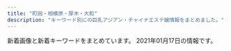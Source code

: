 ```yaml
---
title: "町田・相模原・厚木・大和"
description: "キーワード別にの巨乳アジアン・チャイナエステ嬢情報をまとめました。"
---
```


新着画像と新着キーワードをまとめています。
2021年01月17日の情報です。

<DmmAffiliateIns />
<KeywordTable
  shops={
    [
    {
        "name": "\u6021\u697d-\u30a4\u30e9\u30af-",
        "station": "\u5927\u548c\u99c5\u5357\u53e3",
        "img_links": [
            "http://xn--cckdr4sjcn.com/images/r4.jpg",
            "http://xn--cckdr4sjcn.com/images/cg05.jpg",
            "http://xn--cckdr4sjcn.com/images/cg03.jpg",
            "http://xn--cckdr4sjcn.com/images/top.png",
            "http://xn--cckdr4sjcn.com/images/r3.jpg",
            "http://xn--cckdr4sjcn.com/images/evetop.png",
            "http://xn--cckdr4sjcn.com/images/cg12.jpg",
            "http://xn--cckdr4sjcn.com/images/cg13.jpg",
            "http://xn--cckdr4sjcn.com/images/cg06.jpg",
            "http://xn--cckdr4sjcn.com/images/cg01.jpg",
            "http://xn--cckdr4sjcn.com/images/cg09.jpg",
            "http://xn--cckdr4sjcn.com/images/cg11.jpg",
            "http://xn--cckdr4sjcn.com/images/kan.jpg",
            "http://xn--cckdr4sjcn.com/images/news.png",
            "http://xn--cckdr4sjcn.com/images/cg07.jpg",
            "http://xn--cckdr4sjcn.com/images/r2.jpg",
            "http://xn--cckdr4sjcn.com/images/r1.jpg",
            "http://xn--cckdr4sjcn.com/images/cg08.jpg",
            "http://xn--cckdr4sjcn.com/images/cg02.jpg",
            "http://xn--cckdr4sjcn.com/images/staff_s.png",
            "http://xn--cckdr4sjcn.com/images/cg10.jpg"
        ],
        "keywords": {
            "C": 3,
            "86": 33,
            "E": 6,
            "D": 24
        },
        "url": "http://xn--cckdr4sjcn.com/"
    },
    {
        "station": "JR\u6df5\u91ce\u8fba\u99c5\u5317\u53e3",
        "name": "COCOCHI",
        "keywords": {
            "E": 1,
            "83": 2,
            "87": 2,
            "88": 2,
            "82": 3,
            "86": 1,
            "D": 11,
            "90": 6,
            "C": 4
        },
        "img_links": [
            "http://in-esthe.com/cocochi/imge/p-9.jpg",
            "http://in-esthe.com/cocochi/imge/p-2.jpg",
            "http://in-esthe.com/cocochi/imge/p-20.jpg",
            "http://in-esthe.com/cocochi/imge/p-19.jpg",
            "http://in-esthe.com/cocochi/imge/botton.jpg",
            "http://in-esthe.com/cocochi/imge/p-15.jpg",
            "http://in-esthe.com/cocochi/imge/p-4.jpg",
            "http://in-esthe.com/cocochi/imge/p-13.jpg",
            "http://in-esthe.com/cocochi/imge/p-6.jpg",
            "http://in-esthe.com/cocochi/imge/p-5.jpg",
            "http://in-esthe.com/cocochi/imge/sys.png",
            "http://in-esthe.com/cocochi/imge/p-12.jpg",
            "http://in-esthe.com/cocochi/imge/interior_t.jpg",
            "http://in-esthe.com/cocochi/imge/p-3.jpg",
            "http://in-esthe.com/cocochi/imge/p-10.jpg",
            "http://in-esthe.com/cocochi/imge/int2.png",
            "http://in-esthe.com/cocochi/imge/p-18.jpg",
            "http://in-esthe.com/cocochi/imge/p-14.jpg",
            "http://in-esthe.com/cocochi/imge/staff_t.jpg",
            "http://in-esthe.com/cocochi/imge/p-1.jpg",
            "http://in-esthe.com/cocochi/imge/s1.png",
            "http://in-esthe.com/cocochi/imge/p-16.jpg",
            "http://in-esthe.com/cocochi/imge/ta.jpg",
            "http://in-esthe.com/cocochi/imge/s0.png",
            "http://in-esthe.com/cocochi/imge/tel.jpg"
        ],
        "url": "http://in-esthe.com/cocochi/"
    },
    {
        "keywords": {
            "C": 18,
            "86": 30
        },
        "url": "https://latis.ests.jp/",
        "img_links": [
            "https://latis.ests.jp/images/s2.jpg",
            "https://latis.ests.jp/images/mobile.jpg",
            "https://latis.ests.jp/photos/sites/147/2020/10/2020102803071223.jpg",
            "https://latis.ests.jp/photos/sites/147/2020/10/2020102803370790.jpg",
            "https://latis.ests.jp/images/xin.jpg",
            "https://latis.ests.jp/images/s_pick.jpg",
            "https://latis.ests.jp/photos/sites/147/2020/10/2020102803071677.jpg",
            "https://latis.ests.jp/images/s1.jpg",
            "https://latis.ests.jp/images/s_news.jpg",
            "https://latis.ests.jp/images/s_face.jpg",
            "https://latis.ests.jp/images/s_staff.jpg",
            "https://latis.ests.jp/images/s_link.jpg",
            "https://latis.ests.jp/photos/sites/147/2020/10/2020102803070556.jpg",
            "https://latis.ests.jp/images/top.png"
        ],
        "name": "Latis \u30e9\u30c6\u30a3\u30b9",
        "station": "JR\u76f8\u6a21\u539f\u99c5\u5357\u53e3"
    },
    {
        "name": "FIRST CLASS",
        "img_links": [
            "http://sh-firstclass.work/uploads/201210/1-20121015355R55.jpg",
            "http://sh-firstclass.work/uploads/201221/1-2012211H95bY.jpg",
            "http://sh-firstclass.work/uploads/201211/1-201211102310I7.jpg",
            "http://sh-firstclass.work/uploads/180827/1-1PRFU230M5.jpg",
            "http://sh-firstclass.work/uploads/201225/1-2012250Z036119.jpg",
            "http://sh-firstclass.work/uploads/180827/1-1PRFU21IU.jpg",
            "http://sh-firstclass.work/uploads/201210/1-201210153549109.jpg",
            "http://sh-firstclass.work/templets/default/picture/home.png",
            "http://sh-firstclass.work/uploads/201210/1-201210153524524.jpg",
            "http://sh-firstclass.work/uploads/201210/1-201210153535K8.jpg",
            "http://sh-firstclass.work/uploads/201211/1-20121110233c46.jpg",
            "http://sh-firstclass.work/uploads/201225/1-2012250Z022J9.jpg",
            "http://sh-firstclass.work/uploads/201211/1-201211102325516.jpg",
            "http://sh-firstclass.work/uploads/201210/1-20121015351E44.jpg",
            "http://sh-firstclass.work/templets/default/picture/therapis.png",
            "http://sh-firstclass.work/uploads/201210/1-20121015360H93.jpg",
            "http://sh-firstclass.work/uploads/201225/1-2012250Z044642.jpg"
        ],
        "station": "\u5c0f\u7530\u6025\u76f8\u6a21\u539f\u99c5\u5317\u53e3",
        "url": "http://sh-firstclass.work/",
        "keywords": {
            "\u304a\u3063\u3071\u3044": 2,
            "\u4e73": 2
        }
    },
    {
        "url": "https://koi.reraku.work/",
        "name": "\u604b",
        "station": "JR\u76f8\u6a21\u539f\u99c5\u5357\u53e3",
        "keywords": {
            "87": 8,
            "C": 12,
            "D": 16,
            "86": 8
        },
        "img_links": [
            "https://koi.reraku.work/images/top.jpg",
            "https://koi.reraku.work/images/ntop3.jpg",
            "https://koi.reraku.work/images/ntop6.jpg",
            "https://koi.reraku.work/images/s_news.jpg",
            "https://koi.reraku.work/photos/sites/25/2020/09/202009030922489.jpg",
            "https://koi.reraku.work/images/ntop5.jpg",
            "https://koi.reraku.work/photos/sites/25/2020/09/2020090309224715.jpg",
            "https://koi.reraku.work/images/s_face.jpg",
            "https://koi.reraku.work/images/s_staff1.jpg",
            "https://koi.reraku.work/photos/sites/25/2020/09/2020090503504425.jpg",
            "https://koi.reraku.work/images/ntop2.jpg",
            "https://koi.reraku.work/photos/sites/25/2020/09/2020090309224550.jpg",
            "https://koi.reraku.work/images/ntop4.jpg",
            "https://koi.reraku.work/images/ntop1.jpg",
            "https://koi.reraku.work/images/s_staff.jpg",
            "https://koi.reraku.work/images/s_link.jpg",
            "https://koi.reraku.work/images/end.jpg"
        ]
    },
    {
        "name": "7F Mermaid \u30a8\u30b9\u30c6",
        "station": "JR\u76f8\u6a21\u539f\u99c5\u5357\u53e3",
        "keywords": {},
        "img_links": [
            "http://cdn.simplesite.com/i/50/bb/282882359341136720/i282882364654166233._szw1280h1280_.jpg",
            "http://cdn.simplesite.com/i/50/bb/282882359341136720/i282882364654610909._szw1280h1280_.jpg",
            "http://cdn.simplesite.com/i/50/bb/282882359341136720/i282882364654262982._szw1280h1280_.jpg",
            "http://cdn.simplesite.com/i/50/bb/282882359341136720/i282882364654259998._szw1280h1280_.jpg",
            "http://cdn.simplesite.com/i/50/bb/282882359341136720/i282882364654676186._szw1280h1280_.jpg",
            "http://cdn.simplesite.com/i/50/bb/282882359341136720/i282882364654693689._szw1280h1280_.jpg",
            "http://cdn.simplesite.com/i/50/bb/282882359341136720/i282882364654611697._szw1280h1280_.jpg",
            "http://cdn.simplesite.com/i/50/bb/282882359341136720/i282882364654676198._szw1280h1280_.jpg",
            "http://cdn.simplesite.com/i/50/bb/282882359341136720/i282882364654444468._szw1280h1280_.jpg"
        ],
        "url": "http://mermaidbluesea.simplesite.com/"
    },
    {
        "station": "\u5927\u548c\u99c5\u5317\u53e3",
        "img_links": [
            "http://e-rei.info/images/x1.png",
            "http://e-rei.info/images/s_news.jpg",
            "http://e-rei.info/images/s_mobile4.jpg",
            "http://e-rei.info/images/03.jpg",
            "http://e-rei.info/images/r1.jpg",
            "http://e-rei.info/images/x3.png",
            "http://eskk.e-rei.info/uploads/2019/12/001-1.jpg",
            "http://eskk.e-rei.info/uploads/2019/12/001-2.jpg",
            "http://e-rei.info/images/top.png",
            "http://eskk.e-rei.info/uploads/2020/06/001-3.jpg",
            "http://eskk.e-rei.info/uploads/2020/01/006.jpg",
            "http://e-rei.info/images/g0.jpg",
            "http://e-rei.info/images/movie.jpg",
            "http://e-rei.info/images/s_mobile.jpg",
            "http://e-rei.info/images/s_mobile2.jpg",
            "http://e-rei.info/images/s_staff1.png",
            "http://e-rei.info/images/s_news.png",
            "http://e-rei.info/images/s_service.png",
            "http://e-rei.info/images/s_mobile3.jpg",
            "http://eskk.e-rei.info/uploads/2020/01/004.jpg",
            "http://e-rei.info/images/02.jpg",
            "http://e-rei.info/images/01.jpg",
            "http://eskk.e-rei.info/uploads/2021/01/mi.jpg",
            "http://eskk.e-rei.info/uploads/2020/09/111.jpg",
            "http://e-rei.info/images/r2.jpg",
            "http://e-rei.info/images/s_staff.png",
            "http://eskk.e-rei.info/uploads/2020/01/001-3.jpg",
            "http://e-rei.info/images/mobile.png",
            "http://eskk.e-rei.info/uploads/2021/01/yu.jpg",
            "http://e-rei.info/images/top2.jpg",
            "http://e-rei.info/images/r3.jpg"
        ],
        "name": "\u9e97",
        "keywords": {
            "88": 8,
            "\u4e73": 12,
            "C": 28,
            "84": 8,
            "D": 8,
            "\u80f8": 12
        },
        "url": "http://e-rei.info/"
    },
    {
        "url": "http://aroma-himawari.com/",
        "img_links": [
            "http://aroma-himawari.com/img/girl/extra/staff-2-3.jpg",
            "http://aroma-himawari.com/img/camp/20201005_deluxe.png",
            "http://aroma-himawari.com/img/material/elegant-11.jpg",
            "http://aroma-himawari.com/img/material/elegant-12.jpg",
            "http://aroma-himawari.com/img/material/elegant-19.jpg",
            "http://aroma-himawari.com/img/girl/list/square-5.jpg",
            "http://aroma-himawari.com/img/girl/extra/staff-3-2.jpg",
            "http://aroma-himawari.com/img/girl/extra/staff-2-2.jpg",
            "http://aroma-himawari.com/img/girl/extra/staff-4-2.jpg",
            "http://aroma-himawari.com/img/girl/extra/staff-1-0.jpg",
            "http://aroma-himawari.com/img/material/elegant-10.jpg",
            "http://aroma-himawari.com/img/girl/list/square-4.jpg",
            "http://aroma-himawari.com/img/material/elegant-13.jpg",
            "http://aroma-himawari.com/img/girl/pickup/pickup-2.jpg",
            "http://aroma-himawari.com/img/girl/extra/staff-3-1.jpg",
            "http://aroma-himawari.com/img/girl/list/staff-4.jpg",
            "http://aroma-himawari.com/img/material/elegant-5.jpg",
            "http://aroma-himawari.com/img/girl/extra/staff-2-0.jpg",
            "http://aroma-himawari.com/img/material/elegant-14.jpg",
            "http://aroma-himawari.com/img/girl/extra/staff-5-0.jpg",
            "http://aroma-himawari.com/img/girl/list/staff-1.jpg",
            "http://aroma-himawari.com/img/girl/pickup/pickup-3.jpg",
            "http://aroma-himawari.com/img/material/elegant-2.jpg",
            "http://aroma-himawari.com/img/girl/extra/staff-3-3.jpg",
            "http://aroma-himawari.com/img/material/shiatsu-5.jpg",
            "http://aroma-himawari.com/img/material/shiatsu-1.jpg",
            "http://aroma-himawari.com/img/girl/list/square-3.jpg",
            "http://aroma-himawari.com/img/girl/extra/staff-4-1.jpg",
            "http://aroma-himawari.com/img/girl/extra/staff-4-3.jpg",
            "http://aroma-himawari.com/img/girl/list/staff-3.jpg",
            "http://aroma-himawari.com/img/material/elegant-9.jpg",
            "http://aroma-himawari.com/img/material/arrow_prev.png",
            "http://aroma-himawari.com/img/material/elegant-7.jpg",
            "http://aroma-himawari.com/img/girl/extra/staff-5-2.jpg",
            "http://aroma-himawari.com/img/material/elegant-18.jpg",
            "http://aroma-himawari.com/img/girl/list/staff-5.jpg",
            "http://aroma-himawari.com/img/material/elegant-6.jpg",
            "http://aroma-himawari.com/img/material/elegant-1.jpg",
            "http://aroma-himawari.com/img/material/shiatsu-6.jpg",
            "http://aroma-himawari.com/img/material/elegant-3.jpg",
            "http://aroma-himawari.com/img/material/elegant-17.jpg",
            "http://aroma-himawari.com/img/material/arrow_next.png",
            "http://aroma-himawari.com/img/girl/list/square-2.jpg",
            "http://aroma-himawari.com/img/girl/extra/staff-1-3.jpg",
            "http://aroma-himawari.com/img/girl/pickup/pickup-1.jpg",
            "http://aroma-himawari.com/img/girl/extra/staff-5-1.jpg",
            "http://aroma-himawari.com/img/girl/extra/staff-1-2.jpg",
            "http://aroma-himawari.com/img/girl/list/staff-2.jpg",
            "http://aroma-himawari.com/img/girl/extra/staff-2-1.jpg",
            "http://aroma-himawari.com/img/material/elegant-16.jpg",
            "http://aroma-himawari.com/img/girl/list/square-1.jpg",
            "http://aroma-himawari.com/img/girl/extra/staff-5-3.jpg",
            "http://aroma-himawari.com/img/material/elegant-8.jpg",
            "http://aroma-himawari.com/img/material/elegant-4.jpg",
            "http://aroma-himawari.com/img/girl/extra/staff-3-0.jpg",
            "http://aroma-himawari.com/img/girl/extra/staff-4-0.jpg",
            "http://aroma-himawari.com/img/girl/extra/staff-1-1.jpg",
            "http://aroma-himawari.com/img/girl/pickup/pickup-4.jpg",
            "http://aroma-himawari.com/img/material/elegant-15.jpg"
        ],
        "name": "HIMAWARI",
        "station": "JR\u753a\u7530\u99c5\u5317\u53e3",
        "keywords": {}
    },
    {
        "keywords": {
            "E": 1,
            "D": 2,
            "C": 1,
            "87": 1,
            "86": 1,
            "88": 1,
            "84": 1
        },
        "img_links": [
            "http://www.smile-es.info/img/pic/int3.jpg",
            "http://www.smile-es.info/staff/mio2.jpg",
            "http://www.smile-es.info/staff/mio.jpg",
            "http://www.smile-es.info/staff/nao2.jpg",
            "http://www.smile-es.info/staff/mika2.jpg",
            "http://www.smile-es.info/img/pic/slide_1.jpg",
            "http://www.smile-es.info/staff/mio4.jpg",
            "http://www.smile-es.info/img/pic/int1.jpg",
            "http://www.smile-es.info/img/pic/rec.jpg",
            "http://www.smile-es.info/staff/mio3.jpg",
            "http://www.smile-es.info/staff/mika3.jpg",
            "http://www.smile-es.info/staff/aya1.jpg",
            "http://www.smile-es.info/staff/mika.jpg",
            "http://www.smile-es.info/img/pic/int4.jpg",
            "http://www.smile-es.info/staff/aya2.jpg",
            "http://www.smile-es.info/staff/mio1.jpg",
            "http://www.smile-es.info/staff/zb.jpg",
            "http://www.smile-es.info/img/pic/int2.jpg",
            "http://www.smile-es.info/staff/nao3.jpg",
            "http://www.smile-es.info/staff/nao1.jpg",
            "http://www.smile-es.info/staff/aya.jpg",
            "http://www.smile-es.info/img/pic/slide_2.jpg",
            "http://www.smile-es.info/staff/aya4.jpg",
            "http://www.smile-es.info/staff/aya3.jpg",
            "http://www.smile-es.info/staff/mika1.jpg",
            "http://www.smile-es.info/staff/nao.jpg"
        ],
        "name": "\u3089\u304f\u3089\u304f",
        "url": "http://www.smile-es.info/",
        "station": "\u5927\u548c\u99c5\u5357\u53e3"
    },
    {
        "name": "\u63c9\u307f\u5c4b",
        "station": "\u4e2d\u592e\u6797\u9593\u99c5\u5317\u53e3",
        "keywords": {
            "D": 9,
            "85": 4,
            "C": 2,
            "86": 7
        },
        "img_links": [
            "http://nabanama.xyz/static/picture/nav01.png",
            "http://nabanama.xyz/uploads/191220/1-191220010250228.jpg",
            "http://nabanama.xyz/static/picture/nav02.png",
            "http://nabanama.xyz/uploads/191220/1-191220010322E7.jpg",
            "http://nabanama.xyz/static/picture/nav04.png",
            "http://nabanama.xyz/uploads/200108/1-20010Q63402604.jpg",
            "http://nabanama.xyz/uploads/200921/1-200921093911H2.jpg",
            "http://nabanama.xyz/static/picture/m-head03.png",
            "http://nabanama.xyz/static/picture/nav06.png",
            "http://nabanama.xyz/static/picture/m-top04.png",
            "http://nabanama.xyz/uploads/200831/1-200S1105R1U0.jpg",
            "http://nabanama.xyz/uploads/200609/1-200609134224Y8.jpg",
            "http://nabanama.xyz/uploads/200424/1-2004240Z349126.jpg",
            "http://nabanama.xyz/static/picture/m-top03.png",
            "http://nabanama.xyz/uploads/200907/1-200ZG23953X4.jpg",
            "http://nabanama.xyz/uploads/200108/1-20010Q636421B.jpg",
            "http://nabanama.xyz/static/picture/nav03.png",
            "http://nabanama.xyz/uploads/200319/1-200319154F53U.jpg",
            "http://nabanama.xyz/static/picture/sp-qizu.png",
            "http://nabanama.xyz/static/picture/sp-tel.png",
            "http://nabanama.xyz/uploads/191220/1-1912200103451M.jpg",
            "http://nabanama.xyz/static/picture/nav05.png",
            "http://nabanama.xyz/static/picture/m-top02.png"
        ],
        "url": "http://nabanama.xyz/"
    },
    {
        "station": "\u5357\u6797\u9593\u99c5\u897f\u53e3",
        "keywords": {
            "C": 7
        },
        "name": "\u30b5\u30af\u30e9",
        "img_links": [
            "http://sakura-relax.work/sp/img/jk.jpg",
            "http://sakura-relax.work/sp/img/time.jpg",
            "http://sakura-relax.work/img/s10.jpg",
            "http://sakura-relax.work/sp/img/st2.jpg",
            "http://sakura-relax.work/img/st2.jpg",
            "http://sakura-relax.work/img/s000.jpg",
            "http://sakura-relax.work/sp/img/t-t.jpg",
            "http://sakura-relax.work/sp/img/st6.jpg",
            "http://sakura-relax.work/sp/img/tit.jpg",
            "http://sakura-relax.work/img/st002.jpg",
            "http://sakura-relax.work/sp/img/st10.jpg",
            "http://sakura-relax.work/sp/img/p11.jpg",
            "http://sakura-relax.work/sp/img/st02.jpg",
            "http://sakura-relax.work/img/bottom.png",
            "http://sakura-relax.work/img/s11.jpg",
            "http://sakura-relax.work/img/s6.jpg",
            "http://sakura-relax.work/img/s00.jpg",
            "http://sakura-relax.work/sp/img/t-s.jpg",
            "http://sakura-relax.work/img/head.png",
            "http://sakura-relax.work/img/mo.png",
            "http://sakura-relax.work/img/jk.jpg",
            "http://sakura-relax.work/sp/img/botton.jpg",
            "http://sakura-relax.work/sp/img/info.jpg",
            "http://sakura-relax.work/sp/img/t-o.jpg",
            "http://sakura-relax.work/sp/img/st11.jpg",
            "http://sakura-relax.work/sp/img/tel2.jpg",
            "http://sakura-relax.work/img/st6.jpg",
            "http://sakura-relax.work/img/s2.jpg",
            "http://sakura-relax.work/sp/img/p10.jpg",
            "http://sakura-relax.work/sp/img/tel.jpg",
            "http://sakura-relax.work/sp/img/xmas.png",
            "http://sakura-relax.work/sp/img/p6.jpg",
            "http://sakura-relax.work/sp/img/t-r.jpg",
            "http://sakura-relax.work/img/st11.jpg",
            "http://sakura-relax.work/sp/img/pc.jpg",
            "http://sakura-relax.work/sp/img/s00.jpg",
            "http://sakura-relax.work/img/st02.jpg",
            "http://sakura-relax.work/sp/img/s000.jpg",
            "http://sakura-relax.work/sp/img/st002.jpg",
            "http://sakura-relax.work/img/xmas.png",
            "http://sakura-relax.work/sp/img/t-a.jpg",
            "http://sakura-relax.work/sp/img/add.jpg",
            "http://sakura-relax.work/sp/img/sys.jpg",
            "http://sakura-relax.work/sp/img/pic.jpg",
            "http://sakura-relax.work/img/st10.jpg"
        ],
        "url": "http://sakura-relax.work/"
    },
    {
        "station": "JR\u6df5\u91ce\u8fba\u99c5\u5317\u53e3",
        "img_links": [
            "http://loran.work/_src/50315854/wechatimg107.jpg",
            "http://loran.work/_src/50315853/wechatimg107.jpg",
            "http://loran.work/_src/50303367/2_20201122132143863.jpg",
            "http://loran.work/_src/50895964/point_blur_jan142021_151523.jpg",
            "http://loran.work/_src/32429021/wechatimg177.jpg",
            "http://loran.work/_src/50767767/point_blur_jan142021_151523.jpg",
            "http://loran.work/_src/35039026/wechatimg2505.jpg",
            "http://loran.work/_src/50303383/4_20201122132203882.jpg",
            "http://loran.work/_src/50315847/wechatimg100_20201123164709147.jpg",
            "http://loran.work/_src/50303447/line1.png",
            "http://loran.work/_src/32428901/sign.png",
            "http://loran.work/_src/50303437/line1.png",
            "http://loran.work/_src/50303331/1_20201122130807535.jpg",
            "http://loran.work/_src/32429025/wechatimg176.jpg",
            "http://loran.work/_src/50767780/point_blur_jan142021_151523.jpg",
            "http://loran.work/_src/35039163/wechatimg95.jpg",
            "http://loran.work/_src/32428933/info.jpg",
            "http://loran.work/_src/50315852/wechatimg95.jpg",
            "http://loran.work/_src/50767781/point_blur_jan142021_151523.jpg",
            "http://loran.work/_src/32428972/zi_staff.png",
            "http://loran.work/_src/50315848/wechatimg100_20201123164709147.jpg",
            "http://loran.work/_src/50340853/wechatimg95.jpg",
            "http://loran.work/_src/32428977/wechatimg106_20201123181022029.jpg",
            "http://loran.work/_src/33200845/line1.png",
            "http://loran.work/_src/50303385/5_20201122132203915.jpg",
            "http://loran.work/_src/50767769/line1.png",
            "http://loran.work/_src/50303381/3_20201122132203909.jpg",
            "http://loran.work/_src/32429023/wechatimg178.jpg",
            "http://loran.work/_src/50315851/wechatimg95.jpg",
            "http://loran.work/_src/32428923/s_news.png",
            "http://loran.work/_src/50303443/wechatimg2505.jpg",
            "http://loran.work/_src/33200897/wechatimg107.jpg",
            "http://loran.work/_src/32428937/end.jpg"
        ],
        "keywords": {},
        "name": "\u548c\u5fc3",
        "url": "http://loran.work/"
    },
    {
        "station": "\u672c\u539a\u6728\u99c5\u5317\u53e3",
        "name": "Clivia\u30fb\u30af\u30ea\u30d3\u30a2",
        "url": "http://clivia.jpn.mn/",
        "img_links": [
            "http://clivia.jpn.mn/images/topic.png",
            "http://clivia.jpn.mn/photos/sites/7/2019/12/2019121016595368.jpg",
            "http://clivia.jpn.mn/photos/sites/7/2018/01/243403403239253278.jpg",
            "http://clivia.jpn.mn/images/l1.png",
            "http://clivia.jpn.mn/images/staff_bj1.png",
            "http://clivia.jpn.mn/images/s_link.png",
            "http://clivia.jpn.mn/photos/sites/7/2019/12/2019121016510026.jpg",
            "http://clivia.jpn.mn/photos/sites/7/2019/12/2019121016595298.jpg",
            "http://clivia.jpn.mn/photos/sites/7/2019/12/2019121016595291.jpg",
            "http://clivia.jpn.mn/photos/sites/7/2018/06/2018062402305965.jpg",
            "http://clivia.jpn.mn/photos/sites/7/2018/06/201806240230592.jpg",
            "http://clivia.jpn.mn/photos/sites/7/2019/12/2019121016344158.jpg",
            "http://clivia.jpn.mn/photos/sites/7/2019/12/2019121016394078.jpg",
            "http://clivia.jpn.mn/photos/sites/7/2019/12/2019121016505897.jpg",
            "http://clivia.jpn.mn/photos/sites/7/2019/12/2019121016505928.jpg",
            "http://clivia.jpn.mn/photos/sites/7/2018/10/2018101717032134.jpg",
            "http://clivia.jpn.mn/photos/sites/7/2019/10/2019102614594291.jpg",
            "http://clivia.jpn.mn/images/staff_bj3.png",
            "http://clivia.jpn.mn/photos/sites/7/2019/12/2019121016595178.jpg",
            "http://clivia.jpn.mn/photos/sites/7/2018/01/cn.jpg",
            "http://clivia.jpn.mn/images/hua.png",
            "http://clivia.jpn.mn/images/ser2.jpg",
            "http://clivia.jpn.mn/images/top.png",
            "http://clivia.jpn.mn/photos/sites/7/2019/12/2019121016505936.jpg",
            "http://clivia.jpn.mn/images/s_staff.png",
            "http://clivia.jpn.mn/photos/sites/7/2018/06/2018062707564386.jpg",
            "http://clivia.jpn.mn/photos/sites/7/2019/12/2019121016364199.jpg",
            "http://clivia.jpn.mn/images/s3.png",
            "http://clivia.jpn.mn/images/ser3.jpg",
            "http://clivia.jpn.mn/images/line1.png",
            "http://clivia.jpn.mn/images/hua1.png",
            "http://clivia.jpn.mn/photos/sites/7/2018/11/2018110213101766.jpg",
            "http://clivia.jpn.mn/photos/sites/7/2019/12/2019121016323542.jpg",
            "http://clivia.jpn.mn/images/l3.png",
            "http://clivia.jpn.mn/photos/sites/7/2018/09/2018091111213257.jpg",
            "http://clivia.jpn.mn/images/line3.png",
            "http://clivia.jpn.mn/photos/sites/7/2019/12/2019121016510012.jpg",
            "http://clivia.jpn.mn/images/end.png",
            "http://clivia.jpn.mn/photos/sites/7/2018/06/201806120710442.jpg",
            "http://clivia.jpn.mn/photos/sites/7/2019/12/2019121016505828.jpg",
            "http://clivia.jpn.mn/images/face.png",
            "http://clivia.jpn.mn/photos/sites/7/2019/12/2019121016364243.jpg",
            "http://clivia.jpn.mn/images/headline.png",
            "http://clivia.jpn.mn/images/s1.png",
            "http://clivia.jpn.mn/images/ser1.jpg"
        ],
        "keywords": {
            "C": 52,
            "83": 1,
            "84": 3,
            "86": 7,
            "87": 6,
            "85": 8,
            "D": 14
        }
    },
    {
        "img_links": [
            "http://soapaqzmn.xyz/picture/evetop.png",
            "http://soapaqzmn.xyz/picture/top.png",
            "http://soapaqzmn.xyz/uploads/201028/1-20102Q3000A38.jpg",
            "http://soapaqzmn.xyz/uploads/201222/1-201222103513628.jpg",
            "http://soapaqzmn.xyz/picture/news.png",
            "http://soapaqzmn.xyz/picture/staff_s.png",
            "http://soapaqzmn.xyz/uploads/201222/1-20122210352a24.jpg",
            "http://soapaqzmn.xyz/uploads/201028/1-20102Q30031407.jpg",
            "http://soapaqzmn.xyz/uploads/201028/1-20102Q30040215.jpg",
            "http://soapaqzmn.xyz/uploads/201028/1-20102Q30016111.jpg"
        ],
        "keywords": {
            "86": 2,
            "D": 4,
            "C": 2,
            "85": 4
        },
        "station": "\u5357\u6797\u9593\u99c5\u897f\u53e3",
        "name": "Tiara\uff5e\u30c6\u30a3\u30a2\u30e9\uff5e",
        "url": "http://soapaqzmn.xyz/"
    },
    {
        "url": "http://dorami-jp.work/",
        "station": "\u672c\u539a\u6728\u99c5\u5317\u53e3",
        "img_links": [
            "http://dorami-jp.work/static/picture/home.png",
            "http://dorami-jp.work/static/picture/esthe1.jpg",
            "http://dorami-jp.work/static/picture/staff_t.png",
            "http://dorami-jp.work/static/picture/esthe2.jpg",
            "http://dorami-jp.work/static/picture/sys1.png",
            "http://dorami-jp.work/uploads/201212/1-201212100Q2220.jpg",
            "http://dorami-jp.work/static/picture/footer-l.png",
            "http://dorami-jp.work/static/picture/ac2.jpg",
            "http://dorami-jp.work/static/picture/esthe3.jpg",
            "http://dorami-jp.work/static/picture/footer-r.png",
            "http://dorami-jp.work/uploads/201212/1-201212100Ja10.jpg",
            "http://dorami-jp.work/static/picture/ac1.jpg",
            "http://dorami-jp.work/static/picture/info_t.png",
            "http://dorami-jp.work/static/picture/main1.jpg",
            "http://dorami-jp.work/uploads/201212/1-201212100RL28.jpg",
            "http://dorami-jp.work/static/picture/staff.png"
        ],
        "name": "dorami",
        "keywords": {}
    },
    {
        "name": "Fairy \uff5e\u30d5\u30a7\u30a2\u30ea\u30fc\uff5e",
        "station": "JR\u6df5\u91ce\u8fba\u99c5\u5317\u53e3",
        "url": "http://esthe-relax.tokyo/",
        "keywords": {
            "D": 4,
            "86": 6,
            "E": 2
        },
        "img_links": [
            "http://esthe-relax.tokyo/images/cg01.jpg",
            "http://esthe-relax.tokyo/images/cg04.jpg",
            "http://esthe-relax.tokyo/images/precau.png",
            "http://esthe-relax.tokyo/images/rec.png",
            "http://esthe-relax.tokyo/images/cg03.jpg",
            "http://esthe-relax.tokyo/images/top.png",
            "http://esthe-relax.tokyo/images/staff_s.png",
            "http://esthe-relax.tokyo/images/news.png",
            "http://esthe-relax.tokyo/images/cg05.jpg",
            "http://esthe-relax.tokyo/images/cg07.jpg",
            "http://esthe-relax.tokyo/images/evetop.png",
            "http://esthe-relax.tokyo/images/sruru.jpg",
            "http://esthe-relax.tokyo/images/cg02.jpg",
            "http://esthe-relax.tokyo/link/menlog.jpg"
        ]
    },
    {
        "keywords": {
            "C": 41
        },
        "img_links": [
            "http://sln-esthe.com/scdl/staff/10411.jpg",
            "http://sln-esthe.com/scdl/staff/10221.jpg",
            "http://sln-esthe.com/scdl/staff/10021.jpg",
            "http://sln-esthe.com/img/ttl_staff.png",
            "http://sln-esthe.com/scdl/staff/10481.jpg",
            "http://sln-esthe.com/scdl/staff/10371mb.jpg",
            "http://sln-esthe.com/scdl/staff/10441.jpg",
            "http://sln-esthe.com/scdl/staff/10281.jpg",
            "http://sln-esthe.com/scdl/staff/10122.jpg",
            "http://sln-esthe.com/scdl/staff/10461mb.jpg",
            "http://sln-esthe.com/scdl/staff/10711mb.jpg",
            "http://sln-esthe.com/scdl/staff/10531mb.jpg",
            "http://sln-esthe.com/pic/head.png",
            "http://sln-esthe.com/scdl/staff/10281mb.jpg",
            "http://sln-esthe.com/scdl/staff/10191.jpg",
            "http://sln-esthe.com/scdl/staff/10463.jpg",
            "http://sln-esthe.com/scdl/staff/10431.jpg",
            "http://sln-esthe.com/scdl/staff/10261mb.jpg",
            "http://sln-esthe.com/scdl/staff/10181.jpg",
            "http://sln-esthe.com/scdl/staff/10021mb.jpg",
            "http://sln-esthe.com/scdl/staff/10551.jpg",
            "http://sln-esthe.com/scdl/staff/10661.jpg",
            "http://sln-esthe.com/scdl/staff/10481mb.jpg",
            "http://sln-esthe.com/scdl/staff/10571.jpg",
            "http://sln-esthe.com/scdl/staff/10421mb.jpg",
            "http://sln-esthe.com/scdl/staff/10351mb.jpg",
            "http://sln-esthe.com/scdl/staff/10451mb.jpg",
            "http://sln-esthe.com/scdl/staff/10321mb.jpg",
            "http://sln-esthe.com/scdl/staff/10621.jpg",
            "http://sln-esthe.com/scdl/staff/10361.jpg",
            "http://sln-esthe.com/img/ttl_rec.png",
            "http://sln-esthe.com/scdl/staff/10461.jpg",
            "http://sln-esthe.com/scdl/staff/10392.jpg",
            "http://sln-esthe.com/scdl/staff/10231mb.jpg",
            "http://sln-esthe.com/scdl/staff/10601mb.jpg",
            "http://sln-esthe.com/scdl/staff/10342.jpg",
            "http://sln-esthe.com/scdl/staff/10072.jpg",
            "http://sln-esthe.com/scdl/staff/10291mb.jpg",
            "http://sln-esthe.com/scdl/staff/10301mb.jpg",
            "http://sln-esthe.com/scdl/staff/10071.jpg",
            "http://sln-esthe.com/scdl/staff/10683.jpg",
            "http://sln-esthe.com/scdl/staff/10112.jpg",
            "http://sln-esthe.com/scdl/staff/10681mb.jpg",
            "http://sln-esthe.com/scdl/staff/10561mb.jpg",
            "http://sln-esthe.com/scdl/staff/10471.jpg",
            "http://sln-esthe.com/scdl/staff/10381mb.jpg",
            "http://sln-esthe.com/scdl/staff/10492.jpg",
            "http://sln-esthe.com/scdl/staff/10691.jpg",
            "http://sln-esthe.com/scdl/staff/10171.jpg",
            "http://sln-esthe.com/scdl/staff/10361mb.jpg",
            "http://sln-esthe.com/scdl/staff/10682.jpg",
            "http://sln-esthe.com/scdl/staff/10701.jpg",
            "http://sln-esthe.com/scdl/staff/10341.jpg",
            "http://sln-esthe.com/scdl/staff/10171mb.jpg",
            "http://sln-esthe.com/scdl/staff/10331.jpg",
            "http://sln-esthe.com/scdl/staff/10041.jpg",
            "http://sln-esthe.com/scdl/staff/10181mb.jpg",
            "http://sln-esthe.com/scdl/staff/10511mb.jpg",
            "http://sln-esthe.com/scdl/staff/10311.jpg",
            "http://sln-esthe.com/scdl/staff/10121mb.jpg",
            "http://sln-esthe.com/scdl/staff/10491.jpg",
            "http://sln-esthe.com/scdl/staff/10371.jpg",
            "http://sln-esthe.com/scdl/staff/10151mb.jpg",
            "http://sln-esthe.com/scdl/staff/10311mb.jpg",
            "http://sln-esthe.com/scdl/staff/10493.jpg",
            "http://sln-esthe.com/scdl/staff/10561.jpg",
            "http://sln-esthe.com/scdl/staff/10462.jpg",
            "http://sln-esthe.com/scdl/staff/10231.jpg",
            "http://sln-esthe.com/scdl/staff/10691mb.jpg",
            "http://sln-esthe.com/scdl/staff/10412.jpg",
            "http://sln-esthe.com/scdl/staff/10391.jpg",
            "http://sln-esthe.com/scdl/staff/10101.jpg",
            "http://sln-esthe.com/scdl/staff/10531.jpg",
            "http://sln-esthe.com/scdl/staff/10221mb.jpg",
            "http://sln-esthe.com/scdl/staff/10271.jpg",
            "http://sln-esthe.com/scdl/staff/10711.jpg",
            "http://sln-esthe.com/scdl/staff/10581.jpg",
            "http://sln-esthe.com/scdl/staff/10182.jpg",
            "http://sln-esthe.com/i/files/homeimg.jpg",
            "http://sln-esthe.com/scdl/staff/10671.jpg",
            "http://sln-esthe.com/scdl/staff/10651mb.jpg",
            "http://sln-esthe.com/scdl/staff/10151.jpg",
            "http://sln-esthe.com/scdl/staff/10141.jpg",
            "http://sln-esthe.com/scdl/staff/10131mb.jpg",
            "http://sln-esthe.com/scdl/staff/10641.jpg",
            "http://sln-esthe.com/scdl/staff/10553.jpg",
            "http://sln-esthe.com/img/ttl_mobile.png",
            "http://sln-esthe.com/scdl/staff/10541mb.jpg",
            "http://sln-esthe.com/scdl/staff/10241mb.jpg",
            "http://sln-esthe.com/scdl/staff/10471mb.jpg",
            "http://sln-esthe.com/scdl/staff/10521mb.jpg",
            "http://sln-esthe.com/scdl/staff/10511.jpg",
            "http://sln-esthe.com/scdl/staff/10414.jpg",
            "http://sln-esthe.com/scdl/staff/10441mb.jpg",
            "http://sln-esthe.com/scdl/staff/10031mb.jpg",
            "http://sln-esthe.com/scdl/staff/10301.jpg",
            "http://sln-esthe.com/scdl/staff/10121.jpg",
            "http://sln-esthe.com/scdl/staff/10401mb.jpg",
            "http://sln-esthe.com/scdl/staff/10212.jpg",
            "http://sln-esthe.com/scdl/staff/10551mb.jpg",
            "http://sln-esthe.com/scdl/staff/10211.jpg",
            "http://sln-esthe.com/scdl/staff/10391mb.jpg",
            "http://sln-esthe.com/scdl/staff/10161mb.jpg",
            "http://sln-esthe.com/scdl/staff/10501.jpg",
            "http://sln-esthe.com/scdl/staff/10451.jpg",
            "http://sln-esthe.com/scdl/staff/10191mb.jpg",
            "http://sln-esthe.com/scdl/staff/10651.jpg",
            "http://sln-esthe.com/scdl/staff/10351.jpg",
            "http://sln-esthe.com/scdl/staff/10071mb.jpg",
            "http://sln-esthe.com/scdl/staff/10131.jpg",
            "http://sln-esthe.com/scdl/staff/10681.jpg",
            "http://sln-esthe.com/scdl/staff/10611.jpg",
            "http://sln-esthe.com/scdl/staff/10701mb.jpg",
            "http://sln-esthe.com/scdl/staff/10192.jpg",
            "http://sln-esthe.com/scdl/staff/10671mb.jpg",
            "http://sln-esthe.com/scdl/staff/10271mb.jpg",
            "http://sln-esthe.com/scdl/staff/10631.jpg",
            "http://sln-esthe.com/scdl/staff/10041mb.jpg",
            "http://sln-esthe.com/scdl/staff/10111mb.jpg",
            "http://sln-esthe.com/scdl/staff/10501mb.jpg",
            "http://sln-esthe.com/scdl/staff/10601.jpg",
            "http://sln-esthe.com/scdl/staff/10611mb.jpg",
            "http://sln-esthe.com/scdl/staff/10413.jpg",
            "http://sln-esthe.com/scdl/staff/10661mb.jpg",
            "http://sln-esthe.com/scdl/staff/10291.jpg",
            "http://sln-esthe.com/scdl/staff/10331mb.jpg",
            "http://sln-esthe.com/scdl/staff/10111.jpg",
            "http://sln-esthe.com/scdl/staff/10061mb.jpg",
            "http://sln-esthe.com/scdl/staff/10321.jpg",
            "http://sln-esthe.com/scdl/staff/10101mb.jpg",
            "http://sln-esthe.com/scdl/staff/10554.jpg",
            "http://sln-esthe.com/scdl/staff/10161.jpg",
            "http://sln-esthe.com/scdl/staff/10141mb.jpg",
            "http://sln-esthe.com/scdl/staff/10631mb.jpg",
            "http://sln-esthe.com/scdl/staff/10521.jpg",
            "http://sln-esthe.com/scdl/staff/10541.jpg",
            "http://sln-esthe.com/scdl/staff/10261.jpg",
            "http://sln-esthe.com/scdl/staff/10431mb.jpg",
            "http://sln-esthe.com/scdl/staff/10031.jpg",
            "http://sln-esthe.com/scdl/staff/10421.jpg",
            "http://sln-esthe.com/scdl/staff/10491mb.jpg",
            "http://sln-esthe.com/scdl/staff/10571mb.jpg",
            "http://sln-esthe.com/scdl/staff/10011.jpg",
            "http://sln-esthe.com/scdl/staff/10292.jpg",
            "http://sln-esthe.com/scdl/staff/10172.jpg",
            "http://sln-esthe.com/scdl/staff/10381.jpg",
            "http://sln-esthe.com/scdl/staff/10581mb.jpg",
            "http://sln-esthe.com/scdl/staff/10011mb.jpg",
            "http://sln-esthe.com/scdl/staff/10641mb.jpg",
            "http://sln-esthe.com/scdl/staff/10211mb.jpg",
            "http://sln-esthe.com/scdl/staff/10411mb.jpg",
            "http://sln-esthe.com/scdl/staff/10343.jpg",
            "http://sln-esthe.com/scdl/staff/10552.jpg",
            "http://sln-esthe.com/scdl/staff/10241.jpg",
            "http://sln-esthe.com/scdl/staff/10061.jpg",
            "http://sln-esthe.com/scdl/staff/10621mb.jpg",
            "http://sln-esthe.com/scdl/staff/10401.jpg",
            "http://sln-esthe.com/scdl/staff/10341mb.jpg"
        ],
        "url": "http://sln-esthe.com/",
        "station": "\u3055\u304c\u307f\u91ce\u99c5\u5317\u53e3",
        "name": "nana"
    },
    {
        "station": "\u76f8\u6a21\u5927\u91ce\u99c5\u5357\u53e3",
        "url": "http://en-massage.work/",
        "name": "\u7e01",
        "keywords": {
            "C": 20,
            "86": 6,
            "87": 3,
            "83": 3,
            "D": 3
        },
        "img_links": [
            "http://en-massage.work/img/st3.jpg",
            "http://en-massage.work/sp/img/t-t.jpg",
            "http://en-massage.work/sp/img/info.jpg",
            "http://en-massage.work/sp/img/sta4.jpg",
            "http://en-massage.work/img/pickupsize3.jpg",
            "http://en-massage.work/sp/img/t-r.jpg",
            "http://en-massage.work/img/st2.jpg",
            "http://en-massage.work/img/sta1.jpg",
            "http://en-massage.work/img/bottom.png",
            "http://en-massage.work/sp/img/sys.jpg",
            "http://en-massage.work/img/enent.jpg",
            "http://en-massage.work/img/sta2.jpg",
            "http://en-massage.work/sp/img/add.jpg",
            "http://en-massage.work/sp/img/sta1.jpg",
            "http://en-massage.work/sp/img/time.jpg",
            "http://en-massage.work/sp/img/t-a.jpg",
            "http://en-massage.work/img/haed.png",
            "http://en-massage.work/sp/img/pickupsize3.jpg",
            "http://en-massage.work/sp/img/pickupsize1.jpg",
            "http://en-massage.work/img/pickupsize4.jpg",
            "http://en-massage.work/img/pickupsize1.jpg",
            "http://en-massage.work/sp/img/pickupsize4.jpg",
            "http://en-massage.work/img/st4.jpg",
            "http://en-massage.work/sp/img/t-s.jpg",
            "http://en-massage.work/sp/img/pc.jpg",
            "http://en-massage.work/sp/img/sta2.jpg",
            "http://en-massage.work/sp/img/botton.jpg",
            "http://en-massage.work/img/bottom2.png",
            "http://en-massage.work/sp/img/t-o.jpg",
            "http://en-massage.work/sp/img/sta3.jpg",
            "http://en-massage.work/img/st1.jpg",
            "http://en-massage.work/sp/img/tit.jpg",
            "http://en-massage.work/img/nost.jpg",
            "http://en-massage.work/sp/img/cam.jpg",
            "http://en-massage.work/sp/img/pic.jpg",
            "http://en-massage.work/sp/img/tel.jpg",
            "http://en-massage.work/sp/img/pickupsize2.jpg",
            "http://en-massage.work/img/sta3.jpg",
            "http://en-massage.work/img/sta4.jpg",
            "http://en-massage.work/img/pickupsize2.jpg"
        ]
    },
    {
        "url": "http://www.sh-vivian.work/",
        "img_links": [
            "http://www.sh-vivian.work/uploads/200703/1-200F3092311544.jpg",
            "http://www.sh-vivian.work/uploads/190716/1-1ZG60S2061U.jpg",
            "http://www.sh-vivian.work/uploads/190716/1-1ZG60S142348.jpg",
            "http://www.sh-vivian.work/uploads/210115/1-210115135415P5.jpg",
            "http://www.sh-vivian.work/uploads/200808/1-200PQ35Q3353.jpg",
            "http://www.sh-vivian.work/uploads/190716/1-1ZG6135Q21N.jpg",
            "http://www.sh-vivian.work/uploads/201123/1-20112309300B22.jpg",
            "http://www.sh-vivian.work/templets/default/picture/bg_header_1.jpg",
            "http://www.sh-vivian.work/uploads/200401/1-2004010TH2T2.jpg",
            "http://www.sh-vivian.work/uploads/190716/1-1ZG60S04R93.jpg",
            "http://www.sh-vivian.work/uploads/190208/1-1Z20Q51240493.jpg",
            "http://www.sh-vivian.work/uploads/allimg/180820/1-1PR01K540436.jpg",
            "http://www.sh-vivian.work/uploads/191214/1-191214145050357.jpg",
            "http://www.sh-vivian.work/uploads/200727/1-200HF95956124.jpg"
        ],
        "keywords": {
            "D": 3,
            "85": 7,
            "C": 6,
            "86": 2
        },
        "name": "ViVian",
        "station": "\u76f8\u6a21\u5927\u91ce\u99c5\u5317\u53e3"
    },
    {
        "url": "http://shegege.site/",
        "keywords": {
            "88": 3,
            "86": 7,
            "G": 1,
            "D": 10,
            "89": 1
        },
        "img_links": [
            "http://shegege.site/uploads/210114/1-210114150150196.jpg",
            "http://shegege.site/uploads/201224/1-20122412301I25.jpg",
            "http://shegege.site/uploads/200711/1-200G11036344J.jpg",
            "http://shegege.site/img/nav-003.png",
            "http://shegege.site/img/tel.png",
            "http://shegege.site/uploads/200520/1-2005200S91a39.jpg",
            "http://shegege.site/img/nav-002.png",
            "http://shegege.site/img/nav-006.png",
            "http://shegege.site/uploads/201218/1-20121Q25123912.jpg",
            "http://shegege.site/uploads/200619/1-200619150304G2.jpg",
            "http://shegege.site/img/nav-005.png",
            "http://shegege.site/uploads/allimg/200711/1-200G1103624.jpg",
            "http://shegege.site/uploads/190909/1-1ZZ9151421512.jpg",
            "http://shegege.site/uploads/200602/1-20060211364K04.jpg",
            "http://shegege.site/uploads/200325/1-200325131632G7.jpg",
            "http://shegege.site/uploads/201128/1-20112Q01145319.jpg",
            "http://shegege.site/img/nav-004.png",
            "http://shegege.site/img/nav-001.png",
            "http://shegege.site/uploads/191107/1-19110G5523cb.jpg"
        ],
        "station": "\u672c\u539a\u6728\u99c5\u5317\u53e3",
        "name": "AGEHA \uff5e\u30a2\u30b2\u30cf\uff5e"
    },
    {
        "keywords": {},
        "img_links": [
            "http://sh-leo.work/picture/optionrev1.png",
            "http://sh-leo.work/picture/fm1.png",
            "http://sh-leo.work/picture/p6_ct1.png",
            "http://sh-leo.work/picture/p3_ct1.png",
            "http://sh-leo.work/picture/fm2.png",
            "http://sh-leo.work/picture/top_sin3.jpg",
            "http://sh-leo.work/picture/frameback.png",
            "http://sh-leo.work/picture/q.png",
            "http://sh-leo.work/picture/shinphoto1.jpg",
            "http://sh-leo.work/picture/topimg1.jpg",
            "http://sh-leo.work/picture/fm4.png",
            "http://sh-leo.work/picture/shinphoto2.jpg",
            "http://sh-leo.work/picture/frames.png",
            "http://sh-leo.work/picture/s_3.jpg",
            "http://sh-leo.work/picture/age.png",
            "http://sh-leo.work/picture/top_t4.png",
            "http://sh-leo.work/picture/top_t2.png",
            "http://sh-leo.work/picture/fm5.png",
            "http://sh-leo.work/picture/s_1.jpg",
            "http://sh-leo.work/picture/top_t5.png",
            "http://sh-leo.work/picture/att.png",
            "http://sh-leo.work/picture/top_sin2.jpg",
            "http://sh-leo.work/picture/shinphoto3.jpg",
            "http://sh-leo.work/picture/s_5.jpg",
            "http://sh-leo.work/picture/top_t1.png",
            "http://sh-leo.work/picture/topimg3.jpg",
            "http://sh-leo.work/picture/fm6.png",
            "http://sh-leo.work/picture/fm3.png",
            "http://sh-leo.work/picture/top_t3.png",
            "http://sh-leo.work/picture/shinphoto4.jpg",
            "http://sh-leo.work/picture/topimg2.jpg",
            "http://sh-leo.work/picture/p4_ct1.png",
            "http://sh-leo.work/picture/s_2.jpg",
            "http://sh-leo.work/picture/faq_st1.png",
            "http://sh-leo.work/picture/top_t8.png",
            "http://sh-leo.work/picture/faq_st2.png",
            "http://sh-leo.work/picture/top_pickback.png",
            "http://sh-leo.work/picture/p2_ct1.png",
            "http://sh-leo.work/picture/camp20180713_2.png",
            "http://sh-leo.work/picture/top_sin1.jpg",
            "http://sh-leo.work/picture/s_4.jpg",
            "http://sh-leo.work/picture/p4_ct1_sub1.png",
            "http://sh-leo.work/picture/a.png"
        ],
        "name": "LEO\uff5e\u30ec\u30aa\uff5e",
        "station": "\u5c0f\u7530\u6025\u76f8\u6a21\u539f\u99c5\u5357\u53e3",
        "url": "http://sh-leo.work/"
    },
    {
        "station": "\u4e2d\u592e\u6797\u9593\u99c5\u5317\u53e3",
        "name": "Rose mary \uff5e\u30ed\u30fc\u30ba\u30de\u30ea\u30fc\uff5e",
        "img_links": [
            "http://rose.rankuens.com/css/top03.jpg",
            "http://rose.rankuens.com/css/nav/nav-002.png",
            "http://rose.rankuens.com/css/nav/nav-001.png",
            "http://rose.rankuens.com/css/nav/nav-004.png",
            "http://rose.rankuens.com/css/tel.png",
            "http://rose.rankuens.com/css/nav/nav-003.png",
            "http://rose.rankuens.com/css/staff/staff01.jpg",
            "http://rose.rankuens.com/css/tel04.png",
            "http://rose.rankuens.com/css/osusume03.jpg",
            "http://rose.rankuens.com/css/head-change.jpg",
            "http://rose.rankuens.com/css/staff/staff02.jpg",
            "http://rose.rankuens.com/css/staff/staff03.jpg",
            "http://rose.rankuens.com/css/nav/nav-005.png",
            "http://rose.rankuens.com/css/nav/nav-006.png"
        ],
        "url": "http://rose.rankuens.com/",
        "keywords": {
            "89": 1,
            "88": 1,
            "D": 2,
            "86": 1,
            "C": 1
        }
    },
    {
        "name": "\u82b1\u9b41\uff5e\u304a\u3044\u3089\u3093\uff5e",
        "station": "JR\u76f8\u6a21\u539f\u99c5\u5357\u53e3",
        "img_links": [
            "http://www.kango.esjp.site/photo_news/upimg/823325fc86c10c020c_0.jpg",
            "http://www.kango.esjp.site/images/m1.jpg",
            "http://www.kango.esjp.site/files/006.jpg",
            "http://www.kango.esjp.site/photo_news/upimg/132605fdafb9c74d66_1.jpg",
            "http://www.kango.esjp.site/photo_news/upimg/823325fc86c10c020c_1.jpg",
            "http://www.kango.esjp.site/images/m4.jpg",
            "http://www.kango.esjp.site/files/004.jpg",
            "http://www.kango.esjp.site/files/008.jpg",
            "http://www.kango.esjp.site/images/m2.jpg",
            "http://www.kango.esjp.site/photo_news/upimg/471305ff8085124538_0.jpg",
            "http://www.kango.esjp.site/files/005.jpg",
            "http://www.kango.esjp.site/images/s_message.png",
            "http://www.kango.esjp.site/files/001.jpg",
            "http://www.kango.esjp.site/photo_news/upimg/471305ff8085124538_1.jpg",
            "http://www.kango.esjp.site/images/s_news.png",
            "http://www.kango.esjp.site/images/slider-img002.jpg",
            "http://www.kango.esjp.site/files/007.jpg",
            "http://www.kango.esjp.site/photo_news/upimg/132605fdafb9c74d66_0.jpg",
            "http://www.kango.esjp.site/images/m6.jpg",
            "http://www.kango.esjp.site/images/s_pickup.png",
            "http://www.kango.esjp.site/images/slider-img001.jpg",
            "http://www.kango.esjp.site/files/009.jpg",
            "http://www.kango.esjp.site/images/s_top_therapist.png",
            "http://www.kango.esjp.site/images/m3.jpg",
            "http://www.kango.esjp.site/files/002.jpg"
        ],
        "keywords": {
            "D": 64,
            "87": 48,
            "86": 16
        },
        "url": "http://www.kango.esjp.site/"
    },
    {
        "name": "Kawaii\u604b\u4eba",
        "img_links": [
            "http://www.kawaii.maesjp.com/images/tel.png",
            "http://www.kawaii.maesjp.com/photo_news/upimg/250145fa4dff3bfd8c_0.jpg",
            "http://www.kawaii.maesjp.com/files/002.jpg",
            "http://www.kawaii.maesjp.com/images/nav-001.png",
            "http://www.kawaii.maesjp.com/images/nav-002.png",
            "http://www.kawaii.maesjp.com/images/nav-004.png",
            "http://www.kawaii.maesjp.com/images/nav-006.png",
            "http://www.kawaii.maesjp.com/files/008.jpg",
            "http://www.kawaii.maesjp.com/photo_news/upimg/633915fb2158af38fb_0.jpg",
            "http://www.kawaii.maesjp.com/images/osusume01.png",
            "http://www.kawaii.maesjp.com/files/003.jpg",
            "http://www.kawaii.maesjp.com/photo_news/upimg/6446160014f9599f04_0.jpg",
            "http://www.kawaii.maesjp.com/photo_news/upimg/250025fcf014da9b8e_0.jpg",
            "http://www.kawaii.maesjp.com/files/007.jpg",
            "http://www.kawaii.maesjp.com/images/top003.png",
            "http://www.kawaii.maesjp.com/files/001.jpg",
            "http://www.kawaii.maesjp.com/images/nav-005.png",
            "http://www.kawaii.maesjp.com/files/006.jpg",
            "http://www.kawaii.maesjp.com/images/top02-left.png",
            "http://www.kawaii.maesjp.com/files/004.jpg",
            "http://www.kawaii.maesjp.com/images/nav-003.png",
            "http://www.kawaii.maesjp.com/images/top01.png"
        ],
        "url": "http://www.kawaii.maesjp.com/",
        "keywords": {},
        "station": "JR\u76f8\u6a21\u539f\u99c5\u5357\u53e3"
    },
    {
        "img_links": [
            "http://makura.este.work/2/uploadimg/1598867272.jpg",
            "http://makura.este.work/s1.png",
            "http://makura.este.work/2/uploadimg/1601010844.jpg",
            "http://makura.este.work/staff_t.jpg",
            "http://makura.este.work/tel.jpg",
            "http://makura.este.work/sys2.png",
            "http://makura.este.work/2/uploadimg/1599646307.jpg",
            "http://makura.este.work/2/uploadimg/1558003136.jpg",
            "http://makura.este.work/2/uploadimg/1557998297.jpeg",
            "http://makura.este.work/ta.jpg",
            "http://makura.este.work/2/uploadimg/1604659425.jpg",
            "http://makura.este.work/2/uploadimg/1610256023.jpg",
            "http://makura.este.work/2/uploadimg/1557998019.jpeg",
            "http://makura.este.work/interior_t.jpg",
            "http://makura.este.work/r2.jpg",
            "http://makura.este.work/head.jpg",
            "http://makura.este.work/r1.jpg",
            "http://makura.este.work/news.png"
        ],
        "keywords": {
            "C": 27,
            "D": 36,
            "86": 27,
            "83": 18,
            "88": 9,
            "87": 18
        },
        "url": "http://makura.este.work/",
        "name": "\u6708\u306e\u96eb",
        "station": "\u672c\u539a\u6728\u99c5\u5317\u53e3"
    },
    {
        "name": "Tiara",
        "station": "\u5c0f\u7530\u6025\u76f8\u6a21\u539f\u99c5\u5357\u53e3",
        "img_links": [
            "http://hitlyiopm.xyz/picture/nav-005.jpg",
            "http://hitlyiopm.xyz/picture/c-01.jpg",
            "http://hitlyiopm.xyz/uploads/201021/1-201021123520249.jpg",
            "http://hitlyiopm.xyz/picture/nav-003.jpg",
            "http://hitlyiopm.xyz/picture/nav-004.jpg",
            "http://hitlyiopm.xyz/uploads/201021/1-2010211235033D.jpg",
            "http://hitlyiopm.xyz/picture/m-head01.jpg",
            "http://hitlyiopm.xyz/picture/m-top03.jpg",
            "http://hitlyiopm.xyz/picture/nav-006.jpg",
            "http://hitlyiopm.xyz/picture/m-top02.jpg",
            "http://hitlyiopm.xyz/uploads/201021/1-20102112344O57.jpg",
            "http://hitlyiopm.xyz/uploads/201021/1-20102112353H51.jpg",
            "http://hitlyiopm.xyz/picture/m-top05.jpg",
            "http://hitlyiopm.xyz/picture/nav-002.jpg",
            "http://hitlyiopm.xyz/uploads/201226/1-201226151234C4.jpg",
            "http://hitlyiopm.xyz/picture/nav-001.jpg"
        ],
        "keywords": {
            "86": 1,
            "D": 5,
            "89": 4
        },
        "url": "http://hitlyiopm.xyz/"
    },
    {
        "name": "\u30d9\u30d3\u30fc",
        "url": "http://www.baby.esjp.info/",
        "img_links": [
            "http://www.baby.esjp.info/images/link_line.png",
            "http://www.baby.esjp.info/files/052.jpg",
            "http://www.baby.esjp.info/images/bj3.png",
            "http://www.baby.esjp.info/images/shop/shop04.jpg",
            "http://www.baby.esjp.info/images/girl-z2.jpg",
            "http://www.baby.esjp.info/files/045.jpg",
            "http://www.baby.esjp.info/images/girl-z1.jpg",
            "http://www.baby.esjp.info/images/staff_line.png",
            "http://www.baby.esjp.info/files/048-02.jpg",
            "http://www.baby.esjp.info/files/038.jpg",
            "http://www.baby.esjp.info/files/016-02.jpg",
            "http://www.baby.esjp.info/files/016.jpg",
            "http://www.baby.esjp.info/files/054.jpg",
            "http://www.baby.esjp.info/images/shop/shop03.jpg",
            "http://www.baby.esjp.info/images/shop/shop02.jpg",
            "http://www.baby.esjp.info/files/052-02.jpg",
            "http://www.baby.esjp.info/files/050-02.jpg",
            "http://www.baby.esjp.info/files/053.jpg",
            "http://www.baby.esjp.info/images/top_sche.png",
            "http://www.baby.esjp.info/images/infor.png",
            "http://www.baby.esjp.info/files/048.jpg",
            "http://www.baby.esjp.info/images/shop/shop01.jpg",
            "http://www.baby.esjp.info/files/045-02.jpg",
            "http://www.baby.esjp.info/files/038-02.jpg",
            "http://www.baby.esjp.info/files/053-02.jpg",
            "http://www.baby.esjp.info/images/top.png",
            "http://www.baby.esjp.info/files/051.jpg",
            "http://www.baby.esjp.info/files/047.jpg",
            "http://www.baby.esjp.info/images/tit-infor.png",
            "http://www.baby.esjp.info/files/049.jpg",
            "http://www.baby.esjp.info/files/054-02.jpg",
            "http://www.baby.esjp.info/images/mobile.png",
            "http://www.baby.esjp.info/files/051-02.jpg",
            "http://www.baby.esjp.info/files/049-02.jpg",
            "http://www.baby.esjp.info/files/047-02.jpg",
            "http://www.baby.esjp.info/files/050.jpg"
        ],
        "station": "\u76f8\u6a21\u5927\u91ce\u99c5\u5357\u53e3",
        "keywords": {
            "\u4e73": 2,
            "E": 2,
            "86": 4,
            "87": 5,
            "D": 9,
            "\u5de8\u4e73": 2,
            "90": 1,
            "89": 1
        }
    },
    {
        "url": "http://rose.este88.com/",
        "name": "\u30ed\u30fc\u30ba",
        "keywords": {},
        "station": "\u672c\u539a\u6728\u99c5\u5317\u53e3",
        "img_links": [
            "http://rose.este88.com/girls/yuyu1.jpg",
            "http://rose.este88.com/images/top.png",
            "http://rose.este88.com/girls/yuki1.jpg",
            "http://rose.este88.com/images/s_staff.png",
            "http://rose.este88.com/girls/reko1.jpg",
            "http://rose.este88.com/images/new.jpg",
            "http://rose.este88.com/images/s_news.png",
            "http://rose.este88.com/girls/momo1.jpg",
            "http://rose.este88.com/girls/ana1.jpg"
        ]
    },
    {
        "station": "JR\u76f8\u6a21\u539f\u99c5\u5357\u53e3",
        "img_links": [
            "http://www.club.masg.info/common/images/photo01.jpg",
            "http://www.club.masg.info/images/btn2.png",
            "http://www.club.masg.info/images/icon_top.png",
            "http://www.club.masg.info/files/002.jpg",
            "http://www.club.masg.info/common/images/photo03.jpg",
            "http://www.club.masg.info/images/icon_staff.png",
            "http://www.club.masg.info/images/icon_info.png",
            "http://www.club.masg.info/files/005.jpg",
            "http://www.club.masg.info/images/icon_tel.png",
            "http://www.club.masg.info/files/001.jpg",
            "http://www.club.masg.info/files/003.jpg",
            "http://www.club.masg.info/images/end-info.png",
            "http://www.club.masg.info/common/images/photo02.jpg",
            "http://www.club.masg.info/images/mainImg_sub.jpg",
            "http://www.club.masg.info/images/icon_concept.png"
        ],
        "keywords": {
            "D": 4,
            "87": 3,
            "86": 1
        },
        "name": "\u7f8e\u4eba\u30af\u30e9\u30d6",
        "url": "http://www.club.masg.info/"
    },
    {
        "url": "http://ichijiku.work/",
        "name": "\u30ec\u30e2\u30f3",
        "station": "\u672c\u539a\u6728\u99c5\u5317\u53e3",
        "img_links": [
            "http://ichijiku.work/static/picture/m-top02.png",
            "http://ichijiku.work/uploads/200912/1-20091210251R02.jpg",
            "http://ichijiku.work/uploads/200904/1-200Z4103035194.jpg",
            "http://ichijiku.work/static/picture/m-head03.png",
            "http://ichijiku.work/static/picture/nav06.png",
            "http://ichijiku.work/static/picture/m-top04.png",
            "http://ichijiku.work/static/picture/nav01.png",
            "http://ichijiku.work/static/picture/nav02.png",
            "http://ichijiku.work/static/picture/m-top03.png",
            "http://ichijiku.work/uploads/201103/1-20110316291R44.jpg",
            "http://ichijiku.work/uploads/200904/1-200Z410325X00.jpg",
            "http://ichijiku.work/static/picture/sp-tel.png",
            "http://ichijiku.work/static/picture/nav05.png",
            "http://ichijiku.work/static/picture/nav03.png",
            "http://ichijiku.work/uploads/200912/1-200912102620419.jpg",
            "http://ichijiku.work/uploads/201218/1-20121Q30630462.jpg",
            "http://ichijiku.work/static/picture/nav04.png",
            "http://ichijiku.work/static/picture/sp-qizu.png"
        ],
        "keywords": {
            "88": 1,
            "C": 1,
            "87": 1,
            "86": 1,
            "85": 3,
            "D": 2,
            "H": 1,
            "E": 1
        }
    },
    {
        "img_links": [
            "https://nekonoheya.ests.jp/images/info.jpg",
            "https://nekonoheya.ests.jp/photos/sites/51/2020/11/2020112515495933.jpeg",
            "https://nekonoheya.ests.jp/images/room3.jpg",
            "https://nekonoheya.ests.jp/images/s_news.png",
            "https://nekonoheya.ests.jp/photos/sites/51/2021/01/2021011518334677.jpg",
            "https://nekonoheya.ests.jp/photos/sites/51/2020/11/2020112516053421.jpeg",
            "https://nekonoheya.ests.jp/images/top.jpg",
            "https://nekonoheya.ests.jp/images/room2.jpg",
            "https://nekonoheya.ests.jp/images/staff_bj4.png",
            "https://nekonoheya.ests.jp/images/room4.jpg",
            "https://nekonoheya.ests.jp/images/zi_staff.png",
            "https://nekonoheya.ests.jp/images/line1.png",
            "https://nekonoheya.ests.jp/images/room1.jpg",
            "https://nekonoheya.ests.jp/photos/sites/51/2021/01/202101151748336.jpg",
            "https://nekonoheya.ests.jp/photos/sites/51/2020/11/2020112311362985.jpg"
        ],
        "station": "\u76f8\u6a21\u5927\u91ce\u99c5\u5357\u53e3",
        "name": "\u732b\u306e\u5bb6",
        "keywords": {
            "86": 6,
            "C": 18,
            "80": 6,
            "87": 12,
            "D": 12,
            "E": 6
        },
        "url": "https://nekonoheya.ests.jp/"
    },
    {
        "url": "http://www.kenkouen.relaxjp.info/",
        "keywords": {
            "87": 8,
            "86": 8,
            "D": 32,
            "88": 16
        },
        "station": "JR\u753a\u7530\u99c5\u5357\u53e3",
        "name": "\u5065\u5eb7\u5712",
        "img_links": [
            "http://www.kenkouen.relaxjp.info/images/m2.jpg",
            "http://www.kenkouen.relaxjp.info/images/rsubt4.png",
            "http://www.kenkouen.relaxjp.info/files/003.jpg",
            "http://www.kenkouen.relaxjp.info/images/rsubt7.png",
            "http://www.kenkouen.relaxjp.info/files/005.jpg",
            "http://www.kenkouen.relaxjp.info/images/rsubt6.png",
            "http://www.kenkouen.relaxjp.info/images/rsubt1.png",
            "http://www.kenkouen.relaxjp.info/images/rsubt3.png",
            "http://www.kenkouen.relaxjp.info/images/m6.jpg",
            "http://www.kenkouen.relaxjp.info/files/001.jpg",
            "http://www.kenkouen.relaxjp.info/images/m5.jpg",
            "http://www.kenkouen.relaxjp.info/images/b-online.png",
            "http://www.kenkouen.relaxjp.info/images/b-tel.png",
            "http://www.kenkouen.relaxjp.info/files/004.jpg",
            "http://www.kenkouen.relaxjp.info/images/m1.jpg",
            "http://www.kenkouen.relaxjp.info/images/slider-img001.jpg",
            "http://www.kenkouen.relaxjp.info/images/slider-img002.jpg",
            "http://www.kenkouen.relaxjp.info/images/m3.jpg",
            "http://www.kenkouen.relaxjp.info/images/rsubt5.png",
            "http://www.kenkouen.relaxjp.info/images/m4.jpg",
            "http://www.kenkouen.relaxjp.info/images/rsubt2.png"
        ]
    },
    {
        "station": "JR\u76f8\u6a21\u539f\u99c5\u5357\u53e3",
        "name": "\u4e03\u5f69",
        "img_links": [],
        "keywords": {},
        "url": "http://andloves.xyz/"
    },
    {
        "keywords": {},
        "station": "\u672c\u539a\u6728\u99c5\u5317\u53e3",
        "img_links": [
            "http://tuboan.xyz/_src/39443177/wechatimg76.jpg",
            "http://tuboan.xyz/_src/39443180/line1.png",
            "http://tuboan.xyz/_src/32794359/wechatimg148.jpg",
            "http://tuboan.xyz/_src/35851941/line1.png",
            "http://tuboan.xyz/_src/32794250/line1.png",
            "http://tuboan.xyz/_src/32794243/wechatimg136_20190530165104204.jpg",
            "http://tuboan.xyz/_src/39443173/wechatimg76.jpg",
            "http://tuboan.xyz/_src/32794329/3_20190531100402371.jpg",
            "http://tuboan.xyz/_src/32794350/line1.png",
            "http://tuboan.xyz/_src/32794248/wechatimg131.jpg",
            "http://tuboan.xyz/_src/32876882/1_20190531100800502.jpg",
            "http://tuboan.xyz/_src/32794348/wechatimg164.jpg",
            "http://tuboan.xyz/_src/32794340/wechatimg162.jpg",
            "http://tuboan.xyz/_src/32794361/wechatimg5740.jpg",
            "http://tuboan.xyz/_src/32794205/s_news.png",
            "http://tuboan.xyz/_src/32846891/wechatimg134.jpg",
            "http://tuboan.xyz/_src/32794240/line1.png",
            "http://tuboan.xyz/_src/32794352/1_20190531100800502.jpg",
            "http://tuboan.xyz/_src/32794244/3_20190531100402371.jpg",
            "http://tuboan.xyz/_src/32794342/line1.png",
            "http://tuboan.xyz/_src/32794338/line1.png",
            "http://tuboan.xyz/_src/32794332/wechatimg134.jpg",
            "http://tuboan.xyz/_src/32794210/info.jpg",
            "http://tuboan.xyz/_src/32876943/wechatimg179.jpg",
            "http://tuboan.xyz/_src/32794238/zi_staff.png",
            "http://tuboan.xyz/_src/35851913/wechatimg307.jpg",
            "http://tuboan.xyz/_src/32794328/wechatimg131.jpg",
            "http://tuboan.xyz/_src/32794324/wechatimg120.jpg",
            "http://tuboan.xyz/_src/32794280/wechatimg176.jpg",
            "http://tuboan.xyz/_src/32794344/wechatimg120.jpg",
            "http://tuboan.xyz/_src/32794334/line1.png",
            "http://tuboan.xyz/_src/32794322/wechatimg116_20190529213149608.jpg",
            "http://tuboan.xyz/_src/32794184/sign.png",
            "http://tuboan.xyz/_src/32794214/end.jpg",
            "http://tuboan.xyz/_src/32794336/wechatimg116_20190529213149608.jpg",
            "http://tuboan.xyz/_src/32794276/wechatimg177.jpg",
            "http://tuboan.xyz/_src/32794320/wechatimg136_20190530165104204.jpg",
            "http://tuboan.xyz/_src/32794330/line1.png",
            "http://tuboan.xyz/_src/32794278/wechatimg178.jpg",
            "http://tuboan.xyz/_src/32794327/wechatimg134.jpg",
            "http://tuboan.xyz/_src/32794325/wechatimg162.jpg",
            "http://tuboan.xyz/_src/32794346/line1.png",
            "http://tuboan.xyz/_src/32794321/wechatimg164.jpg",
            "http://tuboan.xyz/_src/32794358/wechatimg148.jpg",
            "http://tuboan.xyz/_src/32794246/line1.png",
            "http://tuboan.xyz/_src/32794360/wechatimg5740.jpg",
            "http://tuboan.xyz/_src/35851915/wechatimg307.jpg"
        ],
        "name": "\u307b\u307b\u3048\u307f",
        "url": "http://tuboan.xyz/"
    },
    {
        "station": "\u5927\u548c\u99c5\u5357\u53e3",
        "keywords": {},
        "img_links": [
            "http://massage-est.info/images/cg11.jpg",
            "http://massage-est.info/images/no.png",
            "http://massage-est.info/images/cg02.jpg",
            "http://massage-est.info/images/head.jpg",
            "http://massage-est.info/images/fla.jpg",
            "http://massage-est.info/images/cg04.jpg",
            "http://massage-est.info/images/cg03.jpg",
            "http://massage-est.info/images/cg01.jpg",
            "http://massage-est.info/images/cg05.jpg",
            "http://massage-est.info/images/cg07.jpg"
        ],
        "name": "\u685c\u6843-\u3055\u304f\u3089\u3093\u307c-",
        "url": "http://massage-est.info/"
    },
    {
        "name": "\u685c\u82b1",
        "url": "http://www.es-yiyasi.work/",
        "img_links": [
            "http://www.es-yiyasi.work/images/sys2.jpg",
            "http://www.es-yiyasi.work/images/sys1.jpg",
            "http://www.es-yiyasi.work/images/head.jpg",
            "http://www.es-yiyasi.work/img/eri1.jpg",
            "http://www.es-yiyasi.work/images/int2.jpg",
            "http://www.es-yiyasi.work/images/3.png",
            "http://www.es-yiyasi.work/img/yuka1.jpg",
            "http://www.es-yiyasi.work/images/line.png",
            "http://www.es-yiyasi.work/img/rina1.jpg",
            "http://www.es-yiyasi.work/images/2.png",
            "http://www.es-yiyasi.work/images/mobile.jpg",
            "http://www.es-yiyasi.work/images/sys3.jpg",
            "http://www.es-yiyasi.work/images/interior_t.jpg",
            "http://www.es-yiyasi.work/images/news.jpg",
            "http://www.es-yiyasi.work/images/4.png",
            "http://www.es-yiyasi.work/images/int1.jpg",
            "http://www.es-yiyasi.work/images/1.png",
            "http://www.es-yiyasi.work/images/info.jpg",
            "http://www.es-yiyasi.work/images/staff_t.jpg",
            "http://www.es-yiyasi.work/img/aya1.jpg"
        ],
        "station": "\u5c0f\u7530\u6025\u76f8\u6a21\u539f\u99c5\u5357\u53e3",
        "keywords": {}
    },
    {
        "keywords": {},
        "img_links": [
            "http://esthe-relax.info/img/link_headimg.jpg",
            "http://esthe-relax.info/img/faq_headimg.jpg",
            "http://esthe-relax.info/img/footer_tel.png",
            "http://esthe-relax.info/girl/4.jpg",
            "http://esthe-relax.info/img/rec_headimg.jpg",
            "http://esthe-relax.info/topics/img/28-1.jpg",
            "http://esthe-relax.info/img/head_img01.jpg",
            "http://esthe-relax.info/img/staff_headimg.jpg",
            "http://esthe-relax.info/girl/1.jpg",
            "http://esthe-relax.info/img/room/photo01.jpg",
            "http://esthe-relax.info/girl/4_1.jpg",
            "http://esthe-relax.info/img/room/photo04.jpg",
            "http://esthe-relax.info/girl/3.jpg",
            "http://esthe-relax.info/img/room/photo02.jpg",
            "http://esthe-relax.info/img/room/photo03.jpg",
            "http://esthe-relax.info/img/qr.png",
            "http://esthe-relax.info/img/tel.png",
            "http://esthe-relax.info/girl/2.jpg",
            "http://esthe-relax.info/topics/img/27-1.jpg"
        ],
        "station": "\u5357\u6797\u9593\u99c5\u897f\u53e3",
        "name": "\u3072\u307e\u308f\u308a",
        "url": "http://esthe-relax.info/"
    },
    {
        "station": "\u76f8\u6a21\u539f\u99c5\u5357\u53e3",
        "url": "http://www.cosetta.xyz/",
        "keywords": {
            "G": 9,
            "E": 9
        },
        "img_links": [
            "http://www.cosetta.xyz/templets/default/picture/interior_t.jpg",
            "http://www.cosetta.xyz/uploads/180620/1-1P62010193X63.jpg",
            "http://www.cosetta.xyz/uploads/201120/1-201120123331Z1.jpg",
            "http://www.cosetta.xyz/uploads/201022/1-20102215231a31.jpg",
            "http://www.cosetta.xyz/templets/default/picture/rec1.png",
            "http://www.cosetta.xyz/uploads/201022/1-20102215234O28.jpg",
            "http://www.cosetta.xyz/uploads/180620/1-1P62010154K00.png",
            "http://www.cosetta.xyz/uploads/201022/1-2010221523323L.jpg",
            "http://www.cosetta.xyz/uploads/201022/1-201022152402358.jpg",
            "http://www.cosetta.xyz/templets/default/picture/staff_t.jpg",
            "http://www.cosetta.xyz/uploads/201021/1-201021125G2D7.jpg",
            "http://www.cosetta.xyz/templets/default/picture/news.jpg",
            "http://www.cosetta.xyz/uploads/201021/1-201021125600292.png",
            "http://www.cosetta.xyz/templets/default/picture/head.jpg",
            "http://www.cosetta.xyz/uploads/201022/1-201022152305558.jpg",
            "http://www.cosetta.xyz/uploads/201117/1-20111G02H5553.jpg",
            "http://www.cosetta.xyz/uploads/201021/1-201021125616202.png",
            "http://www.cosetta.xyz/uploads/201022/1-201022152253b0.jpg"
        ],
        "name": "\u30b7\u30fc\u30af\u30ec\u30c3\u30c8"
    },
    {
        "station": "\u672c\u539a\u6728\u99c5\u6771\u53e3",
        "url": "http://momoka.est888.com/",
        "name": "\u3082\u3082\u304b\u3061\u3083\u3093",
        "keywords": {
            "C": 6,
            "E": 1,
            "89": 2,
            "92": 1,
            "D": 2
        },
        "img_links": [
            "http://momoka.est888.com/css/staff/staff03.jpg",
            "http://momoka.est888.com/css/staff/staff02.jpg",
            "http://momoka.est888.com/css/head.jpg",
            "http://momoka.est888.com/css/foot.jpg",
            "http://momoka.est888.com/css/top01.jpg",
            "http://momoka.est888.com/images/call.png",
            "http://momoka.est888.com/css/staff/staff01.jpg"
        ]
    },
    {
        "name": "apple",
        "station": "\u753a\u7530\u99c5",
        "keywords": {
            "84": 1,
            "D": 7,
            "C": 7,
            "88": 1,
            "85": 6
        },
        "url": "http://www.binatsujiyamu.xyz/",
        "img_links": [
            "http://www.binatsujiyamu.xyz/uploads/201210/1-201210153411Y3.jpg",
            "http://www.binatsujiyamu.xyz/uploads/201127/1-20112F95955356.jpg",
            "http://www.binatsujiyamu.xyz/picture/room1.jpg",
            "http://www.binatsujiyamu.xyz/picture/room2.jpg",
            "http://www.binatsujiyamu.xyz/picture/room4.jpg",
            "http://www.binatsujiyamu.xyz/picture/s_news.jpg",
            "http://www.binatsujiyamu.xyz/uploads/210104/1-210104092912C1.jpg",
            "http://www.binatsujiyamu.xyz/uploads/201130/1-201130101004S1.jpg",
            "http://www.binatsujiyamu.xyz/uploads/201127/1-20112F959323K.jpg",
            "http://www.binatsujiyamu.xyz/uploads/201130/1-201130100954123.jpg",
            "http://www.binatsujiyamu.xyz/picture/room3.jpg",
            "http://www.binatsujiyamu.xyz/uploads/201127/1-20112G00002R8.jpg",
            "http://www.binatsujiyamu.xyz/uploads/201210/1-2012101534292F.jpg",
            "http://www.binatsujiyamu.xyz/uploads/210104/1-210104092925B3.jpg",
            "http://www.binatsujiyamu.xyz/uploads/201127/1-20112G00015616.jpg",
            "http://www.binatsujiyamu.xyz/picture/top.jpg",
            "http://www.binatsujiyamu.xyz/uploads/201130/1-201130101045408.jpg",
            "http://www.binatsujiyamu.xyz/uploads/201221/1-2012211I135639.jpg",
            "http://www.binatsujiyamu.xyz/uploads/201130/1-201130101035461.jpg",
            "http://www.binatsujiyamu.xyz/uploads/201127/1-20112G00024345.jpg",
            "http://www.binatsujiyamu.xyz/uploads/201127/1-20112F959422X.jpg",
            "http://www.binatsujiyamu.xyz/picture/s_staff.jpg",
            "http://www.binatsujiyamu.xyz/picture/s_shedule.jpg"
        ]
    },
    {
        "station": "\u4e2d\u592e\u6797\u9593\u99c5",
        "url": "http://www.aimu.iesjp.com/",
        "keywords": {
            "87": 3,
            "D": 3,
            "C": 2,
            "86": 2
        },
        "name": "Aimu\uff5e\u30a2\u30a4\u30e0\uff5e",
        "img_links": [
            "http://www.aimu.iesjp.com/files/004-02.jpg",
            "http://www.aimu.iesjp.com/files/003-02.jpg",
            "http://www.aimu.iesjp.com/files/002.jpg",
            "http://www.aimu.iesjp.com/files/005.jpg",
            "http://www.aimu.iesjp.com/images/index_05.jpg",
            "http://www.aimu.iesjp.com/images/index_18.jpg",
            "http://www.aimu.iesjp.com/images/index_21.jpg",
            "http://www.aimu.iesjp.com/images/index_08.jpg",
            "http://www.aimu.iesjp.com/files/001-03.jpg",
            "http://www.aimu.iesjp.com/images/index_23.jpg",
            "http://www.aimu.iesjp.com/files/002-03.jpg",
            "http://www.aimu.iesjp.com/files/004-03.jpg",
            "http://www.aimu.iesjp.com/files/005-03.jpg",
            "http://www.aimu.iesjp.com/files/001.jpg",
            "http://www.aimu.iesjp.com/images/footer.jpg",
            "http://www.aimu.iesjp.com/files/004.jpg",
            "http://www.aimu.iesjp.com/images/index_07.jpg",
            "http://www.aimu.iesjp.com/images/index_16.jpg",
            "http://www.aimu.iesjp.com/images/backlistbtn.png",
            "http://www.aimu.iesjp.com/images/index_04.jpg",
            "http://www.aimu.iesjp.com/images/index_09.jpg",
            "http://www.aimu.iesjp.com/images/index_19.jpg",
            "http://www.aimu.iesjp.com/images/index_03.jpg",
            "http://www.aimu.iesjp.com/images/index_22.jpg",
            "http://www.aimu.iesjp.com/images/index_13.jpg",
            "http://www.aimu.iesjp.com/files/003.jpg",
            "http://www.aimu.iesjp.com/files/001-02.jpg",
            "http://www.aimu.iesjp.com/images/index_06.jpg",
            "http://www.aimu.iesjp.com/files/002-02.jpg",
            "http://www.aimu.iesjp.com/images/index_12.jpg",
            "http://www.aimu.iesjp.com/images/index_11.jpg",
            "http://www.aimu.iesjp.com/files/003-03.jpg",
            "http://www.aimu.iesjp.com/files/005-02.jpg",
            "http://www.aimu.iesjp.com/images/header.jpg"
        ]
    },
    {
        "url": "http://www.relax-fuwafuwa.cn/",
        "station": "\u5c0f\u7530\u6025\u76f8\u6a21\u539f\u99c5\u5357\u53e3",
        "keywords": {
            "94": 1,
            "95": 1,
            "89": 1,
            "E": 1,
            "F": 1
        },
        "name": "\u3075\u308f\u3075\u308f",
        "img_links": [
            "http://www.relax-fuwafuwa.cn/Public/Reception/picture/staff1.jpg",
            "http://www.relax-fuwafuwa.cn/Public/Reception/picture/biaoti.jpg",
            "http://www.relax-fuwafuwa.cn/Public/Reception/picture/s_staff.png",
            "http://www.relax-fuwafuwa.cn/Public/Reception/picture/top.png",
            "http://www.relax-fuwafuwa.cn/Public/Reception/picture/nei5.jpg",
            "http://www.relax-fuwafuwa.cn/Public/Reception/picture/1.png",
            "http://www.relax-fuwafuwa.cn/Public/Reception/picture/s_massage.png",
            "http://www.relax-fuwafuwa.cn/ueditor/php/upload/image/20201126/1606360937593110.jpg",
            "http://www.relax-fuwafuwa.cn/Public/Reception/picture/2.png",
            "http://www.relax-fuwafuwa.cn/Public/Reception/picture/news.png",
            "http://www.relax-fuwafuwa.cn/Public/Reception/picture/massage1.png",
            "http://www.relax-fuwafuwa.cn/Public/Reception/picture/nei3.jpg",
            "http://www.relax-fuwafuwa.cn/ueditor/php/upload/image/20171213/1513161912109916.jpg",
            "http://www.relax-fuwafuwa.cn/Public/Reception/picture/nei_bj3.jpg"
        ]
    },
    {
        "img_links": [
            "http://www.crossi.xyz/templets/default/picture/interior_t.jpg",
            "http://www.crossi.xyz/uploads/200529/1-2005291A551629.jpg",
            "http://www.crossi.xyz/templets/default/picture/rec1.png",
            "http://www.crossi.xyz/uploads/201228/1-20122Q4191LP.jpg",
            "http://www.crossi.xyz/uploads/201228/1-20122Q41943338.jpg",
            "http://www.crossi.xyz/uploads/191016/1-191016134K2213.jpg",
            "http://www.crossi.xyz/templets/default/picture/staff_t.jpg",
            "http://www.crossi.xyz/uploads/200706/1-200F613453VR.jpg",
            "http://www.crossi.xyz/uploads/190925/1-1Z925145924H3.jpg",
            "http://www.crossi.xyz/uploads/191217/1-19121F95I5240.jpg",
            "http://www.crossi.xyz/uploads/210111/1-210111143025433.jpg",
            "http://www.crossi.xyz/uploads/200403/1-200403124533327.jpg",
            "http://www.crossi.xyz/uploads/191106/1-191106100051532.jpg",
            "http://www.crossi.xyz/uploads/200403/1-200403124524956.jpg",
            "http://www.crossi.xyz/uploads/190920/1-1Z920134ZW29.jpg",
            "http://www.crossi.xyz/uploads/191217/1-19121F95615334.jpg",
            "http://www.crossi.xyz/uploads/201202/1-201202124950B1.jpg",
            "http://www.crossi.xyz/uploads/190920/1-1Z920134U1939.jpg",
            "http://www.crossi.xyz/uploads/200706/1-200F6134600642.jpg",
            "http://www.crossi.xyz/uploads/190920/1-1Z920134SY60.jpg",
            "http://www.crossi.xyz/uploads/201202/1-201202124933147.jpg",
            "http://www.crossi.xyz/uploads/201102/1-201102150K9453.jpg",
            "http://www.crossi.xyz/templets/default/picture/tt.jpg",
            "http://www.crossi.xyz/uploads/200529/1-2005291A543193.jpg",
            "http://www.crossi.xyz/uploads/191122/1-191122162430591.jpg",
            "http://www.crossi.xyz/uploads/180905/1-1PZ515095RN.jpg",
            "http://www.crossi.xyz/uploads/210111/1-2101111429551G.jpg",
            "http://www.crossi.xyz/templets/default/picture/news.jpg",
            "http://www.crossi.xyz/uploads/allimg/180731/1-1PI1145244194.jpg",
            "http://www.crossi.xyz/uploads/201127/1-20112G53913193.jpg",
            "http://www.crossi.xyz/templets/default/picture/int1.png",
            "http://www.crossi.xyz/uploads/allimg/180801/1-1PP1091925J2.jpg",
            "http://www.crossi.xyz/uploads/200612/1-200612160U52W.jpg",
            "http://www.crossi.xyz/uploads/200907/1-200ZG41K4546.jpg",
            "http://www.crossi.xyz/uploads/201102/1-201102150J3926.jpg",
            "http://www.crossi.xyz/uploads/190925/1-1Z9251500315P.jpg",
            "http://www.crossi.xyz/uploads/201127/1-20112G53930U0.jpg",
            "http://www.crossi.xyz/uploads/200612/1-200612160S0B8.jpg",
            "http://www.crossi.xyz/uploads/180906/1-1PZ60934021N.jpg",
            "http://www.crossi.xyz/uploads/200907/1-200ZG41P4318.jpg"
        ],
        "url": "http://www.crossi.xyz/",
        "station": "\u672c\u539a\u6728\u99c5\u6771\u53e3",
        "name": "\u30d4\u30e5\u30a2\u30cf\u30fc\u30c8",
        "keywords": {}
    },
    {
        "keywords": {
            "86": 10,
            "D": 8,
            "C": 14,
            "E": 4,
            "87": 2
        },
        "url": "http://www.iyashihonpo.iesjp.com/",
        "name": "\u7652\u3057\u672c\u8217",
        "station": "\u76f8\u6a21\u5927\u91ce\u99c5\u5317\u53e3",
        "img_links": [
            "http://www.iyashihonpo.iesjp.com/files/005.jpg",
            "http://www.iyashihonpo.iesjp.com/files/005-02.jpg",
            "http://www.iyashihonpo.iesjp.com/files/006-02.jpg",
            "http://www.iyashihonpo.iesjp.com/files/006-03.jpg",
            "http://www.iyashihonpo.iesjp.com/files/006.jpg",
            "http://www.iyashihonpo.iesjp.com/files/005-03.jpg",
            "http://www.iyashihonpo.iesjp.com/files/001-03.jpg",
            "http://www.iyashihonpo.iesjp.com/files/004-02.jpg",
            "http://www.iyashihonpo.iesjp.com/files/001-02.jpg",
            "http://www.iyashihonpo.iesjp.com/files/007.jpg",
            "http://www.iyashihonpo.iesjp.com/files/002-03.jpg",
            "http://www.iyashihonpo.iesjp.com/images/coverParts.png",
            "http://www.iyashihonpo.iesjp.com/images/attention.png",
            "http://www.iyashihonpo.iesjp.com/files/004.jpg",
            "http://www.iyashihonpo.iesjp.com/images/backlistbtn.png",
            "http://www.iyashihonpo.iesjp.com/files/007-03.jpg",
            "http://www.iyashihonpo.iesjp.com/files/004-03.jpg",
            "http://www.iyashihonpo.iesjp.com/files/002.jpg",
            "http://www.iyashihonpo.iesjp.com/files/002-02.jpg",
            "http://www.iyashihonpo.iesjp.com/files/007-02.jpg",
            "http://www.iyashihonpo.iesjp.com/images/infoSlide01.jpg",
            "http://www.iyashihonpo.iesjp.com/files/001.jpg"
        ]
    },
    {
        "url": "http://esutework.xyz/",
        "station": "\u76f8\u6b66\u53f0\u524d\u99c5\u5357\u53e3",
        "img_links": [
            "http://esutework.xyz/staff/momoka/01.jpg",
            "http://esutework.xyz/staff/yuki/01.jpg",
            "http://esutework.xyz/img/ttl_staff.png",
            "http://esutework.xyz/staff/mari/01.jpg",
            "http://esutework.xyz/pic/head.jpg",
            "http://esutework.xyz/staff/ayumi/01.jpg",
            "http://esutework.xyz/pic/topimg1.jpg",
            "http://esutework.xyz/i/files/homeimg.jpg",
            "http://esutework.xyz/staff/kanako/01.jpg",
            "http://esutework.xyz/pic/topimg2.jpg",
            "http://esutework.xyz/staff/ran/01.jpg",
            "http://esutework.xyz/img/foot.png"
        ],
        "keywords": {
            "C": 2
        },
        "name": "\u5fc3\u697d"
    },
    {
        "img_links": [
            "http://www.esperana.xyz/images/staff_08.png",
            "http://www.esperana.xyz/staff/3.jpg",
            "http://www.esperana.xyz/images/index_07.png",
            "http://www.esperana.xyz/images/index_10.png",
            "http://www.esperana.xyz/staff/1.jpg",
            "http://www.esperana.xyz/images/index_05.png",
            "http://www.esperana.xyz/images/index_06.png",
            "http://www.esperana.xyz/images/index_04.png",
            "http://www.esperana.xyz/images/index_12.png",
            "http://www.esperana.xyz/staff/4.jpg",
            "http://www.esperana.xyz/staff/junbi.jpg",
            "http://www.esperana.xyz/images/index_08.png"
        ],
        "keywords": {},
        "url": "http://www.esperana.xyz/",
        "name": "\u30a8\u30b9\u30da\u30e9\u30f3\u30b5",
        "station": "\u5927\u548c\u99c5\u5357\u53e3"
    },
    {
        "url": "http://www.k-koen.work/",
        "img_links": [
            "http://www.k-koen.work/img/risa1.jpg",
            "http://www.k-koen.work/sp/staff/ai.jpg",
            "http://www.k-koen.work/images/menu/interior.png",
            "http://www.k-koen.work/images/right.png",
            "http://www.k-koen.work/sp/img/koko1.jpg",
            "http://www.k-koen.work/images/tel.png",
            "http://www.k-koen.work/sp/img/ai1.jpg",
            "http://www.k-koen.work/images/interior_t.jpg",
            "http://www.k-koen.work/sp/img/emi1.jpg",
            "http://www.k-koen.work/sp/menu/top.png",
            "http://www.k-koen.work/sp/images/interior_t.jpg",
            "http://www.k-koen.work/images/rec.jpg",
            "http://www.k-koen.work/sp/images/rec.jpg",
            "http://www.k-koen.work/sp/staff/maya.jpg",
            "http://www.k-koen.work/images/int2.png",
            "http://www.k-koen.work/sp/images/newsb.png",
            "http://www.k-koen.work/sp/images/sys2.jpg",
            "http://www.k-koen.work/images/koko_200x40.png",
            "http://www.k-koen.work/sp/img/kaori1.jpg",
            "http://www.k-koen.work/sp/img/maya1.jpg",
            "http://www.k-koen.work/img/ai1.jpg",
            "http://www.k-koen.work/staff/koko.jpg",
            "http://www.k-koen.work/staff/yuyu.jpg",
            "http://www.k-koen.work/sp/menu/staff.png",
            "http://www.k-koen.work/images/tg.jpg",
            "http://www.k-koen.work/sp/images/int1.jpg",
            "http://www.k-koen.work/sp/images/koko_200x40.png",
            "http://www.k-koen.work/sp/images/footer.png",
            "http://www.k-koen.work/images/sys2.png",
            "http://www.k-koen.work/img/lala2.jpg",
            "http://www.k-koen.work/sp/img/lala2.jpg",
            "http://www.k-koen.work/images/news.jpg",
            "http://www.k-koen.work/sp/staff/emi.jpg",
            "http://www.k-koen.work/img/emi1.jpg",
            "http://www.k-koen.work/img/koko1.jpg",
            "http://www.k-koen.work/images/sm.jpg",
            "http://www.k-koen.work/images/time.jpg",
            "http://www.k-koen.work/staff/kaori.jpg",
            "http://www.k-koen.work/sp/images/head.jpg",
            "http://www.k-koen.work/sp/images/news.jpg",
            "http://www.k-koen.work/sp/menu/interior.png",
            "http://www.k-koen.work/sp/images/tel.jpg",
            "http://www.k-koen.work/staff/ai.jpg",
            "http://www.k-koen.work/sp/staff/lala.jpg",
            "http://www.k-koen.work/sp/staff/risa.jpg",
            "http://www.k-koen.work/staff/risa.jpg",
            "http://www.k-koen.work/sp/images/ac1.jpg",
            "http://www.k-koen.work/img/yuyu1.jpg",
            "http://www.k-koen.work/sp/images/bg.png",
            "http://www.k-koen.work/sp/staff/kaori.jpg",
            "http://www.k-koen.work/sp/img/lala1.jpg",
            "http://www.k-koen.work/sp/staff/koko.jpg",
            "http://www.k-koen.work/sp/images/sys1.jpg",
            "http://www.k-koen.work/sp/img/yuyu1.jpg",
            "http://www.k-koen.work/staff/maya.jpg",
            "http://www.k-koen.work/sp/images/int2.jpg",
            "http://www.k-koen.work/images/menu/top.png",
            "http://www.k-koen.work/img/lala1.jpg",
            "http://www.k-koen.work/images/staff_t.jpg",
            "http://www.k-koen.work/staff/emi.jpg",
            "http://www.k-koen.work/staff/lala.jpg",
            "http://www.k-koen.work/sp/images/staff_t.jpg",
            "http://www.k-koen.work/sp/img/risa1.jpg",
            "http://www.k-koen.work/images/sys1.jpg",
            "http://www.k-koen.work/sp/images/topgirl.jpg",
            "http://www.k-koen.work/sp/staff/yuyu.jpg",
            "http://www.k-koen.work/images/menu/staff.png",
            "http://www.k-koen.work/img/kaori1.jpg",
            "http://www.k-koen.work/images/int1.jpg",
            "http://www.k-koen.work/img/maya1.jpg"
        ],
        "name": "For you",
        "station": "JR\u6a4b\u672c\u99c5\u5317\u53e3",
        "keywords": {}
    },
    {
        "keywords": {
            "86": 1,
            "D": 2,
            "89": 2,
            "C": 1
        },
        "url": "http://precious.estheya.com/",
        "station": "\u5927\u548c\u99c5\u5357\u53e3",
        "img_links": [
            "http://precious.estheya.com/css/staff/staff01-a.png",
            "http://precious.estheya.com/css/nav/nav-003.jpg",
            "http://precious.estheya.com/css/nav/nav-005.jpg",
            "http://precious.estheya.com/css/staff/staff02-a.png",
            "http://precious.estheya.com/css/nav/nav-006.jpg",
            "http://precious.estheya.com/css/nav/nav-004.jpg",
            "http://precious.estheya.com/css/head02.jpg",
            "http://precious.estheya.com/css/c01.png",
            "http://precious.estheya.com/css/nav/nav-002.jpg",
            "http://precious.estheya.com/css/nav/nav-001.jpg",
            "http://precious.estheya.com/css/top02.jpg",
            "http://precious.estheya.com/css/staff/staff03-a.png",
            "http://precious.estheya.com/css/osusume01.png",
            "http://precious.estheya.com/css/top03.png",
            "http://precious.estheya.com/css/staff/staff01.png",
            "http://precious.estheya.com/css/staff/staff02.png",
            "http://precious.estheya.com/css/staff/staff03.png"
        ],
        "name": "\u30d7\u30ec\u30b7\u30e3\u30b9"
    },
    {
        "img_links": [
            "http://merci-massage.work/sp/img/acc1.jpg",
            "http://merci-massage.work/img/acc1.jpg",
            "http://merci-massage.work/sp/img/acc2.jpg",
            "http://merci-massage.work/img/sta3.jpg",
            "http://merci-massage.work/sp/img/st3.jpg",
            "http://merci-massage.work/sp/img/botton.jpg",
            "http://merci-massage.work/sp/img/time.jpg",
            "http://merci-massage.work/img/acc2.jpg",
            "http://merci-massage.work/sp/img/tel.jpg",
            "http://merci-massage.work/sp/img/1F338.png",
            "http://merci-massage.work/sp/img/t-r.jpg",
            "http://merci-massage.work/sp/img/t-a.jpg",
            "http://merci-massage.work/sp/img/pic.jpg",
            "http://merci-massage.work/img/s3.jpg",
            "http://merci-massage.work/sp/img/p-2.jpg",
            "http://merci-massage.work/sp/img/acc4.jpg",
            "http://merci-massage.work/img/nos.jpg",
            "http://merci-massage.work/img/botton.jpg",
            "http://merci-massage.work/img/head.jpg",
            "http://merci-massage.work/img/mo.png",
            "http://merci-massage.work/sp/img/acc3.jpg",
            "http://merci-massage.work/img/st02.jpg",
            "http://merci-massage.work/img/sta2.jpg",
            "http://merci-massage.work/sp/img/sys.jpg",
            "http://merci-massage.work/sp/img/p-3.jpg",
            "http://merci-massage.work/sp/img/info.jpg",
            "http://merci-massage.work/img/st002.jpg",
            "http://merci-massage.work/sp/img/cam.jpg",
            "http://merci-massage.work/img/sta1.jpg",
            "http://merci-massage.work/img/1F338.png",
            "http://merci-massage.work/sp/img/t-t.jpg",
            "http://merci-massage.work/img/st03.jpg",
            "http://merci-massage.work/sp/img/t-o.jpg",
            "http://merci-massage.work/img/st2.jpg",
            "http://merci-massage.work/sp/img/st2.jpg",
            "http://merci-massage.work/img/acc4.jpg",
            "http://merci-massage.work/sp/img/pc.jpg",
            "http://merci-massage.work/img/s1.jpg",
            "http://merci-massage.work/img/st3.jpg",
            "http://merci-massage.work/sp/img/add.jpg",
            "http://merci-massage.work/sp/img/tit.jpg",
            "http://merci-massage.work/img/acc3.jpg",
            "http://merci-massage.work/sp/img/p-1.jpg",
            "http://merci-massage.work/sp/img/st1.jpg",
            "http://merci-massage.work/img/st01.jpg",
            "http://merci-massage.work/sp/img/t-s.jpg",
            "http://merci-massage.work/img/st1.jpg",
            "http://merci-massage.work/img/campian.jpg",
            "http://merci-massage.work/img/s2.jpg"
        ],
        "keywords": {
            "86": 3,
            "91": 3,
            "87": 3,
            "C": 10
        },
        "station": "\u672c\u539a\u6728\u99c5\u5357\u53e3",
        "url": "http://merci-massage.work/",
        "name": "Merci \uff5e\u30e1\u30eb\u30b7\u30fc\uff5e"
    },
    {
        "keywords": {
            "F": 13,
            "94": 13
        },
        "station": "\u76f8\u6a21\u5927\u91ce\u99c5\u5317\u53e3",
        "img_links": [
            "http://www.talkabout.tokyo/uploads/200605/1-200605091K4J3.jpg",
            "http://www.talkabout.tokyo/uploads/200818/1-200QQ24S5552.jpg",
            "http://www.talkabout.tokyo/uploads/200917/1-20091GI440257.jpg",
            "http://www.talkabout.tokyo/uploads/200605/1-200605091605C6.jpg",
            "http://www.talkabout.tokyo/uploads/201019/1-20101ZZ3305O.jpg",
            "http://www.talkabout.tokyo/uploads/201020/1-20102013422C23.jpg",
            "http://www.talkabout.tokyo/picture/call.png",
            "http://www.talkabout.tokyo/picture/m-top003.jpg",
            "http://www.talkabout.tokyo/css/m-top04.jpg",
            "http://www.talkabout.tokyo/picture/m-top004.jpg",
            "http://www.talkabout.tokyo/uploads/200605/1-200605091Q1F0.jpg",
            "http://www.talkabout.tokyo/picture/m-head01.jpg",
            "http://www.talkabout.tokyo/uploads/200605/1-200605091635J5.jpg",
            "http://www.talkabout.tokyo/uploads/201019/1-20101ZZ35c62.jpg",
            "http://www.talkabout.tokyo/uploads/201020/1-20102013531a57.jpg",
            "http://www.talkabout.tokyo/uploads/200818/1-200QQ24T5346.jpg",
            "http://www.talkabout.tokyo/uploads/210112/1-2101121F230117.jpg",
            "http://www.talkabout.tokyo/uploads/210112/1-210112163521218.jpg"
        ],
        "url": "http://www.talkabout.tokyo/",
        "name": "Madonna"
    },
    {
        "station": "\u672c\u539a\u6728\u99c5\u5317\u53e3",
        "img_links": [
            "http://onshin.xyz/_src/39648932/wechatimg269_20200209155042881.jpg",
            "http://onshin.xyz/_src/39571051/img20200212123842969058.jpg",
            "http://onshin.xyz/_src/39571179/img20200212123750825675.jpg",
            "http://onshin.xyz/_src/38965843/img20200212123402999347.jpg",
            "http://onshin.xyz/_src/38965778/navi_03.png",
            "http://onshin.xyz/_src/39571234/img20200212123918630367.jpg",
            "http://onshin.xyz/_src/38965868/wechatimg52.jpg",
            "http://onshin.xyz/_src/39571055/img20200212123918630367.jpg",
            "http://onshin.xyz/_src/38965795/sign.png",
            "http://onshin.xyz/_src/39571164/img20200212123720046544.jpg",
            "http://onshin.xyz/_src/38965847/img20200212123402999347.jpg",
            "http://onshin.xyz/_src/38965860/conbaner.png",
            "http://onshin.xyz/_src/39571004/img20200212123720046544.jpg",
            "http://onshin.xyz/_src/39571232/img20200212123918630367.jpg",
            "http://onshin.xyz/_src/38965845/img20200212123402999347.jpg",
            "http://onshin.xyz/_src/38965872/wechatimg51.jpg",
            "http://onshin.xyz/_src/39571141/wechatimg270.jpg",
            "http://onshin.xyz/_src/38965805/img20200212123452130136.jpg",
            "http://onshin.xyz/_src/38965786/sign.png",
            "http://onshin.xyz/_src/38965827/img20200212123452130136.jpg",
            "http://onshin.xyz/_src/38965857/s4.jpg",
            "http://onshin.xyz/_src/39571023/img20200212123750825675.jpg",
            "http://onshin.xyz/_src/39571027/img20200212123816283250.jpg",
            "http://onshin.xyz/_src/38965856/s4.jpg",
            "http://onshin.xyz/_src/39571052/img20200212123842969058.jpg",
            "http://onshin.xyz/_src/39571115/img20200212123605950636.jpg",
            "http://onshin.xyz/_src/39570591/img20200212123605950636.jpg",
            "http://onshin.xyz/_src/39571231/img20200212123918630367.jpg",
            "http://onshin.xyz/_src/39571217/img20200212123842969058.jpg",
            "http://onshin.xyz/_src/38965782/navi_07.png",
            "http://onshin.xyz/_src/39571142/wechatimg269_20200209155042881.jpg",
            "http://onshin.xyz/_src/38965798/sign.png",
            "http://onshin.xyz/_src/38965759/s2.jpg",
            "http://onshin.xyz/_src/39571191/img20200212123816283250.jpg",
            "http://onshin.xyz/_src/38965818/sign.png",
            "http://onshin.xyz/_src/38965849/img20200212123452130136.jpg",
            "http://onshin.xyz/_src/39647639/cam2.jpg",
            "http://onshin.xyz/_src/38965826/img20200212123452130136.jpg",
            "http://onshin.xyz/_src/38965844/img20200212123402999347.jpg",
            "http://onshin.xyz/_src/38965780/navi_05.png",
            "http://onshin.xyz/_src/39571192/img20200212123816283250.jpg",
            "http://onshin.xyz/_src/38965784/navi_09.png",
            "http://onshin.xyz/_src/39571193/img20200212123816283250.jpg",
            "http://onshin.xyz/_src/39571233/img20200212123918630367.jpg",
            "http://onshin.xyz/_src/39571116/img20200212123605950636.jpg",
            "http://onshin.xyz/_src/39571178/img20200212123750825675.jpg",
            "http://onshin.xyz/_src/38965760/s3.jpg",
            "http://onshin.xyz/_src/39571165/img20200212123720046544.jpg",
            "http://onshin.xyz/_src/39571005/img20200212123720046544.jpg",
            "http://onshin.xyz/_src/39571145/wechatimg269_20200209155042881.jpg",
            "http://onshin.xyz/_src/39648933/wechatimg270.jpg",
            "http://onshin.xyz/_src/38965853/s1.jpg",
            "http://onshin.xyz/_src/38965848/img20200212123402999347.jpg",
            "http://onshin.xyz/_src/39627767/wx00020211-183028%402x.png",
            "http://onshin.xyz/_src/39571146/wechatimg269_20200209155042881.jpg",
            "http://onshin.xyz/_src/39571180/img20200212123750825675.jpg",
            "http://onshin.xyz/_src/38965850/img20200212123452130136.jpg",
            "http://onshin.xyz/_src/38965766/now.jpg",
            "http://onshin.xyz/_src/38965834/sign.png",
            "http://onshin.xyz/_src/39571026/img20200212123816283250.jpg",
            "http://onshin.xyz/_src/38965855/s3.jpg",
            "http://onshin.xyz/_src/39570590/img20200212123605950636.jpg",
            "http://onshin.xyz/_src/39571177/img20200212123750825675.jpg",
            "http://onshin.xyz/_src/39571162/img20200212123720046544.jpg",
            "http://onshin.xyz/_src/39571190/img20200212123816283250.jpg",
            "http://onshin.xyz/_src/38965758/s1.jpg",
            "http://onshin.xyz/_src/38965854/s2.jpg",
            "http://onshin.xyz/_src/38965767/now.jpg",
            "http://onshin.xyz/_src/39571114/img20200212123605950636.jpg",
            "http://onshin.xyz/_src/38965876/wechatimg49.jpg",
            "http://onshin.xyz/_src/38965809/sign.png",
            "http://onshin.xyz/_src/39571022/img20200212123750825675.jpg",
            "http://onshin.xyz/_src/38965812/sign.png",
            "http://onshin.xyz/_src/38965771/conbaner.png",
            "http://onshin.xyz/_src/38965770/sign.png",
            "http://onshin.xyz/_src/38965870/wechatimg46.jpg",
            "http://onshin.xyz/_src/38965886/re.png",
            "http://onshin.xyz/_src/38965874/wechatimg48.jpg",
            "http://onshin.xyz/_src/38965837/sign.png",
            "http://onshin.xyz/_src/38965769/sign.png",
            "http://onshin.xyz/_src/39647637/cam2.jpg",
            "http://onshin.xyz/_src/39571218/img20200212123842969058.jpg",
            "http://onshin.xyz/_src/38965884/wechatimg89089a3d49ce9555a298149aea23d992.jpg",
            "http://onshin.xyz/_src/38965878/wechatimg47.jpg",
            "http://onshin.xyz/_src/38965813/staffgallery.png",
            "http://onshin.xyz/_src/39571220/img20200212123842969058.jpg",
            "http://onshin.xyz/_src/38965864/time.png",
            "http://onshin.xyz/_src/38965804/img20200212123452130136.jpg",
            "http://onshin.xyz/_src/39571219/img20200212123842969058.jpg",
            "http://onshin.xyz/_src/38965789/sign.png",
            "http://onshin.xyz/_src/38965821/sign.png",
            "http://onshin.xyz/_src/39571056/img20200212123918630367.jpg",
            "http://onshin.xyz/_src/38965842/img20200212123402999347.jpg",
            "http://onshin.xyz/_src/39571163/img20200212123720046544.jpg",
            "http://onshin.xyz/_src/39571117/img20200212123605950636.jpg"
        ],
        "url": "http://onshin.xyz/",
        "name": "\u695a\u3005",
        "keywords": {}
    },
    {
        "img_links": [
            "http://www.alice.iesjp.com/files/004.jpg",
            "http://www.alice.iesjp.com/files/005.jpg",
            "http://www.alice.iesjp.com/files/002.jpg",
            "http://www.alice.iesjp.com/files/006.jpg",
            "http://www.alice.iesjp.com/files/007.jpg",
            "http://www.alice.iesjp.com/files/001.jpg",
            "http://www.alice.iesjp.com/photo_news/upimg/641995ff833cdaa8d5_0.jpg"
        ],
        "keywords": {
            "86": 4,
            "87": 20,
            "C": 4,
            "D": 20
        },
        "station": "\u672c\u539a\u6728\u99c5\u5317\u53e3",
        "name": "Alice \uff5e\u30a2\u30ea\u30b9\uff5e",
        "url": "http://www.alice.iesjp.com/"
    },
    {
        "keywords": {
            "C": 32
        },
        "img_links": [
            "http://es-mina.com/img/ttl_staff.png",
            "http://es-mina.com/staff/momoko/01mb.jpg",
            "http://es-mina.com/pic/topimg1.jpg",
            "http://es-mina.com/staff/ririka/01mb.jpg",
            "http://es-mina.com/staff/kana/01mb.jpg",
            "http://es-mina.com/staff/nanami/01mb.jpg",
            "http://es-mina.com/staff/ran/01mb.jpg",
            "http://es-mina.com/staff/tina/01mb.jpg",
            "http://es-mina.com/staff/haruka/01mb.jpg",
            "http://es-mina.com/img/foot.jpg",
            "http://es-mina.com/img/access/roadb1.jpg",
            "http://es-mina.com/img/access/roada1.jpg",
            "http://es-mina.com/staff/rin/01mb.jpg",
            "http://es-mina.com/staff/ami/01mb.jpg",
            "http://es-mina.com/staff/mana/01mb.jpg",
            "http://es-mina.com/img/access/roadsp.png",
            "http://es-mina.com/staff/yuki/01mb.jpg",
            "http://es-mina.com/staff/nana/01mb.jpg",
            "http://es-mina.com/img/access/roada2.jpg",
            "http://es-mina.com/staff/haru/01mb.jpg",
            "http://es-mina.com/img/ttl_concept.png",
            "http://es-mina.com/img/mainft.jpg",
            "http://es-mina.com/img/access/roada3.jpg",
            "http://es-mina.com/img/access/roadb3.jpg",
            "http://es-mina.com/staff/izumi/01mb.jpg",
            "http://es-mina.com/pic/head.jpg",
            "http://es-mina.com/img/conmsg.png",
            "http://es-mina.com/staff/runa/01mb.jpg",
            "http://es-mina.com/staff/nina/01mb.jpg",
            "http://es-mina.com/staff/rei/01mb.jpg",
            "http://es-mina.com/img/access/roadb2.jpg",
            "http://es-mina.com/staff/sakura/01mb.jpg",
            "http://es-mina.com/staff/hana/01mb.jpg",
            "http://es-mina.com/staff/miki/01mb.jpg",
            "http://es-mina.com/pic/topimg3.jpg",
            "http://es-mina.com/staff/nene/01mb.jpg",
            "http://es-mina.com/img/access/roadb4.jpg",
            "http://es-mina.com/pic/topimg2.jpg",
            "http://es-mina.com/img/access/roada4.jpg",
            "http://es-mina.com/staff/midori/01mb.jpg",
            "http://es-mina.com/staff/minami/01mb.jpg",
            "http://es-mina.com/staff/ai/01mb.jpg",
            "http://es-mina.com/staff/yuina/01mb.jpg"
        ],
        "station": "\u753a\u7530\u99c5\u6771\u53e3",
        "name": "MINA",
        "url": "http://es-mina.com/"
    },
    {
        "keywords": {
            "E": 1,
            "88": 1,
            "C": 1,
            "84": 1
        },
        "name": "\u591c\u306e\u5922",
        "station": "JR\u753a\u7530\u99c5",
        "img_links": [
            "http://dream.ebb.jp/fengjing2.jpg",
            "http://dream.ebb.jp/fengjing1.jpg",
            "http://dream.ebb.jp/staff_7170_1544625837499078.jpg",
            "http://dream.ebb.jp/staff_7559_1547886875744350.jpg",
            "http://dream.ebb.jp/head_4_4332_1544580584784110.jpg",
            "http://dream.ebb.jp/7171.jpg",
            "http://dream.ebb.jp/head_2_4332_1544580584367843.jpg",
            "http://dream.ebb.jp/head_3_4332_1544580584869237.jpg",
            "http://dream.ebb.jp/head_1_4332_15445805847677.jpg"
        ],
        "url": "http://dream.ebb.jp/"
    },
    {
        "img_links": [
            "http://www.megami.iesjp.com/images/top.jpg",
            "http://www.megami.iesjp.com/images/maining.jpg",
            "http://www.megami.iesjp.com/photo_news/upimg/818585fd1b65d74203_1.jpg",
            "http://www.megami.iesjp.com/images/sp_top.jpg",
            "http://www.megami.iesjp.com/images/sp_tit_therapist.png",
            "http://www.megami.iesjp.com/photo_news/upimg/574925fe41e38cb0fd_0.jpg",
            "http://www.megami.iesjp.com/files/003.jpg",
            "http://www.megami.iesjp.com/photo_news/upimg/818585fd1b65d74203_0.jpg",
            "http://www.megami.iesjp.com/images/img_tel.png",
            "http://www.megami.iesjp.com/photo_news/upimg/445985ff2bb207e3fd_0.jpg",
            "http://www.megami.iesjp.com/images/tit_new.png",
            "http://www.megami.iesjp.com/images/sp_tit_new.png",
            "http://www.megami.iesjp.com/images/tit_therapist.png",
            "http://www.megami.iesjp.com/files/001.jpg",
            "http://www.megami.iesjp.com/files/002.jpg",
            "http://www.megami.iesjp.com/photo_news/upimg/445985ff2bb207e3fd_1.jpg",
            "http://www.megami.iesjp.com/files/006.jpg",
            "http://www.megami.iesjp.com/photo_news/upimg/574925fe41e38cb0fd_1.jpg",
            "http://www.megami.iesjp.com/files/004.jpg",
            "http://www.megami.iesjp.com/files/005.jpg"
        ],
        "station": "\u5927\u548c\u99c5\u5c0f\u7530\u6025\u53e3",
        "keywords": {
            "87": 24,
            "86": 12,
            "C": 12,
            "\u80f8": 1,
            "D": 24
        },
        "url": "http://www.megami.iesjp.com/",
        "name": "\u5973\u795e\u306e\u30ad\u30b9"
    },
    {
        "station": "\u753a\u7530\u99c5\u5317\u53e3",
        "img_links": [
            "http://www.yuri.esjoho.com/images/end1.png",
            "http://www.yuri.esjoho.com/files/004-02.jpg",
            "http://www.yuri.esjoho.com/images/gallery1.jpg",
            "http://www.yuri.esjoho.com/files/001-03.jpg",
            "http://www.yuri.esjoho.com/files/001-02.jpg",
            "http://www.yuri.esjoho.com/images/s_staff.jpg",
            "http://www.yuri.esjoho.com/files/002-03.jpg",
            "http://www.yuri.esjoho.com/files/002-02.jpg",
            "http://www.yuri.esjoho.com/images/top.jpg",
            "http://www.yuri.esjoho.com/images/mobile.jpg",
            "http://www.yuri.esjoho.com/files/001.jpg",
            "http://www.yuri.esjoho.com/images/s_info.jpg",
            "http://www.yuri.esjoho.com/files/003.jpg",
            "http://www.yuri.esjoho.com/files/003-02.jpg",
            "http://www.yuri.esjoho.com/images/1.jpg",
            "http://www.yuri.esjoho.com/files/002.jpg",
            "http://www.yuri.esjoho.com/files/004.jpg",
            "http://www.yuri.esjoho.com/images/nbj3.jpg",
            "http://www.yuri.esjoho.com/files/003-03.jpg",
            "http://www.yuri.esjoho.com/images/s_pick.jpg",
            "http://www.yuri.esjoho.com/images/s_news.jpg",
            "http://www.yuri.esjoho.com/files/004-03.jpg"
        ],
        "name": "\u767e\u5408",
        "url": "http://www.yuri.esjoho.com/",
        "keywords": {
            "E": 2,
            "D": 4,
            "89": 2,
            "87": 4,
            "F": 2,
            "88": 2
        }
    },
    {
        "station": "JR\u6a4b\u672c\u99c5\u5317\u53e3",
        "keywords": {
            "\u4e73": 1,
            "D": 6
        },
        "url": "http://kiminoharu.xyz/",
        "name": "\u541b\u306e\u6625",
        "img_links": [
            "http://kiminoharu.xyz/images/g5.jpg",
            "http://kiminoharu.xyz/images/r1.jpg",
            "http://kiminoharu.xyz/images/001.jpg",
            "http://kiminoharu.xyz/images/g45.jpg",
            "http://kiminoharu.xyz/images/s4.jpg",
            "http://kiminoharu.xyz/images/003.jpg",
            "http://kiminoharu.xyz/images/r4.jpg",
            "http://kiminoharu.xyz/images/s3.jpg",
            "http://kiminoharu.xyz/images/g0.jpg",
            "http://kiminoharu.xyz/images/s2.jpg",
            "http://kiminoharu.xyz/images/g6.jpg",
            "http://kiminoharu.xyz/images/0.png",
            "http://kiminoharu.xyz/images/g2.jpg",
            "http://kiminoharu.xyz/images/g4.jpg",
            "http://kiminoharu.xyz/images/s1.jpg",
            "http://kiminoharu.xyz/images/g1.jpg",
            "http://kiminoharu.xyz/images/r3.jpg",
            "http://kiminoharu.xyz/images/g22.jpg",
            "http://kiminoharu.xyz/images/g11.jpg",
            "http://kiminoharu.xyz/images/g33.jpg",
            "http://kiminoharu.xyz/images/g44.jpg",
            "http://kiminoharu.xyz/images/002.jpg",
            "http://kiminoharu.xyz/images/r2.jpg",
            "http://kiminoharu.xyz/images/g3.jpg",
            "http://kiminoharu.xyz/images/g66.jpg",
            "http://kiminoharu.xyz/images/g67.jpg"
        ]
    },
    {
        "keywords": {},
        "img_links": [
            "http://t-rose.work/img/mimi1.jpg",
            "http://t-rose.work/images/news.jpg",
            "http://t-rose.work/staff/yuri.jpg",
            "http://t-rose.work/staff/eri.jpg",
            "http://t-rose.work/img/yuri1.jpg",
            "http://t-rose.work/staff/mimi.jpg",
            "http://t-rose.work/staff/nana.jpg",
            "http://t-rose.work/images/int2.png",
            "http://t-rose.work/images/head.jpg",
            "http://t-rose.work/images/staff_t.jpg",
            "http://t-rose.work/images/up.png",
            "http://t-rose.work/img/ka1.jpg",
            "http://t-rose.work/img/nana1.jpg",
            "http://t-rose.work/images/interior_t.jpg",
            "http://t-rose.work/images/int1.png",
            "http://t-rose.work/images/sys.png",
            "http://t-rose.work/images/rec1.jpg",
            "http://t-rose.work/img/eri1.jpg",
            "http://t-rose.work/images/rec2.png",
            "http://t-rose.work/staff/ka.jpg",
            "http://t-rose.work/images/tg.jpg"
        ],
        "name": "\u591c\u6765\u9999",
        "station": "\u76f8\u6a21\u5927\u91ce\u99c5\u5317\u53e3",
        "url": "http://t-rose.work/"
    },
    {
        "station": "\u4e2d\u592e\u6797\u9593\u99c5\u897f\u53e3",
        "keywords": {
            "C": 1,
            "D": 5,
            "86": 4,
            "85": 3
        },
        "name": "\u3086\u304b",
        "img_links": [
            "http://sh-yuka.work/templets/default/picture/504339_c3603a5d59b54b2793cbf3fbd516de13_mv2.png",
            "http://sh-yuka.work/templets/default/picture/504339_d693404efae04362b04d73de913d8851_mv2_d_2084_2084_s_2.png",
            "http://sh-yuka.work/uploads/200108/1-20010QQ625439.jpg",
            "http://sh-yuka.work/uploads/200728/1-200HQF02J29.jpg",
            "http://sh-yuka.work/templets/default/picture/504339_9d7e65f16b2c4ad8932aacf9b075d81f_mv2_d_4724_7087_s_4_2.png",
            "http://sh-yuka.work/templets/default/picture/504339_7b83b5f415b04665924c4c26f4c5cd27_mv2_d_4812_2043_s_2.png",
            "http://sh-yuka.work/templets/default/picture/504339_9994463d0234418bb05113314e8f9a17_mv2_d_4724_7369_s_4_2.png",
            "http://sh-yuka.work/uploads/190929/1-1Z929192K4454.jpg",
            "http://sh-yuka.work/uploads/200706/1-200F614263ab.jpg",
            "http://sh-yuka.work/uploads/190717/1-1ZGG5550JX.jpg",
            "http://sh-yuka.work/templets/default/picture/504339_042c5bafc5f34692af2ee5e33bdba1e7_mv2.png",
            "http://sh-yuka.work/uploads/200930/1-200930103059A0.jpg",
            "http://sh-yuka.work/uploads/200714/1-200G409461R02.jpg",
            "http://sh-yuka.work/templets/default/picture/504339_81364141ef784efdac0337206b586e85_mv2.png",
            "http://sh-yuka.work/uploads/200108/1-20010QQ532137.jpg",
            "http://sh-yuka.work/uploads/201008/1-20100P93R4V3.jpg",
            "http://sh-yuka.work/templets/default/picture/504339_21227f8954fd409581482fb167a52224_mv2.png",
            "http://sh-yuka.work/templets/default/picture/504339_7e953fa3f1dd41aea09a25d07159362b_mv2.png",
            "http://sh-yuka.work/uploads/200721/1-200H1105351319.jpg",
            "http://sh-yuka.work/uploads/200108/1-20010QQI61H.jpg",
            "http://sh-yuka.work/uploads/200108/1-20010QQ6043H.jpg",
            "http://sh-yuka.work/templets/default/picture/504339_53f4914fb1244a5581c45fbe8fe05e15_mv2_d_2835_2953_s_4_2.png",
            "http://sh-yuka.work/uploads/200629/1-200629151R5E6.jpg",
            "http://sh-yuka.work/templets/default/picture/504339_80887437d74b4abab793825cf10fcfba_mv2_d_2586_2860_s_4_2.png",
            "http://sh-yuka.work/uploads/190717/1-1ZGG5544L32.jpg",
            "http://sh-yuka.work/templets/default/picture/504339_f7143674e10f4748b569cd7df1c9af02_mv2.png",
            "http://sh-yuka.work/templets/default/picture/504339_f7143674e10f4748b569cd7df1c9af02_mv2(1).png",
            "http://sh-yuka.work/templets/default/picture/close.png",
            "http://sh-yuka.work/templets/default/picture/504339_60927e81bc2741dd89c63cce2eeb277d_mv2.png",
            "http://sh-yuka.work/templets/default/picture/504339_6ac3d0c415404d4caea8f7806efc469e_mv2.png",
            "http://sh-yuka.work/templets/default/picture/504339_7edd816c8a6a4b8dafc32c0979bee964_mv2_d_2480_3508_s_4_2.png",
            "http://sh-yuka.work/templets/default/picture/504339_24789f5562fa4f088be0b1134410514e_mv2.png",
            "http://sh-yuka.work/uploads/201218/1-20121Q1033GH.jpg"
        ],
        "url": "http://sh-yuka.work/"
    },
    {
        "img_links": [
            "https://relax-yuran.xyz/images/pick.jpg",
            "https://relax-yuran.xyz/images/room3.jpg",
            "https://relax-yuran.xyz/images/st/shizuka.jpg",
            "http://6navi.info/link/esthelove88-31.jpg",
            "https://relax-yuran.xyz/images/s_staff.png",
            "https://relax-yuran.xyz/images/st/kiki2.jpg",
            "https://relax-yuran.xyz/images/girl-z1.jpg",
            "https://relax-yuran.xyz/images/st/kiki.jpg",
            "https://relax-yuran.xyz/images/top.png",
            "https://relax-yuran.xyz/images/st/momo.jpg",
            "https://relax-yuran.xyz/images/nbj2.png",
            "https://relax-yuran.xyz/images/st/mimi.jpg",
            "http://6navi.info/link/walker88.jpg",
            "https://relax-yuran.xyz/images/s_link.png",
            "https://relax-yuran.xyz/images/st/yuyu.jpg",
            "https://relax-yuran.xyz/images/room1.jpg",
            "https://relax-yuran.xyz/images/movie.jpg",
            "https://relax-yuran.xyz/images/room2.jpg",
            "https://relax-yuran.xyz/images/st/momo2.jpg",
            "https://relax-yuran.xyz/images/girl-z2.jpg",
            "https://relax-yuran.xyz/images/st/st_.jpg",
            "https://relax-yuran.xyz/images/mobile.jpg",
            "http://menlog.net/link/menlog8831.jpg",
            "https://relax-yuran.xyz/images/st/sakura.jpg",
            "https://relax-yuran.xyz/images/st/mei.jpg"
        ],
        "url": "https://relax-yuran.xyz/",
        "station": "\u5357\u6797\u9593\u99c5\u897f\u53e3",
        "keywords": {
            "\u30bb\u30af\u30b7\u30fc": 17,
            "C": 16
        },
        "name": "Rose \uff5e\u30ed\u30fc\u30ba\uff5e"
    },
    {
        "name": "\u5922\u306e\u604b",
        "keywords": {
            "86": 2,
            "D": 2
        },
        "img_links": [
            "http://yumenokoi.xyz.mn/photos/sites/63/2020/08/2020082804381466.jpg",
            "http://yumenokoi.xyz.mn/images/top.jpg",
            "http://yumenokoi.xyz.mn/images/s_staff.jpg",
            "http://yumenokoi.xyz.mn/images/2.jpg",
            "http://yumenokoi.xyz.mn/images/news1.jpg",
            "http://yumenokoi.xyz.mn/images/mobile.jpg",
            "http://yumenokoi.xyz.mn/images/staff_bj3.jpg",
            "http://yumenokoi.xyz.mn/images/s_link.jpg",
            "http://yumenokoi.xyz.mn/images/info2.jpg",
            "http://yumenokoi.xyz.mn/images/1.jpg",
            "http://yumenokoi.xyz.mn/photos/sites/63/2020/08/2020082804382098.jpg"
        ],
        "url": "http://yumenokoi.xyz.mn/",
        "station": "\u5927\u548c\u99c5\u5317\u53e3"
    },
    {
        "station": "\u5927\u548c\u99c5\u5317\u53e3",
        "name": "\u30db\u30ef\u30a4\u30c8\u30df\u30eb\u30af",
        "url": "http://www.whitemilk.iesjp.com/",
        "img_links": [
            "http://www.whitemilk.iesjp.com/files/009.jpg",
            "http://www.whitemilk.iesjp.com/images/m1.jpg",
            "http://www.whitemilk.iesjp.com/images/m4.jpg",
            "http://www.whitemilk.iesjp.com/images/b-tel.png",
            "http://www.whitemilk.iesjp.com/files/008.jpg",
            "http://www.whitemilk.iesjp.com/files/004.jpg",
            "http://www.whitemilk.iesjp.com/images/m3.jpg",
            "http://www.whitemilk.iesjp.com/images/slider-img002.jpg",
            "http://www.whitemilk.iesjp.com/photo_news/upimg/807595ff6abbdb5daf_0.jpg",
            "http://www.whitemilk.iesjp.com/files/002.jpg",
            "http://www.whitemilk.iesjp.com/files/001.jpg",
            "http://www.whitemilk.iesjp.com/images/rsubt7.png",
            "http://www.whitemilk.iesjp.com/images/rsubt4.png",
            "http://www.whitemilk.iesjp.com/photo_news/upimg/384765fc43ddd57c2e_0.jpg",
            "http://www.whitemilk.iesjp.com/images/m6.jpg",
            "http://www.whitemilk.iesjp.com/files/006.jpg",
            "http://www.whitemilk.iesjp.com/images/rsubt6.png",
            "http://www.whitemilk.iesjp.com/images/rsubt2.png",
            "http://www.whitemilk.iesjp.com/files/011.jpg",
            "http://www.whitemilk.iesjp.com/files/010.jpg",
            "http://www.whitemilk.iesjp.com/images/slider-img001.jpg",
            "http://www.whitemilk.iesjp.com/images/b-online.png",
            "http://www.whitemilk.iesjp.com/images/rsubt1.png",
            "http://www.whitemilk.iesjp.com/images/rsubt5.png",
            "http://www.whitemilk.iesjp.com/files/007.jpg",
            "http://www.whitemilk.iesjp.com/images/m2.jpg",
            "http://www.whitemilk.iesjp.com/files/005.jpg",
            "http://www.whitemilk.iesjp.com/images/rsubt3.png",
            "http://www.whitemilk.iesjp.com/files/003.jpg"
        ],
        "keywords": {
            "86": 48,
            "E": 8,
            "88": 16,
            "82": 16,
            "D": 40,
            "85": 8,
            "C": 40
        }
    },
    {
        "station": "\u4e2d\u592e\u6797\u9593\u99c5\u5c0f\u7530\u6025\u5357\u53e3",
        "img_links": [
            "http://www.iyashi.relaxjp.info/files/005-03.jpg",
            "http://www.iyashi.relaxjp.info/files/004-03.jpg",
            "http://www.iyashi.relaxjp.info/files/004-02.jpg",
            "http://www.iyashi.relaxjp.info/files/002.jpg",
            "http://www.iyashi.relaxjp.info/img/top_slider02.jpg",
            "http://www.iyashi.relaxjp.info/files/003.jpg",
            "http://www.iyashi.relaxjp.info/files/001.jpg",
            "http://www.iyashi.relaxjp.info/files/002-02.jpg",
            "http://www.iyashi.relaxjp.info/files/007.jpg",
            "http://www.iyashi.relaxjp.info/files/005-02.jpg",
            "http://www.iyashi.relaxjp.info/files/005.jpg",
            "http://www.iyashi.relaxjp.info/files/007-02.jpg",
            "http://www.iyashi.relaxjp.info/files/001-02.jpg",
            "http://www.iyashi.relaxjp.info/files/003-03.jpg",
            "http://www.iyashi.relaxjp.info/files/006-02.jpg",
            "http://www.iyashi.relaxjp.info/files/003-02.jpg",
            "http://www.iyashi.relaxjp.info/img/top_slider01.jpg",
            "http://www.iyashi.relaxjp.info/files/001-03.jpg",
            "http://www.iyashi.relaxjp.info/files/007-03.jpg",
            "http://www.iyashi.relaxjp.info/files/002-03.jpg",
            "http://www.iyashi.relaxjp.info/files/004.jpg",
            "http://www.iyashi.relaxjp.info/files/006.jpg",
            "http://www.iyashi.relaxjp.info/files/006-03.jpg"
        ],
        "keywords": {
            "D": 72,
            "83": 12,
            "87": 72
        },
        "url": "http://www.iyashi.relaxjp.info/",
        "name": "\u7652\u3057\u30cf\u30a6\u30b9"
    },
    {
        "keywords": {},
        "url": "http://relax-free.info/iyashinomori/",
        "img_links": [
            "http://relax-free.info/iyashinomori/images/bar-interior.png",
            "http://relax-free.info/iyashinomori/images/pic1.jpg",
            "http://relax-free.info/iyashinomori/images/index.png",
            "http://relax-free.info/iyashinomori/images/bar-newface.png",
            "http://relax-free.info/iyashinomori/images/bar-other.png",
            "http://relax-free.info/iyashinomori/staff/staff-mai.png",
            "http://relax-free.info/iyashinomori/images/footter.png",
            "http://relax-free.info/iyashinomori/images/c-interior.png",
            "http://relax-free.info/iyashinomori/staff/staff-haru.png",
            "http://relax-free.info/iyashinomori/images/bar-news.png",
            "http://relax-free.info/iyashinomori/staff/staff-mika.png",
            "http://relax-free.info/iyashinomori/images/bar-therapist.png",
            "http://relax-free.info/iyashinomori/images/bill.jpg",
            "http://relax-free.info/iyashinomori/images/c-therapist.png",
            "http://relax-free.info/iyashinomori/images/c-top.png",
            "http://relax-free.info/iyashinomori/images/pic2.jpg",
            "http://relax-free.info/iyashinomori/images/pic8.jpg",
            "http://relax-free.info/iyashinomori/images/pic7.jpg",
            "http://relax-free.info/iyashinomori/images/b-tel.png",
            "http://relax-free.info/iyashinomori/images/bar-cam.png",
            "http://relax-free.info/iyashinomori/images/b-qr.jpg"
        ],
        "station": "\u5357\u6797\u9593\u99c5\u897f\u53e3",
        "name": "\u7652\u3057\u306e\u68ee"
    },
    {
        "url": "http://biretuip.xyz/",
        "keywords": {},
        "station": "\u672c\u539a\u6728\u99c5\u5317\u53e3",
        "name": "Lucky",
        "img_links": [
            "http://biretuip.xyz/uploads/201109/1-201109134G0153.jpg",
            "http://biretuip.xyz/static/picture/footer-l.png",
            "http://biretuip.xyz/static/picture/esthe1.jpg",
            "http://biretuip.xyz/static/picture/sys1.png",
            "http://biretuip.xyz/static/picture/ac1.jpg",
            "http://biretuip.xyz/static/picture/home.png",
            "http://biretuip.xyz/static/picture/esthe3.jpg",
            "http://biretuip.xyz/static/picture/main1.jpg",
            "http://biretuip.xyz/static/picture/footer-r.png",
            "http://biretuip.xyz/uploads/201109/1-201109134H31D.jpg",
            "http://biretuip.xyz/static/picture/staff_t.png",
            "http://biretuip.xyz/static/picture/esthe2.jpg",
            "http://biretuip.xyz/uploads/201109/1-201109134AB46.jpg",
            "http://biretuip.xyz/static/picture/staff.png",
            "http://biretuip.xyz/static/picture/info_t.png"
        ]
    },
    {
        "name": "\u30aa\u30fc\u30bf\u30e0\u30fb\u30e9\u30f4",
        "url": "http://www.autumn.masg.info/",
        "img_links": [
            "http://www.autumn.masg.info/files/001-03.jpg",
            "http://www.autumn.masg.info/files/004.jpg",
            "http://www.autumn.masg.info/files/002-03.jpg",
            "http://www.autumn.masg.info/files/002.jpg",
            "http://www.autumn.masg.info/files/002-02.jpg",
            "http://www.autumn.masg.info/files/001-02.jpg",
            "http://www.autumn.masg.info/img/top_slider01.jpg",
            "http://www.autumn.masg.info/files/003-02.jpg",
            "http://www.autumn.masg.info/files/004-03.jpg",
            "http://www.autumn.masg.info/files/003-03.jpg",
            "http://www.autumn.masg.info/files/001.jpg",
            "http://www.autumn.masg.info/files/004-02.jpg",
            "http://www.autumn.masg.info/files/003.jpg",
            "http://www.autumn.masg.info/img/top_slider02.jpg"
        ],
        "keywords": {
            "D": 48,
            "86": 48
        },
        "station": "\u76f8\u6a21\u539f\u99c5\u5357\u53e3"
    },
    {
        "station": "\u672c\u539a\u6728\u99c5\u5317\u53e3",
        "keywords": {
            "86": 4,
            "87": 4,
            "E": 4,
            "91": 4,
            "D": 16,
            "88": 8
        },
        "name": "\u30cb\u30e3\u30fc\u30cb\u30e3",
        "url": "http://www.nyanya.mesthe.com/",
        "img_links": [
            "http://www.nyanya.mesthe.com/images/slider-img002.jpg",
            "http://www.nyanya.mesthe.com/files/007.jpg",
            "http://www.nyanya.mesthe.com/images/m6.jpg",
            "http://www.nyanya.mesthe.com/files/002.jpg",
            "http://www.nyanya.mesthe.com/images/m3.jpg",
            "http://www.nyanya.mesthe.com/files/004.jpg",
            "http://www.nyanya.mesthe.com/images/m2.jpg",
            "http://www.nyanya.mesthe.com/images/slider-img001.jpg",
            "http://www.nyanya.mesthe.com/images/m1.jpg",
            "http://www.nyanya.mesthe.com/files/001.jpg",
            "http://www.nyanya.mesthe.com/files/003.jpg",
            "http://www.nyanya.mesthe.com/images/m4.jpg"
        ]
    },
    {
        "keywords": {
            "E": 1,
            "D": 5,
            "86": 6
        },
        "img_links": [
            "http://forever-est.xyz/images/girl7.png",
            "http://forever-est.xyz/images/line.jpg",
            "http://forever-est.xyz/images/but6.png",
            "http://forever-est.xyz/images/but5.png",
            "http://forever-est.xyz/images/girl3.png",
            "http://forever-est.xyz/images/r04.jpg",
            "http://forever-est.xyz/images/fbb.jpg",
            "http://forever-est.xyz/images/tit5.jpg",
            "http://forever-est.xyz/images/tit2.jpg",
            "http://forever-est.xyz/images/tit6.jpg",
            "http://forever-est.xyz/images/r03.jpg",
            "http://forever-est.xyz/images/r02.jpg",
            "http://forever-est.xyz/images/girl6.png",
            "http://forever-est.xyz/images/head1.jpg",
            "http://forever-est.xyz/images/r01.jpg",
            "http://forever-est.xyz/images/ftb.jpg",
            "http://forever-est.xyz/images/but4.png",
            "http://forever-est.xyz/images/but1.png",
            "http://forever-est.xyz/images/girl1.png",
            "http://forever-est.xyz/images/but2.png",
            "http://forever-est.xyz/images/tit1.jpg",
            "http://forever-est.xyz/images/tit3.jpg",
            "http://forever-est.xyz/images/girl2.png",
            "http://forever-est.xyz/images/but3.png",
            "http://forever-est.xyz/images/line1.jpg",
            "http://forever-est.xyz/images/girl5.png"
        ],
        "name": "\u5fc3\u306e\u5922",
        "station": "\u4e2d\u592e\u6797\u9593\u99c5\u5317\u53e3",
        "url": "http://forever-est.xyz/"
    },
    {
        "img_links": [
            "http://sakura.ies.fun/images/room1.jpg",
            "http://sakura.ies.fun/images/s1.jpg",
            "http://sakura.ies.fun/images/pick.jpg",
            "http://sakura.ies.fun/images/room4.jpg",
            "http://sakura.ies.fun/photos/sites/12/2019/03/2019032203022448.jpg",
            "http://sakura.ies.fun/photos/sites/12/2019/03/2019032201283686.jpg",
            "http://sakura.ies.fun/photos/sites/12/2019/01/2019012411562997.jpg",
            "http://sakura.ies.fun/images/top.jpg",
            "http://sakura.ies.fun/photos/sites/12/2019/03/2019032203475898.jpg",
            "http://sakura.ies.fun/images/s_news.jpg",
            "http://sakura.ies.fun/photos/sites/12/2018/05/2018053010101743.jpg",
            "http://sakura.ies.fun/images/s_staff.jpg",
            "http://sakura.ies.fun/images/room2.jpg",
            "http://sakura.ies.fun/images/mobile.jpg",
            "http://sakura.ies.fun/photos/sites/12/2019/03/2019032201293340.jpg",
            "http://sakura.ies.fun/images/s_link.jpg",
            "http://sakura.ies.fun/photos/sites/12/2019/01/2019012411562891.jpg",
            "http://sakura.ies.fun/photos/sites/12/2019/01/2019012411562785.jpg",
            "http://sakura.ies.fun/photos/sites/12/2018/05/2018053010184960.jpg",
            "http://sakura.ies.fun/photos/sites/12/2019/01/2019012411562899.jpg",
            "http://sakura.ies.fun/images/s3.jpg",
            "http://sakura.ies.fun/images/room3.jpg",
            "http://sakura.ies.fun/photos/sites/12/2018/05/201805301010187.jpg"
        ],
        "url": "http://sakura.ies.fun/",
        "name": "\u3055\u304f\u3089",
        "station": "\u672c\u539a\u6728\u99c5\u5317\u53e3",
        "keywords": {
            "86": 48,
            "D": 108,
            "E": 24,
            "87": 48,
            "83": 12,
            "85": 12,
            "C": 19,
            "88": 12
        }
    },
    {
        "station": "\u6d77\u8001\u540d\u99c5\u6771\u53e3",
        "keywords": {},
        "name": "\u591c\u685c",
        "img_links": [
            "http://www.yozakura-aroma.xyz/images/sys5.jpg",
            "http://www.yozakura-aroma.xyz/images/staff/meijia.jpg",
            "http://www.yozakura-aroma.xyz/images/nav/nav-t-sta.jpg",
            "http://www.yozakura-aroma.xyz/images/7a.jpg",
            "http://www.yozakura-aroma.xyz/images/index-skr_16.jpg",
            "http://www.yozakura-aroma.xyz/images/13.jpg",
            "http://www.yozakura-aroma.xyz/images/staff/ami.jpg",
            "http://www.yozakura-aroma.xyz/images/index-rin_04.jpg",
            "http://www.yozakura-aroma.xyz/images/shop/rl1.jpg",
            "http://www.yozakura-aroma.xyz/images/527385908605281370.jpg",
            "http://www.yozakura-aroma.xyz/images/13.png",
            "http://www.yozakura-aroma.xyz/images/nav/nav-t-job.jpg",
            "http://www.yozakura-aroma.xyz/images/3.jpg",
            "http://www.yozakura-aroma.xyz/images/rina.png",
            "http://www.yozakura-aroma.xyz/images/shop/rl3.jpg",
            "http://www.yozakura-aroma.xyz/images/1.jpg",
            "http://www.yozakura-aroma.xyz/images/index-rin_02.jpg",
            "http://www.yozakura-aroma.xyz/images/nav/nav-t-sys.jpg"
        ],
        "url": "http://www.yozakura-aroma.xyz/"
    },
    {
        "img_links": [
            "http://lafesta.ests.jp/images/pick1.jpg",
            "http://lafesta.ests.jp/photos/sites/43/2018/06/201806260314216.jpg",
            "http://lafesta.ests.jp/photos/sites/43/2019/05/2019052513415829.jpg",
            "http://lafesta.ests.jp/images/pick_bj2.jpg",
            "http://lafesta.ests.jp/photos/sites/43/2020/11/2020111211332413.jpg",
            "http://lafesta.ests.jp/images/photo.jpg",
            "http://lafesta.ests.jp/images/s_staff.jpg",
            "http://lafesta.ests.jp/images/top.jpg",
            "http://lafesta.ests.jp/images/pick.jpg",
            "http://lafesta.ests.jp/photos/sites/43/2020/09/2020092918240213.jpg",
            "http://lafesta.ests.jp/images/s1.jpg",
            "http://lafesta.ests.jp/images/s3.jpg",
            "http://lafesta.ests.jp/photos/sites/43/2018/06/2018062603142188.jpg",
            "http://lafesta.ests.jp/images/s_news.jpg",
            "http://lafesta.ests.jp/images/staff0.jpg",
            "http://lafesta.ests.jp/images/mobile.jpg"
        ],
        "station": "\u6d77\u8001\u540d\u99c5\u6771\u53e3",
        "name": "\u30e9\u30d5\u30a7\u30b9\u30bf",
        "url": "http://lafesta.ests.jp/",
        "keywords": {
            "C": 9
        }
    },
    {
        "station": "\u9db4\u9593\u99c5\u6771\u53e3",
        "name": "\u82b1\u706b",
        "img_links": [
            "http://hanabi-est.tokyo/images/aya.jpg",
            "http://hanabi-est.tokyo/images/n-01.png",
            "http://hanabi-est.tokyo/images/a1.jpg",
            "http://hanabi-est.tokyo/images/a6.jpg",
            "http://hanabi-est.tokyo/images/a2.jpg",
            "http://hanabi-est.tokyo/images/a4.jpg",
            "http://hanabi-est.tokyo/images/a3.jpg",
            "http://hanabi-est.tokyo/images/88.png",
            "http://hanabi-est.tokyo/images/n-03.png",
            "http://hanabi-est.tokyo/images/a5.jpg",
            "http://hanabi-est.tokyo/images/tite-staff.png",
            "http://hanabi-est.tokyo/images/tit-newface.png",
            "http://hanabi-est.tokyo/images/tite-link.png",
            "http://hanabi-est.tokyo/images/200.png",
            "http://hanabi-est.tokyo/images/mobile.png",
            "http://hanabi-est.tokyo/images/300.png",
            "http://hanabi-est.tokyo/images/tit-new.png",
            "http://hanabi-est.tokyo/images/yuki.jpg",
            "http://hanabi-est.tokyo/images/sora.jpg",
            "http://hanabi-est.tokyo/images/mimi.jpg",
            "http://hanabi-est.tokyo/images/p-r.png"
        ],
        "keywords": {},
        "url": "http://hanabi-est.tokyo/"
    },
    {
        "img_links": [
            "http://esthe-japan.work/nekochan/staff/momo/01.jpg",
            "http://esthe-japan.work/nekochan/staff/sayuri/01.jpg",
            "http://esthe-japan.work/nekochan/img/ttl_staff.png",
            "http://esthe-japan.work/nekochan/pic/campaign_ani.jpg",
            "http://esthe-japan.work/nekochan/staff/yui/01.jpg",
            "http://esthe-japan.work/nekochan/img/ttl_mobile.png",
            "http://esthe-japan.work/nekochan/staff/rina/01.jpg",
            "http://esthe-japan.work/nekochan/pic/head.png"
        ],
        "keywords": {},
        "url": "http://esthe-japan.work/nekochan/",
        "name": "\u306d\u3053\u3061\u3083\u3093",
        "station": "\u76f8\u6a21\u5927\u91ce\u99c5\u5357\u53e3"
    },
    {
        "name": "\u5409\u597d",
        "station": "JR\u6df5\u91ce\u8fba\u99c5\u5357\u53e3",
        "img_links": [
            "http://yoshiko.jpest.net/uploads//sites/13/2020/08/news01.png",
            "http://yoshiko.jpest.net/uploads//sites/13/2020/08/news03.png",
            "http://yoshiko.jpest.net/uploads//sites/13/2020/10/1602825649-g22.jpg",
            "http://yoshiko.jpest.net/uploads//sites/13/2020/08/g6.jpg",
            "http://yoshiko.jpest.net/uploads//sites/13/2020/10/1603068785-1.jpg",
            "http://yoshiko.jpest.net/uploads//sites/13/2020/08/lina.jpg",
            "http://yoshiko.jpest.net/uploads//sites/13/2020/08/1604303415-top.jpg",
            "http://yoshiko.jpest.net/uploads//sites/13/2020/08/g1.jpg",
            "http://yoshiko.jpest.net/uploads//sites/13/2020/08/r4.jpg",
            "http://yoshiko.jpest.net/uploads//sites/13/2020/08/r3.jpg",
            "http://yoshiko.jpest.net/uploads//sites/13/2020/08/1604303247-top.jpg",
            "http://yoshiko.jpest.net/uploads//sites/13/2020/10/1603075746-1.jpg",
            "http://yoshiko.jpest.net/uploads//sites/13/2020/08/g5.jpg",
            "http://yoshiko.jpest.net/uploads//sites/13/2020/08/bj_03.jpg",
            "http://yoshiko.jpest.net/uploads//sites/13/2020/08/lami.jpg",
            "http://yoshiko.jpest.net/uploads//sites/13/2020/08/r2.jpg",
            "http://yoshiko.jpest.net/uploads//sites/13/2020/08/laola.jpg",
            "http://yoshiko.jpest.net/uploads//sites/13/2020/08/yuki.jpg",
            "http://yoshiko.jpest.net/uploads//sites/13/2020/08/tite-staff.jpg",
            "http://yoshiko.jpest.net/uploads//sites/13/2020/08/1597221072-mobile.png",
            "http://yoshiko.jpest.net/uploads//sites/13/2020/08/r1.jpg"
        ],
        "url": "http://yoshiko.jpest.net/",
        "keywords": {}
    },
    {
        "img_links": [
            "http://mrgurokisetsu.tokyo/uploads/200828/1-200RP931222A.jpg",
            "http://mrgurokisetsu.tokyo/uploads/200828/1-200RP92124K5.jpg",
            "http://mrgurokisetsu.tokyo/uploads/181218/1-1Q21R10649544.png",
            "http://mrgurokisetsu.tokyo/uploads/181219/1-1Q2191A133208.jpg",
            "http://mrgurokisetsu.tokyo/uploads/200828/1-200RP92115101.jpg",
            "http://mrgurokisetsu.tokyo/uploads/200828/1-200RP92314957.jpg",
            "http://mrgurokisetsu.tokyo/uploads/181219/1-1Q2191A044L9.jpg",
            "http://mrgurokisetsu.tokyo/uploads/181219/1-1Q21915324H06.jpg",
            "http://mrgurokisetsu.tokyo/images/end.png",
            "http://mrgurokisetsu.tokyo/uploads/200828/1-200RP93113I1.jpg",
            "http://mrgurokisetsu.tokyo/uploads/200828/1-200RP92022417.jpg",
            "http://mrgurokisetsu.tokyo/uploads/201114/1-201114140IG24.jpg",
            "http://mrgurokisetsu.tokyo/uploads/200828/1-200RP919363I.jpg",
            "http://mrgurokisetsu.tokyo/images/top-sp.png",
            "http://mrgurokisetsu.tokyo/uploads/181218/1-1Q21R10G3C3.png",
            "http://mrgurokisetsu.tokyo/uploads/200828/1-200RP92305117.jpg",
            "http://mrgurokisetsu.tokyo/uploads/181218/1-1Q21R106025N.png",
            "http://mrgurokisetsu.tokyo/uploads/201026/1-201026161220H2.jpg",
            "http://mrgurokisetsu.tokyo/uploads/181218/1-1Q21R10626151.png",
            "http://mrgurokisetsu.tokyo/uploads/181219/1-1Q219153224547.jpg",
            "http://mrgurokisetsu.tokyo/uploads/200828/1-200RP92032509.jpg",
            "http://mrgurokisetsu.tokyo/uploads/200828/1-200RP9192Y24.jpg"
        ],
        "station": "\u6d77\u8001\u540d\u99c5\u5357\u53e3",
        "name": "MINA",
        "url": "http://mrgurokisetsu.tokyo/",
        "keywords": {
            "88": 2,
            "85": 5,
            "D": 4,
            "C": 16
        }
    },
    {
        "img_links": [
            "http://msg-aroma.com/staff/miki/01.jpg",
            "http://msg-aroma.com/staff/mio/01.jpg",
            "http://msg-aroma.com/pic/topimg4.png",
            "http://msg-aroma.com/staff/momo/01mb.jpg",
            "http://msg-aroma.com/pic/head.jpg",
            "http://msg-aroma.com/img/att.png",
            "http://msg-aroma.com/img/ttl_staff.jpg",
            "http://msg-aroma.com/staff/nao/01.jpg",
            "http://msg-aroma.com/pic/topimg2.png",
            "http://msg-aroma.com/staff/miki/01mb.jpg",
            "http://msg-aroma.com/img/ttl_kohkin.png",
            "http://msg-aroma.com/staff/ririko/01.jpg",
            "http://msg-aroma.com/staff/mio/01mb.jpg",
            "http://msg-aroma.com/staff/ayumi/01.jpg",
            "http://msg-aroma.com/staff/hina/01.jpg",
            "http://msg-aroma.com/staff/momo/01.jpg",
            "http://msg-aroma.com/i/files/homeimg.jpg",
            "http://msg-aroma.com/staff/marina/01mb.jpg",
            "http://msg-aroma.com/pic/topimg1.png",
            "http://msg-aroma.com/staff/ririko/01mb.jpg",
            "http://msg-aroma.com/staff/nanami/01.jpg",
            "http://msg-aroma.com/img/ttl_mobile.png",
            "http://msg-aroma.com/pic/topimg3.png",
            "http://msg-aroma.com/staff/yuriko/01.jpg",
            "http://msg-aroma.com/staff/nao/01mb.jpg",
            "http://msg-aroma.com/staff/hina/01mb.jpg",
            "http://msg-aroma.com/staff/nanami/01mb.jpg",
            "http://msg-aroma.com/staff/yuriko/01mb.jpg",
            "http://msg-aroma.com/pic/topimg5.png",
            "http://msg-aroma.com/staff/marina/01.jpg",
            "http://msg-aroma.com/staff/ayumi/01mb.jpg"
        ],
        "keywords": {
            "C": 19
        },
        "name": "\u30c1\u30e3\u30fc\u30df\u30f3\u30b0",
        "url": "http://msg-aroma.com/",
        "station": "\u672c\u539a\u6728\u99c5\u5317\u53e3"
    },
    {
        "station": "\u5927\u548c\u99c5",
        "url": "http://roman-es.info/",
        "keywords": {},
        "name": "\u4eba\u9b5a",
        "img_links": [
            "http://roman-es.info/staff/miki2.jpg",
            "http://roman-es.info/staff/miki3.jpg",
            "http://roman-es.info/img/pic/slide_2.jpg",
            "http://roman-es.info/staff/yuki.jpg",
            "http://roman-es.info/staff/yuki4.jpg",
            "http://roman-es.info/staff/emi.jpg",
            "http://roman-es.info/staff/yuki3.jpg",
            "http://roman-es.info/staff/mikic.jpg",
            "http://roman-es.info/staff/emi2.jpg",
            "http://roman-es.info/staff/miki1.jpg",
            "http://roman-es.info/img/pic/slide_1.jpg",
            "http://roman-es.info/staff/yuki2.jpg",
            "http://roman-es.info/staff/miki4.jpg",
            "http://roman-es.info/staff/emi3.jpg",
            "http://roman-es.info/staff/miki.jpg",
            "http://roman-es.info/img/all/loader.png",
            "http://roman-es.info/staff/yuki1.jpg",
            "http://roman-es.info/staff/emi1.jpg"
        ]
    },
    {
        "img_links": [
            "http://esthe-japan.work/tsubaki/pic/campaign.jpg",
            "http://esthe-japan.work/tsubaki/img/ttl_staff.png",
            "http://esthe-japan.work/tsubaki/pic/topimg.jpg",
            "http://esthe-japan.work/tsubaki/staff/staff1/01.jpg",
            "http://esthe-japan.work/tsubaki/staff/staff5/01.jpg",
            "http://esthe-japan.work/tsubaki/staff/staff3/01.jpg",
            "http://esthe-japan.work/tsubaki/pic/head.png",
            "http://esthe-japan.work/tsubaki/staff/staff4/01.jpg",
            "http://esthe-japan.work/tsubaki/staff/staff2/01.jpg",
            "http://esthe-japan.work/tsubaki/img/foot.jpg"
        ],
        "name": "\u693f",
        "keywords": {
            "C": 12
        },
        "station": "JR\u76f8\u6a21\u539f\u99c5\u5357\u53e3",
        "url": "http://esthe-japan.work/tsubaki/"
    },
    {
        "station": "\u76f8\u6a21\u5927\u91ce\u99c5\u5317\u53e3",
        "img_links": [
            "http://sagamiono.net/images/slider/04.jpg",
            "http://sagamiono.net/staffPhoto/b20210114023255.jpg",
            "http://sagamiono.net/staffPhoto/s20210114023244.jpg",
            "http://sagamiono.net/staffPhoto/s20210114023130.jpg",
            "http://sagamiono.net/staffPhoto/s20210114023151.jpg",
            "http://sagamiono.net/staffPhoto/s20210114023223.jpg",
            "http://sagamiono.net/staffPhoto/b20210114023130.jpg",
            "http://sagamiono.net/images/slider/01.jpg",
            "http://sagamiono.net/staffPhoto/b20210114023244.jpg",
            "http://sagamiono.net/images/returnBtn.png",
            "http://sagamiono.net/images/slider/02.jpg",
            "http://sagamiono.net/staffPhoto/b20210114023223.jpg",
            "http://sagamiono.net/staffPhoto/s20210114023255.jpg",
            "http://sagamiono.net/images/gallery/03.jpg",
            "http://sagamiono.net/staffPhoto/b20210114023233.jpg",
            "http://sagamiono.net/staffPhoto/s20210114023233.jpg",
            "http://sagamiono.net/uploadfiles/Image/campaignSagamionoNet1.jpg",
            "http://sagamiono.net/staffPhoto/s20210114023057.jpg",
            "http://sagamiono.net/images/gallery/04.jpg",
            "http://sagamiono.net/images/showFrame.png",
            "http://sagamiono.net/staffPhoto/b20210114023151.jpg",
            "http://sagamiono.net/staffPhoto/s20210114023211.jpg",
            "http://sagamiono.net/staffPhoto/b20210114023117.jpg",
            "http://sagamiono.net/uploadfiles/images/052.jpg",
            "http://sagamiono.net/staffPhoto/b20210114023057.jpg",
            "http://sagamiono.net/uploadfiles/images/anketo.jpg",
            "http://sagamiono.net/images/slider/03.jpg",
            "http://sagamiono.net/staffPhoto/s20210114023117.jpg",
            "http://sagamiono.net/images/gallery/01.jpg",
            "http://sagamiono.net/images/mobile.jpg",
            "http://sagamiono.net/staffPhoto/b20210114023211.jpg",
            "http://sagamiono.net/images/gallery/02.jpg",
            "http://sagamiono.net/uploadfiles/images/08.jpg"
        ],
        "url": "http://sagamiono.net/",
        "keywords": {
            "92": 1,
            "D": 1,
            "82": 1,
            "C": 1,
            "84": 1,
            "90": 3,
            "87": 1,
            "\u30bb\u30af\u30b7\u30fc": 136,
            "91": 1,
            "88": 1
        },
        "name": "\u30b3\u30b9\u30e2\u30b9"
    },
    {
        "name": "\u3089\u304f\u3089\u304f",
        "url": "https://www.newrakuraku.com/",
        "station": "\u5c0f\u7530\u6025\u76f8\u6a21\u539f\u99c5\u5317\u53e3",
        "img_links": [
            "https://static.wixstatic.com/media/11062b_7f904ced8c7641f3917f933e8c02308d~mv2.jpg",
            "https://static.wixstatic.com/media/c0eb72_98b428f5c01048a18ac1fdf614233f9d~mv2.png",
            "https://static.wixstatic.com/media/c0eb72_4e84fbe114f64716846f56f12bd3ea99~mv2.jpg",
            "https://static.wixstatic.com/media/c0eb72_129acdbe2b2648bcbc5dbb0e1b582288~mv2.png",
            "https://static.wixstatic.com/media/c0eb72_56265fa853294a9093fa7786ee537f22~mv2.png",
            "https://static.wixstatic.com/media/c0eb72_0246c3a79d3447e283cf1cef01a5b64c~mv2.png",
            "https://static.wixstatic.com/media/11062b_3898087230504168ad90bb7a6500590d~mv2.jpg",
            "https://static.wixstatic.com/media/c0eb72_60792a94bdc64b04abee2a5d38576eb6~mv2.jpg",
            "https://static.wixstatic.com/media/35cc8b66422e4621a4e266aea1a0632c.jpg",
            "https://static.wixstatic.com/media/c0eb72_466a1992d47a47e991e8719347920e7f~mv2.jpg",
            "https://static.wixstatic.com/media/c0eb72_0cba03bfdf8f4900959025ea45e5454a~mv2.jpg",
            "https://static.wixstatic.com/media/c0eb72_49932dfe75854b10851e2f635bbef7f5~mv2.jpg",
            "https://static.wixstatic.com/media/c0eb72_7d41a4b101d7452dbf19e5b357046865~mv2.jpg"
        ],
        "keywords": {}
    },
    {
        "img_links": [
            "https://est-fc.com/js/sliderLine/slide_prev.png",
            "https://est-fc.com/staffPhoto/s20201229174501.jpg",
            "https://est-fc.com/staffPhoto/b20201229185724.jpg",
            "https://est-fc.com/staffPhoto/s20210114223251.jpg",
            "https://est-fc.com/images/slider/01.jpg",
            "https://est-fc.com/staffPhoto/b20201229185637.jpg",
            "https://est-fc.com/staffPhoto/s20201229185637.jpg",
            "https://est-fc.com/js/sliderLine/slide_next.png",
            "https://est-fc.com/staffPhoto/s20201229185724.jpg",
            "https://est-fc.com/images/slider/02.jpg",
            "https://est-fc.com/staffPhoto/b20201229174501.jpg",
            "https://est-fc.com/uploadfiles/Image/campaignEstFcCom.jpg",
            "https://est-fc.com/staffPhoto/b20210114223251.jpg"
        ],
        "name": "FIRST CLASS",
        "url": "https://est-fc.com/",
        "keywords": {
            "86": 2,
            "E": 4,
            "\u80f8": 4,
            "C": 2,
            "D": 4
        },
        "station": "JR\u753a\u7530\u99c5\u5317\u53e3"
    },
    {
        "keywords": {
            "90": 12,
            "95": 6,
            "92": 3,
            "C": 16,
            "\u80f8": 9,
            "89": 3,
            "\u30c0\u30a4\u30ca\u30de\u30a4\u30c8": 3,
            "94": 3,
            "H": 9,
            "F": 9,
            "\u30bb\u30af\u30b7\u30fc": 6,
            "G": 12,
            "I": 3
        },
        "name": "\u8ab0\u304c\u3044\u308b\u306e?",
        "url": "https://whois.iest.info/",
        "img_links": [
            "https://whois.iest.info/photos/sites/80/2020/11/2020112902015472.jpg",
            "https://whois.iest.info/images/room2.jpg",
            "https://whois.iest.info/images/bg_com03.jpg",
            "https://whois.iest.info/photos/sites/80/2021/01/2021010522393242.jpg",
            "https://whois.iest.info/photos/sites/80/2020/11/2020112915384812.jpg",
            "https://whois.iest.info/images/side_nav03.jpg",
            "https://whois.iest.info/images/side_card.jpg",
            "https://whois.iest.info/photos/sites/80/2020/12/2020121914020978.jpg",
            "https://whois.iest.info/photos/sites/80/2020/12/2020122400170460.jpg",
            "https://whois.iest.info/images/side_nav02.jpg",
            "https://whois.iest.info/images/room4.jpg",
            "https://whois.iest.info/images/service06.jpg",
            "https://whois.iest.info/images/top.jpg",
            "https://whois.iest.info/images/side_nav01.jpg",
            "https://whois.iest.info/images/service09.jpg",
            "https://whois.iest.info/images/service04.jpg",
            "https://whois.iest.info/images/room3.jpg",
            "https://whois.iest.info/images/side_nav05.jpg",
            "https://whois.iest.info/photos/sites/80/2021/01/2021011719000051.jpg",
            "https://whois.iest.info/images/service01.jpg",
            "https://whois.iest.info/photos/sites/80/2020/12/202012021145272.jpg",
            "https://whois.iest.info/images/service02.jpg",
            "https://whois.iest.info/images/service07.jpg",
            "https://whois.iest.info/images/tit_service.jpg",
            "https://whois.iest.info/images/txt_staff01.png",
            "https://whois.iest.info/images/service03.jpg",
            "https://whois.iest.info/images/side_nav04.jpg",
            "https://whois.iest.info/photos/sites/80/2020/11/2020112901415093.jpg",
            "https://whois.iest.info/images/service05.jpg",
            "https://whois.iest.info/images/room1.jpg",
            "https://whois.iest.info/images/service08.jpg",
            "https://whois.iest.info/photos/sites/80/2021/01/2021011222582266.jpg",
            "https://whois.iest.info/images/staff0.jpg",
            "https://whois.iest.info/images/com_tel.jpg",
            "https://whois.iest.info/images/tit_staff.jpg",
            "https://whois.iest.info/images/re.png",
            "https://whois.iest.info/images/ico_hote.png"
        ],
        "station": "\u5357\u6797\u9593\u99c5\u897f\u53e3"
    },
    {
        "url": "http://shizukachan.work/",
        "name": "\u3057\u305a\u304b\u3061\u3083\u3093",
        "keywords": {
            "89": 8,
            "E": 9
        },
        "img_links": [
            "http://shizukachan.work/uploads/210113/1-2101130Z012A0.jpg",
            "http://shizukachan.work/uploads/201218/1-20121Q55235W4.jpg",
            "http://shizukachan.work/picture/ac1.jpg",
            "http://shizukachan.work/picture/s1.jpg",
            "http://shizukachan.work/picture/news_bj1.jpg",
            "http://shizukachan.work/uploads/210113/1-2101130Z003120.jpg",
            "http://shizukachan.work/uploads/210113/1-2101130U955E4.jpg",
            "http://shizukachan.work/picture/ac2.jpg",
            "http://shizukachan.work/picture/s_staff.png",
            "http://shizukachan.work/uploads/201218/1-20121Q55311a8.jpg",
            "http://shizukachan.work/uploads/201116/1-201116131245247.jpg",
            "http://shizukachan.work/picture/top.jpg",
            "http://shizukachan.work/uploads/201218/1-20121Q55215214.jpg",
            "http://shizukachan.work/picture/news_bj3.jpg",
            "http://shizukachan.work/picture/s3.jpg",
            "http://shizukachan.work/picture/info.jpg",
            "http://shizukachan.work/uploads/201116/1-2011161311591A.jpg",
            "http://shizukachan.work/uploads/201116/1-20111613123G45.jpg",
            "http://shizukachan.work/picture/s_news.jpg",
            "http://shizukachan.work/uploads/210104/1-2101041HQ5144.jpg"
        ],
        "station": "\u672c\u539a\u6728\u99c5\u5317\u53e3"
    },
    {
        "station": "\u753a\u7530\u99c5\u6771\u53e3",
        "keywords": {
            "C": 14,
            "D": 14,
            "E": 7
        },
        "url": "http://www.m-en.work/",
        "img_links": [
            "http://www.m-en.work/img/slide2-1.jpg",
            "http://www.m-en.work/img/slide2-4.jpg",
            "http://www.m-en.work/staff/yuki1.jpg",
            "http://www.m-en.work/img/tit3.png",
            "http://www.m-en.work/img/m5.png",
            "http://www.m-en.work/staff/risa1.jpg",
            "http://www.m-en.work/img/tit6.png",
            "http://www.m-en.work/staff/kaori1.jpg",
            "http://www.m-en.work/img/tit5.png",
            "http://www.m-en.work/img/m2.png",
            "http://www.m-en.work/img/tit1.png",
            "http://www.m-en.work/img/tel2.png",
            "http://www.m-en.work/img/m3.png",
            "http://www.m-en.work/img/slide2-2.jpg",
            "http://www.m-en.work/img/m6.png",
            "http://www.m-en.work/img/up.png",
            "http://www.m-en.work/staff/miho1.jpg",
            "http://www.m-en.work/img/cp-desc1.png",
            "http://www.m-en.work/img/tit4.png",
            "http://www.m-en.work/img/m4.png",
            "http://www.m-en.work/img/open.png",
            "http://www.m-en.work/img/cp-ttl.png",
            "http://www.m-en.work/img/h1.png",
            "http://www.m-en.work/img/tit2.png",
            "http://www.m-en.work/img/slide2-3.jpg",
            "http://www.m-en.work/img/phone.png",
            "http://www.m-en.work/img/m1.png",
            "http://www.m-en.work/staff/yuna1.jpg",
            "http://www.m-en.work/img/cp-desc1sp.png"
        ],
        "name": "\u7e01"
    },
    {
        "name": "Minty",
        "url": "http://sweety-est.net/",
        "station": "JR\u753a\u7530\u99c5\u5357\u53e3",
        "keywords": {
            "E": 14,
            "D": 21
        },
        "img_links": [
            "http://sweety-est.net/img/cg02.jpg",
            "http://sweety-est.net/img/m4.png",
            "http://sweety-est.net/img/h1.png",
            "http://sweety-est.net/img/cg01.jpg",
            "http://sweety-est.net/img/tit4.png",
            "http://sweety-est.net/img/toph.png",
            "http://sweety-est.net/img/slide2-2.jpg",
            "http://sweety-est.net/img/tel2.png",
            "http://sweety-est.net/img/open.png",
            "http://sweety-est.net/img/m5.png",
            "http://sweety-est.net/img/cp-desc1.png",
            "http://sweety-est.net/img/tit1.png",
            "http://sweety-est.net/img/cp-ttl.png",
            "http://sweety-est.net/img/slide2-1.jpg",
            "http://sweety-est.net/img/slide2-4.jpg",
            "http://sweety-est.net/img/m1.png",
            "http://sweety-est.net/img/cg05.jpg",
            "http://sweety-est.net/img/phone.png",
            "http://sweety-est.net/img/cg03.jpg",
            "http://sweety-est.net/img/tit5.png",
            "http://sweety-est.net/img/m2.png",
            "http://sweety-est.net/img/tit6.png",
            "http://sweety-est.net/img/tit3.png",
            "http://sweety-est.net/img/m3.png",
            "http://sweety-est.net/img/cp-desc1sp.png",
            "http://sweety-est.net/img/slide2-3.jpg",
            "http://sweety-est.net/img/m6.png",
            "http://sweety-est.net/img/cg04.jpg",
            "http://sweety-est.net/img/tit2.png"
        ]
    },
    {
        "name": "\u30ab\u30a8\u30eb\u306e\u5bb6",
        "station": "JR\u6a4b\u672c\u99c5\u5317\u53e3",
        "url": "http://hm705.jpn.cm/",
        "img_links": [
            "http://hm705.jpn.cm/images/s_blogger.jpg",
            "http://hm705.jpn.cm/images/info1.jpg",
            "http://hm705.jpn.cm/photos/sites/37/2020/01/2020012609400388.jpg",
            "http://hm705.jpn.cm/photos/sites/37/2018/06/2018061903375846.jpg",
            "http://hm705.jpn.cm/images/s_staff.jpg",
            "http://hm705.jpn.cm/images/end.png",
            "http://hm705.jpn.cm/images/blogger.jpg",
            "http://hm705.jpn.cm/images/mobile.jpg",
            "http://hm705.jpn.cm/photos/sites/37/2020/12/2020120203142783.jpg",
            "http://hm705.jpn.cm/images/ac1.jpg",
            "http://hm705.jpn.cm/images/s_link.jpg",
            "http://hm705.jpn.cm/images/top.jpg",
            "http://hm705.jpn.cm/images/dian.jpg",
            "http://hm705.jpn.cm/images/s.jpg"
        ],
        "keywords": {}
    },
    {
        "url": "http://tenshi.est888.com/",
        "name": "Angel \uff5e\u5929\u4f7f\uff5e",
        "img_links": [
            "http://tenshi.est888.com/css/nav/nav05.png",
            "http://tenshi.est888.com/css/nav/nav02.png",
            "http://tenshi.est888.com/css/staff/staff09.jpg",
            "http://tenshi.est888.com/css/top02-left02a.jpg",
            "http://tenshi.est888.com/css/osusume07.jpg",
            "http://tenshi.est888.com/css/staff/staff01.jpg",
            "http://tenshi.est888.com/css/staff/staff04.jpg",
            "http://tenshi.est888.com/css/nav/nav04.png",
            "http://tenshi.est888.com/css/nav/nav01.png",
            "http://tenshi.est888.com/css/staff/staff02.jpg",
            "http://tenshi.est888.com/css/top02-left03.jpg",
            "http://tenshi.est888.com/css/nav/nav03.png",
            "http://tenshi.est888.com/css/staff/staff07.jpg",
            "http://tenshi.est888.com/css/nav/nav06.png",
            "http://tenshi.est888.com/css/staff/staff03.jpg",
            "http://tenshi.est888.com/css/head04.jpg",
            "http://tenshi.est888.com/css/staff/staff005.jpg",
            "http://tenshi.est888.com/css/staff/staff08.jpg",
            "http://tenshi.est888.com/css/topbottom.jpg",
            "http://tenshi.est888.com/css/staff/staff06.jpg"
        ],
        "station": "JR\u76f8\u6a21\u539f\u99c5\u5357\u53e3",
        "keywords": {
            "87": 1,
            "89": 2,
            "91": 2,
            "90": 1,
            "E": 6,
            "92": 2,
            "86": 1,
            "D": 3
        }
    },
    {
        "station": "\u76f8\u6a21\u5927\u91ce\u99c5\u5357\u53e3",
        "keywords": {
            "D": 18,
            "86": 10,
            "C": 23,
            "85": 2,
            "84": 4,
            "83": 4,
            "E": 3
        },
        "name": "\u3055\u304f\u3089",
        "img_links": [
            "http://sakura.fan.bz/images/news_bj1.png",
            "http://sakura.fan.bz/images/end.png",
            "http://sakura.fan.bz/photos/sites/96/2019/09/2019090502332622.jpg",
            "http://sakura.fan.bz/photos/sites/96/2019/09/2019090502332739.jpg",
            "http://sakura.fan.bz/photos/sites/96/2019/09/2019090608513621.jpg",
            "http://sakura.fan.bz/photos/sites/96/2019/11/201911070206265.jpg",
            "http://sakura.fan.bz/photos/sites/96/2019/09/2019090609280369.jpg",
            "http://sakura.fan.bz/photos/sites/96/2019/11/2019112803264378.jpg",
            "http://sakura.fan.bz/images/s_news.png",
            "http://sakura.fan.bz/photos/sites/96/2019/12/2019120107502632.jpg",
            "http://sakura.fan.bz/images/s_face.png",
            "http://sakura.fan.bz/photos/sites/96/2020/12/2020120203192280.jpg",
            "http://sakura.fan.bz/images/news_bj3.png",
            "http://sakura.fan.bz/images/s_staff.png",
            "http://sakura.fan.bz/photos/sites/96/2019/10/2019100401374573.jpg",
            "http://sakura.fan.bz/photos/sites/96/2019/09/2019090502332511.jpg",
            "http://sakura.fan.bz/images/top.jpg",
            "http://sakura.fan.bz/images/info.png"
        ],
        "url": "http://sakura.fan.bz/"
    },
    {
        "name": "\u8594\u8587\u5712",
        "keywords": {},
        "station": "\u5927\u548c\u99c5\u5317\u53e3",
        "url": "http://es-flower.work/",
        "img_links": [
            "http://es-flower.work/images/2.jpg",
            "http://es-flower.work/staff/yuki.jpg",
            "http://es-flower.work/images/b2.jpg",
            "http://es-flower.work/images/tg.jpg",
            "http://es-flower.work/images/news.jpg",
            "http://es-flower.work/images/sys1.png",
            "http://es-flower.work/images/int1.png",
            "http://es-flower.work/staff/yuri.jpg",
            "http://es-flower.work/images/tel.jpg",
            "http://es-flower.work/images/int2.png",
            "http://es-flower.work/images/staff_t.jpg",
            "http://es-flower.work/staff/yumi.jpg",
            "http://es-flower.work/images/rec2.jpg",
            "http://es-flower.work/images/mobile.jpg",
            "http://es-flower.work/img/yuri1.jpg",
            "http://es-flower.work/images/head.jpg",
            "http://es-flower.work/images/1.jpg",
            "http://es-flower.work/images/sys2.png",
            "http://es-flower.work/images/interior_t.jpg",
            "http://es-flower.work/images/rec1.png",
            "http://es-flower.work/img/yuki1.jpg",
            "http://es-flower.work/img/yumi1.jpg",
            "http://es-flower.work/images/b3.jpg",
            "http://es-flower.work/images/3.jpg"
        ]
    },
    {
        "url": "http://refresh.esnavi.work/",
        "station": "\u76f8\u6a21\u5927\u91ce\u99c5\u5357\u53e3",
        "img_links": [
            "http://refresh.esnavi.work/yuki.jpg",
            "http://refresh.esnavi.work/rec1.png",
            "http://refresh.esnavi.work/koko.jpg",
            "http://refresh.esnavi.work/int1.png",
            "http://refresh.esnavi.work/head.jpg",
            "http://refresh.esnavi.work/up.jpg",
            "http://refresh.esnavi.work/6.jpg",
            "http://refresh.esnavi.work/rec2.png",
            "http://refresh.esnavi.work/news.jpg",
            "http://refresh.esnavi.work/acc2.jpg",
            "http://refresh.esnavi.work/4.jpg",
            "http://refresh.esnavi.work/1.jpg",
            "http://refresh.esnavi.work/3.jpg",
            "http://refresh.esnavi.work/staff_t.jpg",
            "http://refresh.esnavi.work/momoka.jpg",
            "http://refresh.esnavi.work/misaki.jpg",
            "http://refresh.esnavi.work/ayako.jpg",
            "http://refresh.esnavi.work/interior_t.jpg",
            "http://refresh.esnavi.work/acc3.jpg",
            "http://refresh.esnavi.work/acc1.jpg",
            "http://refresh.esnavi.work/tg.jpg"
        ],
        "name": "Refresh \uff5e\u30ea\u30d5\u30ec\u30c3\u30b7\u30e5\uff5e",
        "keywords": {}
    },
    {
        "name": "\u521d\u306e\u8449",
        "keywords": {},
        "url": "http://shonoyou.me-es.com/",
        "img_links": [
            "http://shonoyou.me-es.com/images/index_24.jpg",
            "http://shonoyou.me-es.com/girl/018.jpg",
            "http://shonoyou.me-es.com/images/info.jpg",
            "http://shonoyou.me-es.com/images/index_14.jpg",
            "http://shonoyou.me-es.com/girl/02a.jpg",
            "http://shonoyou.me-es.com/images/index_27.jpg",
            "http://shonoyou.me-es.com/girl/015a.jpg",
            "http://shonoyou.me-es.com/images/index_19.jpg",
            "http://shonoyou.me-es.com/images/index_03.jpg",
            "http://shonoyou.me-es.com/images/index_21.jpg",
            "http://shonoyou.me-es.com/girl/010a.jpg",
            "http://shonoyou.me-es.com/images/staff_10.jpg",
            "http://shonoyou.me-es.com/images/top.jpg",
            "http://shonoyou.me-es.com/images/info_10.jpg",
            "http://shonoyou.me-es.com/images/rec_10.jpg",
            "http://shonoyou.me-es.com/images/index_06.jpg",
            "http://shonoyou.me-es.com/girl/016.jpg",
            "http://shonoyou.me-es.com/girl/02.jpg",
            "http://shonoyou.me-es.com/images/rec.jpg",
            "http://shonoyou.me-es.com/images/index_16.jpg",
            "http://shonoyou.me-es.com/girl/017.jpg",
            "http://shonoyou.me-es.com/images/index_05.jpg",
            "http://shonoyou.me-es.com/images/index_02.jpg",
            "http://shonoyou.me-es.com/images/index_22.jpg",
            "http://shonoyou.me-es.com/girl/010.jpg",
            "http://shonoyou.me-es.com/girl/015.jpg",
            "http://shonoyou.me-es.com/images/index_12.jpg",
            "http://shonoyou.me-es.com/images/index_17.jpg",
            "http://shonoyou.me-es.com/images/index_07.jpg",
            "http://shonoyou.me-es.com/images/index_11.jpg",
            "http://shonoyou.me-es.com/images/index_25.jpg",
            "http://shonoyou.me-es.com/images/top2.jpg",
            "http://shonoyou.me-es.com/girl/016a.jpg",
            "http://shonoyou.me-es.com/girl/017a.jpg",
            "http://shonoyou.me-es.com/girl/018a.jpg",
            "http://shonoyou.me-es.com/images/index_10.jpg",
            "http://shonoyou.me-es.com/images/index_20.jpg",
            "http://shonoyou.me-es.com/images/index_09.jpg",
            "http://shonoyou.me-es.com/images/index_04.jpg"
        ],
        "station": "\u5ea7\u9593\u99c5\u897f\u53e3"
    },
    {
        "keywords": {
            "89": 2,
            "87": 2,
            "C": 1,
            "D": 3
        },
        "img_links": [
            "https://aloha.estjp.info/css/top-right03.png",
            "https://aloha.estjp.info/css/staff/staff02.png",
            "https://aloha.estjp.info/css/top-right001.png",
            "https://aloha.estjp.info/css/staff/staff04.png",
            "https://aloha.estjp.info/css/baner.jpg",
            "https://aloha.estjp.info/css/top-right02.png",
            "https://aloha.estjp.info/css/staff/staff03.png",
            "https://aloha.estjp.info/css/nav/nav-001.png",
            "https://aloha.estjp.info/css/staff/staff01.png",
            "https://aloha.estjp.info/css/nav/nav-002.png",
            "https://aloha.estjp.info/css/nav/nav-004.png",
            "https://aloha.estjp.info/css/nav/nav-003.png",
            "https://aloha.estjp.info/css/nav/nav-005.png",
            "https://aloha.estjp.info/css/nav/nav-006.png",
            "https://aloha.estjp.info/css/tel02.png"
        ],
        "url": "https://aloha.estjp.info/",
        "station": "JR\u6df5\u91ce\u8fba\u99c5\u5317\u53e3",
        "name": "AROHA -\u30a2\u30ed\u30cf-"
    },
    {
        "url": "http://soukai55.com/",
        "station": "\u5927\u548c\u99c5\u5317\u53e3",
        "name": "\u723d\u5feb",
        "keywords": {},
        "img_links": [
            "http://soukai55.com/images/top/top_04.jpg",
            "http://soukai55.com/images/gallery/gallery_a.jpg",
            "http://soukai55.com/images/top/top_01.jpg",
            "http://soukai55.com/images/staff_image/staff_01.jpg",
            "http://soukai55.com/images/top/top_06.jpg",
            "http://soukai55.com/images/gallery/gallery_2.jpg",
            "http://soukai55.com/images/flash_b.jpg",
            "http://soukai55.com/images/staff_image/staff_04.jpg",
            "http://soukai55.com/images/flash_a.jpg",
            "http://soukai55.com/images/staff_image/staff_02.jpg",
            "http://soukai55.com/images/staff_image/staff_05.jpg",
            "http://soukai55.com/images/gallery/gallery_4.jpg",
            "http://soukai55.com/images/gallery/gallery_c.jpg",
            "http://soukai55.com/images/gallery/gallery_1.jpg",
            "http://soukai55.com/images/home/indnx_phone.jpg",
            "http://soukai55.com/images/top/top_08.png",
            "http://soukai55.com/images/index_btm.jpg",
            "http://soukai55.com/images/home/indnx_re.jpg",
            "http://soukai55.com/images/staff_image/staff_03.jpg",
            "http://soukai55.com/images/top/top_02.jpg",
            "http://soukai55.com/images/top/top_03.jpg",
            "http://soukai55.com/images/gallery/gallery_b.jpg",
            "http://soukai55.com/images/home/top.jpg",
            "http://soukai55.com/images/gallery/gallery_3.jpg",
            "http://soukai55.com/images/gallery/gallery_d.jpg",
            "http://soukai55.com/images/home/indnx_qr.jpg",
            "http://soukai55.com/images/top/top_05.jpg",
            "http://soukai55.com/images/home/indnx_sale.png"
        ]
    },
    {
        "keywords": {
            "C": 4,
            "D": 7,
            "90": 3,
            "89": 4,
            "87": 4
        },
        "station": "\u5c0f\u7530\u6025\u76f8\u6a21\u539f\u99c5\u5357\u53e3",
        "img_links": [
            "http://darling.estjp.info/css/staff/staff0005.jpg",
            "http://darling.estjp.info/css/staff/staff19-a.jpg",
            "http://darling.estjp.info/css/staff/staff008-a.jpg",
            "http://darling.estjp.info/css/top01.jpg",
            "http://darling.estjp.info/css/nav/nav-001.png",
            "http://darling.estjp.info/css/staff/staff16-a.jpg",
            "http://darling.estjp.info/css/staff/staff003.jpg",
            "http://darling.estjp.info/css/tel03.png",
            "http://darling.estjp.info/css/nav/nav-006.png",
            "http://darling.estjp.info/css/staff/staff19.jpg",
            "http://darling.estjp.info/css/staff/staff0005-a.jpg",
            "http://darling.estjp.info/css/staff/staff003-a.jpg",
            "http://darling.estjp.info/css/nav/nav-002.png",
            "http://darling.estjp.info/css/staff/staff13-a.jpg",
            "http://darling.estjp.info/css/top02-left.png",
            "http://darling.estjp.info/css/staff/staff15.jpg",
            "http://darling.estjp.info/css/staff/staff010-b.jpg",
            "http://darling.estjp.info/css/nav/nav-003.png",
            "http://darling.estjp.info/css/staff/staff008.jpg",
            "http://darling.estjp.info/css/staff/staff010-a.jpg",
            "http://darling.estjp.info/css/staff/staff010.jpg",
            "http://darling.estjp.info/css/osusume-01.png",
            "http://darling.estjp.info/css/staff/staff009.jpg",
            "http://darling.estjp.info/css/nav/nav-005.png",
            "http://darling.estjp.info/css/staff/staff001-a.jpg",
            "http://darling.estjp.info/css/top0003.png",
            "http://darling.estjp.info/css/staff/staff16.jpg",
            "http://darling.estjp.info/css/staff/staff13.jpg",
            "http://darling.estjp.info/css/staff/staff13-b.jpg",
            "http://darling.estjp.info/css/staff/staff12.jpg",
            "http://darling.estjp.info/css/staff/staff15-a.jpg",
            "http://darling.estjp.info/css/staff/staff009-a.jpg",
            "http://darling.estjp.info/css/staff/staff12-a.jpg",
            "http://darling.estjp.info/css/staff/staff001.jpg",
            "http://darling.estjp.info/css/staff/staff12-b.jpg",
            "http://darling.estjp.info/css/nav/nav-004.png",
            "http://darling.estjp.info/css/staff/staff008-b.jpg"
        ],
        "url": "http://darling.estjp.info/",
        "name": "Darling \uff5e\u30c0\u30fc\u30ea\u30f3\uff5e"
    },
    {
        "url": "http://ikoi.jpn.vin/",
        "img_links": [
            "http://ikoi.jpn.vin/i/images/guide3.jpg",
            "http://ikoi.jpn.vin/i/images/f4.jpg",
            "http://ikoi.jpn.vin/images/flow1.jpg",
            "http://ikoi.jpn.vin/images/r2.jpg",
            "http://ikoi.jpn.vin/photos/sites/43/2020/11/2020110402141132.jpg",
            "http://ikoi.jpn.vin/i/images/guide_photo03.jpg",
            "http://ikoi.jpn.vin/i/images/f2.jpg",
            "http://ikoi.jpn.vin/i/images/flow5.jpg",
            "http://ikoi.jpn.vin/i/images/guide2.jpg",
            "http://ikoi.jpn.vin/images/ac3.jpg",
            "http://ikoi.jpn.vin/images/f2.jpg",
            "http://ikoi.jpn.vin/images/f4.jpg",
            "http://ikoi.jpn.vin/i/images/flow3.jpg",
            "http://ikoi.jpn.vin/images/guide3.jpg",
            "http://ikoi.jpn.vin/images/info1.jpg",
            "http://ikoi.jpn.vin/photos/sites/43/2020/11/202011130631149.jpg",
            "http://ikoi.jpn.vin/i/images/flow2.jpg",
            "http://ikoi.jpn.vin/images/guide_photo02.jpg",
            "http://ikoi.jpn.vin/images/guide1.jpg",
            "http://ikoi.jpn.vin/photos/sites/43/2020/11/2020110402141084.jpg",
            "http://ikoi.jpn.vin/images/f3.jpg",
            "http://ikoi.jpn.vin/photos/sites/43/2020/11/2020110402141063.jpg",
            "http://ikoi.jpn.vin/i/images/flow1.jpg",
            "http://ikoi.jpn.vin/images/flow3.jpg",
            "http://ikoi.jpn.vin/images/f5.jpg",
            "http://ikoi.jpn.vin/i/images/guide1.jpg",
            "http://ikoi.jpn.vin/images/r4.jpg",
            "http://ikoi.jpn.vin/i/images/f1.jpg",
            "http://ikoi.jpn.vin/i/images/f3.jpg",
            "http://ikoi.jpn.vin/images/mobile.jpg",
            "http://ikoi.jpn.vin/images/flow5.jpg",
            "http://ikoi.jpn.vin/images/flow2.jpg",
            "http://ikoi.jpn.vin/i/images/f5.jpg",
            "http://ikoi.jpn.vin/i/images/flow4.jpg",
            "http://ikoi.jpn.vin/images/arrow.png",
            "http://ikoi.jpn.vin/images/flow4.jpg",
            "http://ikoi.jpn.vin/images/guide_photo01.jpg",
            "http://ikoi.jpn.vin/images/ac1.jpg",
            "http://ikoi.jpn.vin/photos/sites/43/2019/11/2019110605282192.jpg",
            "http://ikoi.jpn.vin/images/guide2.jpg",
            "http://ikoi.jpn.vin/images/ac4.jpg",
            "http://ikoi.jpn.vin/images/coupon.jpg",
            "http://ikoi.jpn.vin/i/images/guide_photo01.jpg",
            "http://ikoi.jpn.vin/images/r1.jpg",
            "http://ikoi.jpn.vin/i/images/guide_photo02.jpg",
            "http://ikoi.jpn.vin/i/images/room3.jpg",
            "http://ikoi.jpn.vin/images/f1.jpg",
            "http://ikoi.jpn.vin/images/guide_photo03.jpg",
            "http://ikoi.jpn.vin/images/r3.jpg",
            "http://ikoi.jpn.vin/images/ac2.jpg",
            "http://ikoi.jpn.vin/images/information.jpg"
        ],
        "name": "\u61a9\u3044",
        "station": "JR\u76f8\u6a21\u539f\u99c5\u5357\u53e3",
        "keywords": {
            "D": 3,
            "C": 2,
            "85": 3,
            "87": 1,
            "86": 1
        }
    },
    {
        "station": "\u4e2d\u592e\u6797\u9593\u99c5\u897f\u53e3",
        "keywords": {
            "D": 4,
            "F": 4
        },
        "img_links": [
            "https://saran.sosoxo.com/wp-content/uploads/2020/11/suiyatyfsa.jpg",
            "https://saran.sosoxo.com/wp-content/themes/este/img/tel_header.png",
            "https://saran.sosoxo.com/wp-content/themes/este/img/3.jpg",
            "https://saran.sosoxo.com/wp-content/themes/este/img/top-img01a.png",
            "https://saran.sosoxo.com/wp-content/themes/este/img/4.jpg",
            "https://saran.sosoxo.com/wp-content/themes/este/img/tel_footer.png",
            "https://saran.sosoxo.com/wp-content/themes/este/img/1.jpg",
            "https://saran.sosoxo.com/wp-content/themes/este/img/top-img04.png",
            "https://saran.sosoxo.com/wp-content/themes/este/img/2.jpg",
            "https://saran.sosoxo.com/wp-content/themes/este/img/top-img02.png",
            "https://saran.sosoxo.com/wp-content/themes/este/img/top-img01b.png",
            "https://saran.sosoxo.com/wp-content/themes/este/img/top-img01.png",
            "https://saran.sosoxo.com/wp-content/uploads/2020/11/09s8a76tasa.jpg",
            "https://saran.sosoxo.com/wp-content/themes/este/img/call.png"
        ],
        "url": "https://saran.sosoxo.com/",
        "name": "\u30b5\u30e9\u30f3"
    },
    {
        "keywords": {
            "87": 24,
            "D": 24
        },
        "img_links": [
            "http://www.hime.relaxjp.info/files/005-03.jpg",
            "http://www.hime.relaxjp.info/files/002-03.jpg",
            "http://www.hime.relaxjp.info/files/005-02.jpg",
            "http://www.hime.relaxjp.info/images/m3.jpg",
            "http://www.hime.relaxjp.info/images/esthe3.jpg",
            "http://www.hime.relaxjp.info/images/rsubt6.png",
            "http://www.hime.relaxjp.info/images/rsubt7.png",
            "http://www.hime.relaxjp.info/images/rsubt4.png",
            "http://www.hime.relaxjp.info/images/rsubt5.png",
            "http://www.hime.relaxjp.info/images/esthe2.jpg",
            "http://www.hime.relaxjp.info/images/slider-img002.jpg",
            "http://www.hime.relaxjp.info/images/m1.jpg",
            "http://www.hime.relaxjp.info/images/slider-img001.jpg",
            "http://www.hime.relaxjp.info/files/002-02.jpg",
            "http://www.hime.relaxjp.info/images/m2.jpg",
            "http://www.hime.relaxjp.info/images/b-online.png",
            "http://www.hime.relaxjp.info/images/m6.jpg",
            "http://www.hime.relaxjp.info/images/rsubt1.png",
            "http://www.hime.relaxjp.info/images/rsubt2.png",
            "http://www.hime.relaxjp.info/files/001-02.jpg",
            "http://www.hime.relaxjp.info/files/001-03.jpg",
            "http://www.hime.relaxjp.info/images/esthe1.jpg",
            "http://www.hime.relaxjp.info/images/tel2.png",
            "http://www.hime.relaxjp.info/files/002.jpg",
            "http://www.hime.relaxjp.info/images/b-tel.png",
            "http://www.hime.relaxjp.info/images/rsubt3.png",
            "http://www.hime.relaxjp.info/files/001.jpg",
            "http://www.hime.relaxjp.info/files/005.jpg",
            "http://www.hime.relaxjp.info/images/m4.jpg",
            "http://www.hime.relaxjp.info/photo_news/upimg/433955ffe94e800583_1.jpg"
        ],
        "url": "http://www.hime.relaxjp.info/",
        "station": "\u4e2d\u592e\u6797\u9593\u99c5\u897f\u53e3",
        "name": "\u59eb"
    },
    {
        "name": "\u30aa\u30fc\u30b7\u30e3\u30f3",
        "img_links": [
            "http://koukoku.xyz/ocean/css/foot.jpg",
            "http://koukoku.xyz/ocean/css/m-head01.jpg",
            "http://koukoku.xyz/ocean/css/osusume03.jpg",
            "http://koukoku.xyz/ocean/css/top01.jpg",
            "http://koukoku.xyz/ocean/css/staff/staff03.jpg",
            "http://koukoku.xyz/ocean/css/osusume02.jpg",
            "http://koukoku.xyz/ocean/images/call.png",
            "http://koukoku.xyz/ocean/css/staff/staff02.jpg",
            "http://koukoku.xyz/ocean/css/top03.jpg",
            "http://koukoku.xyz/ocean/css/staff/staff01.jpg",
            "http://koukoku.xyz/ocean/css/osusume01.jpg",
            "http://koukoku.xyz/ocean/css/top02.jpg"
        ],
        "url": "http://koukoku.xyz/ocean/",
        "station": "\u4e2d\u592e\u6797\u9593\u99c5\u5317\u53e3",
        "keywords": {}
    },
    {
        "url": "http://www.pentohausu.xyz/",
        "station": "\u76f8\u6b66\u53f0\u524d\u99c5\u5317\u53e3",
        "keywords": {},
        "img_links": [
            "http://www.pentohausu.xyz/images/staff/1/sayuri.jpg",
            "http://www.pentohausu.xyz/images/staff/1/mie.png",
            "http://www.pentohausu.xyz/images/staff/1/7.jpg",
            "http://www.pentohausu.xyz/images/staff/1/aya.jpg",
            "http://www.pentohausu.xyz/images/nav/nav-t-sys.jpg",
            "http://www.pentohausu.xyz/images/index-rin_02.jpg",
            "http://www.pentohausu.xyz/images/index-rin_04.jpg",
            "http://www.pentohausu.xyz/images/shop/5.jpg",
            "http://www.pentohausu.xyz/images/sys.png",
            "http://www.pentohausu.xyz/images/shop/6.jpg",
            "http://www.pentohausu.xyz/images/index-rin_14.jpg",
            "http://www.pentohausu.xyz/images/nav/nav-t-job.jpg",
            "http://www.pentohausu.xyz/images/index-rin_20.jpg",
            "http://www.pentohausu.xyz/images/staff/1/8.jpg",
            "http://www.pentohausu.xyz/images/lanmu-t-st2.jpg",
            "http://www.yozakura-aroma.xyz/images/staff/2.jpg",
            "http://www.pentohausu.xyz/images/staff/1/4.jpg",
            "http://www.pentohausu.xyz/images/lanmu-t-st.jpg"
        ],
        "name": "\u30da\u30f3\u30c8\u30cf\u30a6\u30b9"
    },
    {
        "url": "http://www.es-rose.link/",
        "name": "\u61a9\u3044",
        "img_links": [
            "http://www.es-rose.link/images/b4.jpg",
            "http://www.es-rose.link/images/b2.jpg",
            "http://www.es-rose.link/images/s1.jpg",
            "http://www.es-rose.link/images/s4.jpg",
            "http://www.es-rose.link/images/staff_t.jpg",
            "http://www.es-rose.link/images/b1.jpg",
            "http://www.es-rose.link/images/ac1.jpg",
            "http://www.es-rose.link/images/int1.jpg",
            "http://www.es-rose.link/images/mobile.jpg",
            "http://www.es-rose.link/images/ta.jpg",
            "http://www.es-rose.link/images/s3.jpg",
            "http://www.es-rose.link/img/megumi1.jpg",
            "http://www.es-rose.link/images/2.jpg",
            "http://www.es-rose.link/images/news.jpg",
            "http://www.es-rose.link/images/tel.jpg",
            "http://www.es-rose.link/img/yukari1.jpg",
            "http://www.es-rose.link/images/b3.jpg",
            "http://www.es-rose.link/img/yoko1.jpg",
            "http://www.es-rose.link/images/4.jpg",
            "http://www.es-rose.link/images/sys2.jpg",
            "http://www.es-rose.link/images/interior_t.jpg",
            "http://www.es-rose.link/images/5.jpg",
            "http://www.es-rose.link/images/int2.jpg",
            "http://www.es-rose.link/img/kaori1.jpg",
            "http://www.es-rose.link/images/3.jpg",
            "http://www.es-rose.link/images/s2.jpg",
            "http://www.es-rose.link/images/head.jpg",
            "http://www.es-rose.link/img/yuri1.jpg",
            "http://www.es-rose.link/images/s1.png",
            "http://www.es-rose.link/images/sys1.jpg",
            "http://www.es-rose.link/images/1.jpg"
        ],
        "station": "\u76f8\u6a21\u5927\u91ce\u99c5\u5317\u53e3",
        "keywords": {}
    },
    {
        "img_links": [
            "http://o-jp.com/yizumi/images/hito.jpg",
            "http://o-jp.com/yizumi/images/staff01.jpg",
            "http://o-jp.com/yizumi/images/staff1.jpg",
            "http://o-jp.com/yizumi/images/mobile.jpg"
        ],
        "url": "http://o-jp.com/yizumi/",
        "name": "\u7652\u3057\u306e\u6cc9",
        "keywords": {},
        "station": "JR\u753a\u7530\u99c5\u5317\u53e3"
    },
    {
        "url": "http://mai.abnavi.info/",
        "img_links": [
            "http://mai.abnavi.info/photos/sites/37/2020/12/2020120717270293.jpg",
            "http://mai.abnavi.info/images/link.jpg",
            "http://mai.abnavi.info/photos/sites/37/2020/08/2020082918252940.jpg",
            "http://mai.abnavi.info/images/room2.jpg",
            "http://mai.abnavi.info/photos/sites/37/2019/11/2019111711211273.jpg",
            "http://mai.abnavi.info/images/room3.jpg",
            "http://mai.abnavi.info/images/mobile.jpg",
            "http://mai.abnavi.info/images/end.png",
            "http://mai.abnavi.info/photos/sites/37/2020/10/2020103018180523.jpg",
            "http://mai.abnavi.info/images/staff.jpg",
            "http://mai.abnavi.info/images/room1.jpg",
            "http://mai.abnavi.info/images/top.jpg",
            "http://mai.abnavi.info/images/room4.jpg"
        ],
        "keywords": {
            "85": 5,
            "D": 15,
            "C": 5,
            "86": 15
        },
        "station": "\u672c\u539a\u6728\u99c5\u6771\u53e3",
        "name": "\u30a2\u30ab\u30b9\u30ea\u30cf\u30a6\u30b9"
    },
    {
        "img_links": [
            "http://a-relax.info/images/index_01.jpg",
            "http://a-relax.info/images/01.jpg",
            "http://a-relax.info/images/index_12.jpg",
            "http://a-relax.info/girl/019.jpg",
            "http://a-relax.info/girl/016.jpg",
            "http://a-relax.info/images/index_34.jpg",
            "http://a-relax.info/girl/00.jpg",
            "http://a-relax.info/images/index_17.jpg",
            "http://a-relax.info/images/index_03.jpg",
            "http://a-relax.info/images/index_08.jpg",
            "http://a-relax.info/images/index_16.jpg",
            "http://a-relax.info/images/index_11.jpg",
            "http://a-relax.info/images/info_01.jpg",
            "http://a-relax.info/images/index_18.jpg",
            "http://a-relax.info/girl/017.jpg",
            "http://a-relax.info/images/staff_19.jpg",
            "http://a-relax.info/girl/023.jpg",
            "http://a-relax.info/images/rec.jpg",
            "http://a-relax.info/images/index_38.jpg",
            "http://a-relax.info/images/02.jpg",
            "http://a-relax.info/images/r01.jpg",
            "http://a-relax.info/images/r04.jpg",
            "http://a-relax.info/images/index_24.jpg",
            "http://a-relax.info/images/index_36.jpg",
            "http://a-relax.info/images/index_04.jpg",
            "http://a-relax.info/girl/02.jpg",
            "http://a-relax.info/images/index_23.jpg",
            "http://a-relax.info/images/index_09.jpg",
            "http://a-relax.info/images/index_32.jpg",
            "http://a-relax.info/images/index_14.jpg",
            "http://a-relax.info/images/index_15.jpg",
            "http://a-relax.info/images/index_06.jpg",
            "http://a-relax.info/images/index_20.jpg",
            "http://a-relax.info/images/index_10.jpg",
            "http://a-relax.info/images/index_25.jpg",
            "http://a-relax.info/images/index_40.jpg",
            "http://a-relax.info/girl/021.jpg",
            "http://a-relax.info/girl/022.jpg",
            "http://a-relax.info/images/index_07.jpg",
            "http://a-relax.info/images/index_13.jpg",
            "http://a-relax.info/girl/04.jpg",
            "http://a-relax.info/girl/03.jpg",
            "http://a-relax.info/images/index_35.jpg",
            "http://a-relax.info/images/index_31.jpg",
            "http://a-relax.info/images/r03.jpg",
            "http://a-relax.info/images/sub_23.jpg",
            "http://a-relax.info/girl/05.jpg",
            "http://a-relax.info/images/index_37.jpg",
            "http://a-relax.info/girl/01.jpg",
            "http://a-relax.info/images/rec_19.jpg",
            "http://a-relax.info/images/info_19.jpg",
            "http://a-relax.info/images/index_22.jpg",
            "http://a-relax.info/images/r02.jpg",
            "http://a-relax.info/images/index_29.jpg",
            "http://a-relax.info/girl/024.jpg",
            "http://a-relax.info/girl/011.jpg",
            "http://a-relax.info/images/index_27.jpg",
            "http://a-relax.info/girl/018.jpg",
            "http://a-relax.info/girl/014.jpg",
            "http://a-relax.info/images/r05.jpg",
            "http://a-relax.info/images/staff_01.jpg",
            "http://a-relax.info/images/index_28.jpg",
            "http://a-relax.info/girl/026.jpg",
            "http://a-relax.info/girl/013.jpg",
            "http://a-relax.info/girl/025.jpg",
            "http://a-relax.info/images/index_02.jpg"
        ],
        "keywords": {
            "C": 8,
            "88": 1,
            "90": 1,
            "E": 1,
            "87": 3,
            "85": 3,
            "89": 2,
            "F": 1,
            "86": 5,
            "D": 6,
            "92": 1,
            "80": 1
        },
        "station": "\u5357\u6797\u9593\u99c5\u897f\u53e3",
        "name": "\u3075\u308c\u3042\u3044",
        "url": "http://a-relax.info"
    },
    {
        "name": "\u30b9\u30de\u30a4\u30eb",
        "station": "\u76f8\u6a21\u5927\u91ce\u99c5\u5357\u53e3",
        "keywords": {},
        "img_links": [
            "http://www.spun.work/img/yuki1.jpg",
            "http://www.spun.work/images/mobile.jpg",
            "http://www.spun.work/images/line.png",
            "http://www.spun.work/images/int1.png",
            "http://www.spun.work/images/int2.png",
            "http://www.spun.work/images/tel.jpg",
            "http://www.spun.work/images/info.png",
            "http://www.spun.work/img/risa1.jpg",
            "http://www.spun.work/images/3.jpg",
            "http://www.spun.work/images/head.jpg",
            "http://www.spun.work/images/sys1.png",
            "http://www.spun.work/images/staff_t.jpg",
            "http://www.spun.work/images/1.jpg",
            "http://www.spun.work/images/news.png",
            "http://www.spun.work/images/2.jpg",
            "http://www.spun.work/images/interior_t.jpg",
            "http://www.spun.work/img/haruko1.jpg",
            "http://www.spun.work/images/ta.jpg",
            "http://www.spun.work/img/mari1.jpg",
            "http://www.spun.work/images/sys2.png",
            "http://www.spun.work/images/4.jpg"
        ],
        "url": "http://www.spun.work/"
    },
    {
        "station": "\u5c0f\u7530\u6025\u7dda\u753a\u7530\u99c5\u897f\u53e3",
        "img_links": [
            "http://yasuragi.tyo.ac/images/news_bj1.png",
            "http://yasuragi.tyo.ac/images/news_bj3.png",
            "http://yasuragi.tyo.ac/photos/sites/55/2020/10/2020102309174314.jpg",
            "http://yasuragi.tyo.ac/photos/sites/55/2019/12/2019121604403829.jpg",
            "http://yasuragi.tyo.ac/images/room1.jpg",
            "http://yasuragi.tyo.ac/images/room2.jpg",
            "http://yasuragi.tyo.ac/images/s_link.png",
            "http://yasuragi.tyo.ac/photos/sites/55/2019/12/2019121604403490.jpg",
            "http://yasuragi.tyo.ac/images/s_staff.png",
            "http://yasuragi.tyo.ac/images/room3.jpg",
            "http://yasuragi.tyo.ac/images/mobile.jpg",
            "http://yasuragi.tyo.ac/images/room4.jpg",
            "http://yasuragi.tyo.ac/images/top.jpg",
            "http://yasuragi.tyo.ac/images/s3.jpg",
            "http://yasuragi.tyo.ac/images/end.jpg",
            "http://yasuragi.tyo.ac/images/s_news.png",
            "http://yasuragi.tyo.ac/photos/sites/55/2019/12/2019121604403165.jpg"
        ],
        "keywords": {
            "85": 5,
            "87": 5,
            "D": 20,
            "86": 10,
            "C": 12
        },
        "url": "http://yasuragi.tyo.ac/",
        "name": "\u3084\u3059\u3089\u304e"
    },
    {
        "name": "Amanda \uff5e\u30a2\u30de\u30f3\u30c0\uff5e",
        "img_links": [
            "http://forever-est.tokyo/images/ret1.jpg",
            "http://forever-est.tokyo/images/lab.jpg",
            "http://forever-est.tokyo/images/cg06.jpg",
            "http://forever-est.tokyo/images/ret.jpg",
            "http://forever-est.tokyo/images/cg04.jpg",
            "http://forever-est.tokyo/images/m60.jpg",
            "http://forever-est.tokyo/images/t4.jpg",
            "http://forever-est.tokyo/images/t5.jpg",
            "http://forever-est.tokyo/images/line.png",
            "http://forever-est.tokyo/images/top.jpg",
            "http://forever-est.tokyo/images/fla.jpg",
            "http://forever-est.tokyo/images/no.png",
            "http://forever-est.tokyo/images/cg01.jpg",
            "http://forever-est.tokyo/images/cg02.jpg",
            "http://forever-est.tokyo/images/m20.jpg",
            "http://forever-est.tokyo/images/m30.jpg",
            "http://forever-est.tokyo/images/rot.jpg",
            "http://forever-est.tokyo/images/m40.jpg",
            "http://forever-est.tokyo/images/ltb.jpg",
            "http://forever-est.tokyo/images/t2.jpg",
            "http://forever-est.tokyo/images/t3.jpg",
            "http://forever-est.tokyo/images/m10.jpg",
            "http://forever-est.tokyo/images/act.jpg",
            "http://forever-est.tokyo/images/m50.jpg",
            "http://forever-est.tokyo/images/t1.jpg"
        ],
        "url": "http://forever-est.tokyo/",
        "station": "\u5927\u548c\u99c5\u5357\u53e3",
        "keywords": {
            "D": 3,
            "E": 1,
            "86": 4
        }
    }
]
}
/>
<DmmAffiliateScript />

